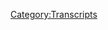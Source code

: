 {{DEFAULTSORT:
    #_TRANSCRIPT_0336:March 24-26, 2013
}}{{Transcript
    | title         = [[336: March 24-26, 2013]]
    | caption       = [https://knowledgefight.libsyn.com/knowledge-fight-march-24-26-2013 Listen to this episode on Libsyn]
    | episodeNumber = [[336: March 24-26, 2013|336]]
    | length        = 01:43:22
}}

{{MessageBox
    | header     = Warning: Bot Generated Content
    | text       = This transcript was automatically generated by transcription software and likely contains many mistakes and misattributions. Please check the audio for definitive quotes, attribution, and context.
    | image      = N3yvass4myg91.webp
    | imagewidth = 50px
    | id         = warning
}}

{{TranscriptBlock
    | name      = Unknown Speaker
    | timestamp = 00:00:00.000
    | text      = N-n-n-n-n-n-n-n-n-knowledge fight.
}}

{{TranscriptBlock
    | name      = Unknown Speaker
    | timestamp = 00:00:13.000
    | text      = Dan and Jordan, I am sweating.
}}

{{TranscriptBlock
    | name      = Unknown Speaker
    | timestamp = 00:00:19.000
    | text      = Knowledgefight.com.
}}

{{TranscriptBlock
    | name      = Unknown Speaker
    | timestamp = 00:00:20.000
    | text      = It's time to pray.
}}

{{TranscriptBlock
    | name      = Unknown Speaker
    | timestamp = 00:00:21.000
    | text      = I have great respect for knowledge fight.
}}

{{TranscriptBlock
    | name      = Unknown Speaker
    | timestamp = 00:00:24.000
    | text      = Knowledge fight.
}}

{{TranscriptBlock
    | name      = Unknown Speaker
    | timestamp = 00:00:25.000
    | text      = I'm sick of them posing as if they're the good guys saying we are the bad guys.
}}

{{TranscriptBlock
    | name      = Unknown Speaker
    | timestamp = 00:00:29.000
    | text      = Knowledge fight.
}}

{{TranscriptBlock
    | name      = Unknown Speaker
    | timestamp = 00:00:30.000
    | text      = Dan and Jordan.
}}

{{TranscriptBlock
    | name      = Unknown Speaker
    | timestamp = 00:00:31.000
    | text      = Knowledge fight.
}}

{{TranscriptBlock
    | name      = Unknown Speaker
    | timestamp = 00:00:32.000
    | text      = Riddler.
}}

{{TranscriptBlock
    | name      = Unknown Speaker
    | timestamp = 00:00:33.000
    | text      = Riddler.
}}

{{TranscriptBlock
    | name      = Unknown Speaker
    | timestamp = 00:00:34.000
    | text      = Riddler.
}}

{{TranscriptBlock
    | name      = Unknown Speaker
    | timestamp = 00:00:35.000
    | text      = Need.
}}

{{TranscriptBlock
    | name      = Unknown Speaker
    | timestamp = 00:00:36.000
    | text      = Need money.
}}

{{TranscriptBlock
    | name      = Unknown Speaker
    | timestamp = 00:00:37.000
    | text      = Riddler.
}}

{{TranscriptBlock
    | name      = Unknown Speaker
    | timestamp = 00:00:38.000
    | text      = Riddler.
}}

{{TranscriptBlock
    | name      = Unknown Speaker
    | timestamp = 00:00:39.000
    | text      = Riddler.
}}

{{TranscriptBlock
    | name      = Unknown Speaker
    | timestamp = 00:00:40.000
    | text      = Andy in Kansas.
}}

{{TranscriptBlock
    | name      = Unknown Speaker
    | timestamp = 00:00:41.000
    | text      = Andy in.
}}

{{TranscriptBlock
    | name      = Unknown Speaker
    | timestamp = 00:00:42.000
    | text      = Andy in.
}}

{{TranscriptBlock
    | name      = Unknown Speaker
    | timestamp = 00:00:43.000
    | text      = Stop it.
}}

{{TranscriptBlock
    | name      = Unknown Speaker
    | timestamp = 00:00:44.000
    | text      = Andy in.
}}

{{TranscriptBlock
    | name      = Unknown Speaker
    | timestamp = 00:00:45.000
    | text      = Andy in Kansas.
}}

{{TranscriptBlock
    | name      = Unknown Speaker
    | timestamp = 00:00:46.000
    | text      = Andy.
}}

{{TranscriptBlock
    | name      = Unknown Speaker
    | timestamp = 00:00:47.000
    | text      = It's time to pray.
}}

{{TranscriptBlock
    | name      = Unknown Speaker
    | timestamp = 00:00:48.000
    | text      = Andy in Kansas.
}}

{{TranscriptBlock
    | name      = Unknown Speaker
    | timestamp = 00:00:49.000
    | text      = You're on the air.
}}

{{TranscriptBlock
    | name      = Unknown Speaker
    | timestamp = 00:00:50.000
    | text      = Thanks for holding.
}}

{{TranscriptBlock
    | name      = Unknown Speaker
    | timestamp = 00:00:51.000
    | text      = Hello, Alex.
}}

{{TranscriptBlock
    | name      = Unknown Speaker
    | timestamp = 00:00:52.000
    | text      = I'm a fifth-time caller.
}}

{{TranscriptBlock
    | name      = Unknown Speaker
    | timestamp = 00:00:53.000
    | text      = I'm a huge fan.
}}

{{TranscriptBlock
    | name      = Unknown Speaker
    | timestamp = 00:00:54.000
    | text      = I love your room.
}}

{{TranscriptBlock
    | name      = Unknown Speaker
    | timestamp = 00:00:55.000
    | text      = Knowledgefight.
}}

{{TranscriptBlock
    | name      = Unknown Speaker
    | timestamp = 00:00:56.000
    | text      = N-n-n-n-n-knowledgefight.com.
}}

{{TranscriptBlock
    | name      = Unknown Speaker
    | timestamp = 00:00:57.000
    | text      = I love you.
}}

{{TranscriptBlock
    | name      = Unknown Speaker
    | timestamp = 00:00:58.000
    | text      = I love you.
}}

{{TranscriptBlock
    | name      = Unknown Speaker
    | timestamp = 00:00:59.000
    | text      = Hey, everybody.
}}

{{TranscriptBlock
    | name      = Unknown Speaker
    | timestamp = 00:01:00.000
    | text      = Welcome back to Knowledge Fight.
}}

{{TranscriptBlock
    | name      = Unknown Speaker
    | timestamp = 00:01:01.000
    | text      = I'm Dan.
}}

{{TranscriptBlock
    | name      = Unknown Speaker
    | timestamp = 00:01:02.000
    | text      = I'm Jordan.
}}

{{TranscriptBlock
    | name      = Unknown Speaker
    | timestamp = 00:01:03.000
    | text      = We're a couple dudes.
}}

{{TranscriptBlock
    | name      = Unknown Speaker
    | timestamp = 00:01:04.000
    | text      = Like to sit around, drink novelty beverages, and talk a little bit about Alex Jones.
}}

{{TranscriptBlock
    | name      = Unknown Speaker
    | timestamp = 00:01:06.599
    | text      = Indeed, we are Dan.
}}

{{TranscriptBlock
    | name      = Unknown Speaker
    | timestamp = 00:01:09.000
    | text      = Jordan.
}}

{{TranscriptBlock
    | name      = Unknown Speaker
    | timestamp = 00:01:10.000
    | text      = Dan.
}}

{{TranscriptBlock
    | name      = Unknown Speaker
    | timestamp = 00:01:11.000
    | text      = Jordan.
}}

{{TranscriptBlock
    | name      = Unknown Speaker
    | timestamp = 00:01:12.000
    | text      = Have you ever had a moment where you felt like you had become old?
}}

{{TranscriptBlock
    | name      = Unknown Speaker
    | timestamp = 00:01:14.000
    | text      = You know, like disconnected from the, like was there a piece of slang that maybe went,
}}

{{TranscriptBlock
    | name      = Unknown Speaker
    | timestamp = 00:01:19.000
    | text      = I'm disconnected from the youths.
}}

{{TranscriptBlock
    | name      = Unknown Speaker
    | timestamp = 00:01:22.000
    | text      = Every single time I am online.
}}

{{TranscriptBlock
    | name      = Unknown Speaker
    | timestamp = 00:01:25.000
    | text      = Day.
}}

{{TranscriptBlock
    | name      = Unknown Speaker
    | timestamp = 00:01:26.000
    | text      = Moment.
}}

{{TranscriptBlock
    | name      = Unknown Speaker
    | timestamp = 00:01:27.000
    | text      = On fleek.
}}

{{TranscriptBlock
    | name      = Unknown Speaker
    | timestamp = 00:01:28.000
    | text      = That was the one.
}}

{{TranscriptBlock
    | name      = Unknown Speaker
    | timestamp = 00:01:29.000
    | text      = Yeah.
}}

{{TranscriptBlock
    | name      = Unknown Speaker
    | timestamp = 00:01:30.000
    | text      = That was the one that got you?
}}

{{TranscriptBlock
    | name      = Unknown Speaker
    | timestamp = 00:01:31.000
    | text      = That definitely made me feel old.
}}

{{TranscriptBlock
    | name      = Unknown Speaker
    | timestamp = 00:01:33.000
    | text      = And that's even old at this point.
}}

{{TranscriptBlock
    | name      = Unknown Speaker
    | timestamp = 00:01:35.000
    | text      = Well, that's the point.
}}

{{TranscriptBlock
    | name      = Unknown Speaker
    | timestamp = 00:01:36.000
    | text      = Yeah.
}}

{{TranscriptBlock
    | name      = Unknown Speaker
    | timestamp = 00:01:37.000
    | text      = I don't know.
}}

{{TranscriptBlock
    | name      = Unknown Speaker
    | timestamp = 00:01:38.000
    | text      = I mean, the VMAs were last night as we were recording this.
}}

{{TranscriptBlock
    | name      = Unknown Speaker
    | timestamp = 00:01:41.000
    | text      = They're still doing those?
}}

{{TranscriptBlock
    | name      = Unknown Speaker
    | timestamp = 00:01:42.000
    | text      = I saw a bunch of stuff on Twitter about that.
}}

{{TranscriptBlock
    | name      = Unknown Speaker
    | timestamp = 00:01:44.000
    | text      = And I have like, I have almost no idea who half of these people are.
}}

{{TranscriptBlock
    | name      = Unknown Speaker
    | timestamp = 00:01:47.000
    | text      = Yeah.
}}

{{TranscriptBlock
    | name      = Unknown Speaker
    | timestamp = 00:01:48.000
    | text      = You don't know who Lil Nas X is?
}}

{{TranscriptBlock
    | name      = Unknown Speaker
    | timestamp = 00:01:49.000
    | text      = I do.
}}

{{TranscriptBlock
    | name      = Unknown Speaker
    | timestamp = 00:01:50.000
    | text      = I'm aware of him.
}}

{{TranscriptBlock
    | name      = Unknown Speaker
    | timestamp = 00:01:51.000
    | text      = Okay.
}}

{{TranscriptBlock
    | name      = Unknown Speaker
    | timestamp = 00:01:52.000
    | text      = I'm aware of him.
}}

{{TranscriptBlock
    | name      = Unknown Speaker
    | timestamp = 00:01:53.000
    | text      = But the only, I don't know why I am.
}}

{{TranscriptBlock
    | name      = Unknown Speaker
    | timestamp = 00:01:56.000
    | text      = I'm so disconnected from music.
}}

{{TranscriptBlock
    | name      = Unknown Speaker
    | timestamp = 00:01:58.000
    | text      = But that one, that one.
}}

{{TranscriptBlock
    | name      = Unknown Speaker
    | timestamp = 00:01:59.000
    | text      = It's so penetrating.
}}

{{TranscriptBlock
    | name      = Unknown Speaker
    | timestamp = 00:02:00.000
    | text      = I guess it was just because there were a lot of like right wing people who were kind of
}}

{{TranscriptBlock
    | name      = Unknown Speaker
    | timestamp = 00:02:03.000
    | text      = like upset about it.
}}

{{TranscriptBlock
    | name      = Unknown Speaker
    | timestamp = 00:02:04.000
    | text      = Right.
}}

{{TranscriptBlock
    | name      = Unknown Speaker
    | timestamp = 00:02:05.000
    | text      = Right.
}}

{{TranscriptBlock
    | name      = Unknown Speaker
    | timestamp = 00:02:06.000
    | text      = Quoting their quotes.
}}

{{TranscriptBlock
    | name      = Unknown Speaker
    | timestamp = 00:02:07.000
    | text      = Yes.
}}

{{TranscriptBlock
    | name      = Unknown Speaker
    | timestamp = 00:02:08.000
    | text      = Yes.
}}

{{TranscriptBlock
    | name      = Unknown Speaker
    | timestamp = 00:02:09.000
    | text      = Yeah.
}}

{{TranscriptBlock
    | name      = Unknown Speaker
    | timestamp = 00:02:10.000
    | text      = Country music or whatever.
}}

{{TranscriptBlock
    | name      = Unknown Speaker
    | timestamp = 00:02:11.000
    | text      = Yeah.
}}

{{TranscriptBlock
    | name      = Unknown Speaker
    | timestamp = 00:02:12.000
    | text      = Bullshit.
}}

{{TranscriptBlock
    | name      = Unknown Speaker
    | timestamp = 00:02:13.000
    | text      = Oh my God.
}}

{{TranscriptBlock
    | name      = Unknown Speaker
    | timestamp = 00:02:14.000
    | text      = Fuck off.
}}

{{TranscriptBlock
    | name      = Unknown Speaker
    | timestamp = 00:02:15.000
    | text      = So it'd be like seeing a bunch of these people who I have absolutely no idea who they are
}}

{{TranscriptBlock
    | name      = Unknown Speaker
    | timestamp = 00:02:16.000
    | text      = getting awards.
}}

{{TranscriptBlock
    | name      = Unknown Speaker
    | timestamp = 00:02:17.000
    | text      = Made me feel a little bit out of it.
}}

{{TranscriptBlock
    | name      = Unknown Speaker
    | timestamp = 00:02:18.000
    | text      = And then the same thing too is like on Twitter, people were talking about like Eddie Murphy
}}

{{TranscriptBlock
    | name      = Unknown Speaker
    | timestamp = 00:02:22.580
    | text      = is hosting SNL.
}}

{{TranscriptBlock
    | name      = Unknown Speaker
    | timestamp = 00:02:23.580
    | text      = Yeah.
}}

{{TranscriptBlock
    | name      = Unknown Speaker
    | timestamp = 00:02:24.580
    | text      = I mean, first of all, I don't care about that at all, but then the board of people who are
}}

{{TranscriptBlock
    | name      = Unknown Speaker
    | timestamp = 00:02:28.759
    | text      = hosting in musical acts, I didn't know who some of those people, I had no idea.
}}

{{TranscriptBlock
    | name      = Unknown Speaker
    | timestamp = 00:02:33.159
    | text      = It was like years and years ago, it'd be like every single person who hosted or were the
}}

{{TranscriptBlock
    | name      = Unknown Speaker
    | timestamp = 00:02:37.599
    | text      = musical acts on SNL, I would be at least aware of their work, who they were.
}}

{{TranscriptBlock
    | name      = Unknown Speaker
    | timestamp = 00:02:43.039
    | text      = Now it's like, I have no fucking idea.
}}

{{TranscriptBlock
    | name      = Unknown Speaker
    | timestamp = 00:02:44.639
    | text      = Yeah.
}}

{{TranscriptBlock
    | name      = Unknown Speaker
    | timestamp = 00:02:45.639
    | text      = It is weird to be on the tail end of the 18 to 34 is where it's like some of this stuff
}}

{{TranscriptBlock
    | name      = Unknown Speaker
    | timestamp = 00:02:50.360
    | text      = is still tailored to me, but not as much as it was when I was 22.
}}

{{TranscriptBlock
    | name      = Unknown Speaker
    | timestamp = 00:02:54.879
    | text      = Yeah.
}}

{{TranscriptBlock
    | name      = Unknown Speaker
    | timestamp = 00:02:55.879
    | text      = I accept it.
}}

{{TranscriptBlock
    | name      = Unknown Speaker
    | timestamp = 00:02:56.879
    | text      = I make peace with it.
}}

{{TranscriptBlock
    | name      = Unknown Speaker
    | timestamp = 00:02:57.879
    | text      = I don't judge the youth or the, uh, the culture itself for being something I'm out of touch
}}

{{TranscriptBlock
    | name      = Unknown Speaker
    | timestamp = 00:03:03.199
    | text      = with.
}}

{{TranscriptBlock
    | name      = Unknown Speaker
    | timestamp = 00:03:04.199
    | text      = That's me.
}}

{{TranscriptBlock
    | name      = Unknown Speaker
    | timestamp = 00:03:05.199
    | text      = I've made that decision to basically just listen to fucking Alex Jones all the time.
}}

{{TranscriptBlock
    | name      = Unknown Speaker
    | timestamp = 00:03:08.400
    | text      = Yeah.
}}

{{TranscriptBlock
    | name      = Unknown Speaker
    | timestamp = 00:03:09.400
    | text      = Yeah, you did.
}}

{{TranscriptBlock
    | name      = Unknown Speaker
    | timestamp = 00:03:10.400
    | text      = Yeah.
}}

{{TranscriptBlock
    | name      = Unknown Speaker
    | timestamp = 00:03:11.400
    | text      = Yeah.
}}

{{TranscriptBlock
    | name      = Unknown Speaker
    | timestamp = 00:03:12.400
    | text      = That definitely gets you out of touch with the youth.
}}

{{TranscriptBlock
    | name      = Unknown Speaker
    | timestamp = 00:03:13.400
    | text      = If Alex starts yelling about Billy English, I promise I'll know who she is, but for now,
}}

{{TranscriptBlock
    | name      = Unknown Speaker
    | timestamp = 00:03:19.280
    | text      = not really any idea.
}}

{{TranscriptBlock
    | name      = Unknown Speaker
    | timestamp = 00:03:20.280
    | text      = It's interesting that the best way for you to stay in contact with a current culture
}}

{{TranscriptBlock
    | name      = Unknown Speaker
    | timestamp = 00:03:24.319
    | text      = is if Alex Jones just reviews the VMAs or something like that, you'll, you'll be right
}}

{{TranscriptBlock
    | name      = Unknown Speaker
    | timestamp = 00:03:28.919
    | text      = on with everybody.
}}

{{TranscriptBlock
    | name      = Unknown Speaker
    | timestamp = 00:03:29.919
    | text      = I have to listen to a bunch of albums and I agree with his tastes.
}}

{{TranscriptBlock
    | name      = Unknown Speaker
    | timestamp = 00:03:33.039
    | text      = That'd be great if Alex started doing like an E show.
}}

{{TranscriptBlock
    | name      = Unknown Speaker
    | timestamp = 00:03:36.080
    | text      = Oh yeah.
}}

{{TranscriptBlock
    | name      = Unknown Speaker
    | timestamp = 00:03:37.080
    | text      = That would be fantastic.
}}

{{TranscriptBlock
    | name      = Unknown Speaker
    | timestamp = 00:03:38.080
    | text      = Some sort of like real bubble gum pop culture coverage.
}}

{{TranscriptBlock
    | name      = Unknown Speaker
    | timestamp = 00:03:40.879
    | text      = Yeah.
}}

{{TranscriptBlock
    | name      = Unknown Speaker
    | timestamp = 00:03:41.879
    | text      = Lighten up our show for sure.
}}

{{TranscriptBlock
    | name      = Unknown Speaker
    | timestamp = 00:03:42.879
    | text      = All right.
}}

{{TranscriptBlock
    | name      = Unknown Speaker
    | timestamp = 00:03:43.879
    | text      = We're going to do a Real Housewives after show.
}}

{{TranscriptBlock
    | name      = Unknown Speaker
    | timestamp = 00:03:44.879
    | text      = That would be amazing.
}}

{{TranscriptBlock
    | name      = Unknown Speaker
    | timestamp = 00:03:45.879
    | text      = So this is a podcast where I don't know much about the pop culture, but I do know a lot
}}

{{TranscriptBlock
    | name      = Unknown Speaker
    | timestamp = 00:03:50.960
    | text      = about Alex Jones.
}}

{{TranscriptBlock
    | name      = Unknown Speaker
    | timestamp = 00:03:52.039
    | text      = And I don't know much about either.
}}

{{TranscriptBlock
    | name      = Unknown Speaker
    | timestamp = 00:03:53.439
    | text      = That's correct.
}}

{{TranscriptBlock
    | name      = Unknown Speaker
    | timestamp = 00:03:54.439
    | text      = So Jordan, today we're going to be going over, we're staying in the past in 2013.
}}

{{TranscriptBlock
    | name      = Unknown Speaker
    | timestamp = 00:03:57.680
    | text      = Okay.
}}

{{TranscriptBlock
    | name      = Unknown Speaker
    | timestamp = 00:03:58.680
    | text      = We're going to be going over March 24th through 26th, 2013.
}}

{{TranscriptBlock
    | name      = Unknown Speaker
    | timestamp = 00:04:02.240
    | text      = All right.
}}

{{TranscriptBlock
    | name      = Unknown Speaker
    | timestamp = 00:04:03.240
    | text      = And some of the reasoning for that is one, I started listening to Monday's show of Alex's
}}

{{TranscriptBlock
    | name      = Unknown Speaker
    | timestamp = 00:04:08.800
    | text      = and it was largely him just screaming about China.
}}

{{TranscriptBlock
    | name      = Unknown Speaker
    | timestamp = 00:04:11.620
    | text      = And I was-
}}

{{TranscriptBlock
    | name      = Unknown Speaker
    | timestamp = 00:04:12.620
    | text      = Do you mean in the present?
}}

{{TranscriptBlock
    | name      = Unknown Speaker
    | timestamp = 00:04:13.620
    | text      = Yes.
}}

{{TranscriptBlock
    | name      = Unknown Speaker
    | timestamp = 00:04:14.620
    | text      = Gotcha.
}}

{{TranscriptBlock
    | name      = Unknown Speaker
    | timestamp = 00:04:15.620
    | text      = That's what I wanted to check out.
}}

{{TranscriptBlock
    | name      = Unknown Speaker
    | timestamp = 00:04:16.620
    | text      = Gotcha.
}}

{{TranscriptBlock
    | name      = Unknown Speaker
    | timestamp = 00:04:17.620
    | text      = Then the second variable is another reason I feel very old.
}}

{{TranscriptBlock
    | name      = Unknown Speaker
    | timestamp = 00:04:21.879
    | text      = And that is on Monday I woke up and I could not hear out of my right ear.
}}

{{TranscriptBlock
    | name      = Unknown Speaker
    | timestamp = 00:04:26.279
    | text      = Right.
}}

{{TranscriptBlock
    | name      = Unknown Speaker
    | timestamp = 00:04:27.279
    | text      = I was pretty, not entirely, but mostly deaf in my right ear.
}}

{{TranscriptBlock
    | name      = Unknown Speaker
    | timestamp = 00:04:32.040
    | text      = And it led to a bit of a freak out on my part on Monday, which cut into a bit of my prep
}}

{{TranscriptBlock
    | name      = Unknown Speaker
    | timestamp = 00:04:37.120
    | text      = time.
}}

{{TranscriptBlock
    | name      = Unknown Speaker
    | timestamp = 00:04:38.120
    | text      = A little bit.
}}

{{TranscriptBlock
    | name      = Unknown Speaker
    | timestamp = 00:04:39.120
    | text      = A little bit.
}}

{{TranscriptBlock
    | name      = Unknown Speaker
    | timestamp = 00:04:40.120
    | text      = I'll be honest.
}}

{{TranscriptBlock
    | name      = Unknown Speaker
    | timestamp = 00:04:41.120
    | text      = So we're in the past and it's going to be interesting to talk about because on our last
}}

{{TranscriptBlock
    | name      = Unknown Speaker
    | timestamp = 00:04:44.600
    | text      = episode there were some indications that Alex was veering towards the Sandy Hook crisis
}}

{{TranscriptBlock
    | name      = Unknown Speaker
    | timestamp = 00:04:50.000
    | text      = actor narrative and it felt like there was a lot of momentum going.
}}

{{TranscriptBlock
    | name      = Unknown Speaker
    | timestamp = 00:04:53.800
    | text      = Right.
}}

{{TranscriptBlock
    | name      = Unknown Speaker
    | timestamp = 00:04:54.800
    | text      = I assume that our predictions have been completely and utterly wrong, correct?
}}

{{TranscriptBlock
    | name      = Unknown Speaker
    | timestamp = 00:04:58.240
    | text      = Not yet.
}}

{{TranscriptBlock
    | name      = Unknown Speaker
    | timestamp = 00:05:00.759
    | text      = It remains to be seen.
}}

{{TranscriptBlock
    | name      = Unknown Speaker
    | timestamp = 00:05:02.360
    | text      = But he's starting to call a number of things actor involved, certainly.
}}

{{TranscriptBlock
    | name      = Unknown Speaker
    | timestamp = 00:05:06.439
    | text      = He's throwing in actors in the Aurora shooting.
}}

{{TranscriptBlock
    | name      = Unknown Speaker
    | timestamp = 00:05:09.519
    | text      = We're seeing him talk about the G20 protest in 2009.
}}

{{TranscriptBlock
    | name      = Unknown Speaker
    | timestamp = 00:05:13.639
    | text      = Meryl Streep's finest performance.
}}

{{TranscriptBlock
    | name      = Unknown Speaker
    | timestamp = 00:05:15.279
    | text      = Absolutely.
}}

{{TranscriptBlock
    | name      = Unknown Speaker
    | timestamp = 00:05:16.279
    | text      = And so it felt like, OK, this thread is getting pulled.
}}

{{TranscriptBlock
    | name      = Unknown Speaker
    | timestamp = 00:05:20.079
    | text      = And so, you know, you tune in to the days after that and it's very interesting what
}}

{{TranscriptBlock
    | name      = Unknown Speaker
    | timestamp = 00:05:23.959
    | text      = ends up happening.
}}

{{TranscriptBlock
    | name      = Unknown Speaker
    | timestamp = 00:05:25.439
    | text      = But before we get to that, we've got to give a shout out to people who have signed up and
}}

{{TranscriptBlock
    | name      = Unknown Speaker
    | timestamp = 00:05:28.279
    | text      = are supporting the show.
}}

{{TranscriptBlock
    | name      = Unknown Speaker
    | timestamp = 00:05:29.600
    | text      = So first of all, Oliver, thank you so much.
}}

{{TranscriptBlock
    | name      = Unknown Speaker
    | timestamp = 00:05:31.759
    | text      = You are now a policy wonk.
}}

{{TranscriptBlock
    | name      = Unknown Speaker
    | timestamp = 00:05:33.399
    | text      = I'm a policy wonk.
}}

{{TranscriptBlock
    | name      = Unknown Speaker
    | timestamp = 00:05:34.399
    | text      = Thanks, Oliver.
}}

{{TranscriptBlock
    | name      = Unknown Speaker
    | timestamp = 00:05:35.399
    | text      = Next, Eric.
}}

{{TranscriptBlock
    | name      = Unknown Speaker
    | timestamp = 00:05:36.399
    | text      = Thank you so much.
}}

{{TranscriptBlock
    | name      = Unknown Speaker
    | timestamp = 00:05:37.399
    | text      = You are now a policy wonk.
}}

{{TranscriptBlock
    | name      = Unknown Speaker
    | timestamp = 00:05:38.920
    | text      = I'm a policy wonk.
}}

{{TranscriptBlock
    | name      = Unknown Speaker
    | timestamp = 00:05:39.920
    | text      = Thank you, Eric.
}}

{{TranscriptBlock
    | name      = Unknown Speaker
    | timestamp = 00:05:40.920
    | text      = Yeah, thank you.
}}

{{TranscriptBlock
    | name      = Unknown Speaker
    | timestamp = 00:05:41.920
    | text      = Next, Luke faction and Mark's.
}}

{{TranscriptBlock
    | name      = Unknown Speaker
    | timestamp = 00:05:44.000
    | text      = We've got a lot of we've got a lot of air.
}}

{{TranscriptBlock
    | name      = Unknown Speaker
    | timestamp = 00:05:45.240
    | text      = We got a lot of air coming in strong lately, lately in the future.
}}

{{TranscriptBlock
    | name      = Unknown Speaker
    | timestamp = 00:05:48.639
    | text      = It seems like we've got a lot of Eric's in this time frame in the last couple of episodes.
}}

{{TranscriptBlock
    | name      = Unknown Speaker
    | timestamp = 00:05:52.959
    | text      = I like it.
}}

{{TranscriptBlock
    | name      = Unknown Speaker
    | timestamp = 00:05:53.959
    | text      = We had a group of Eric's, a gaggle of Eric's, a murder of Eric's.
}}

{{TranscriptBlock
    | name      = Unknown Speaker
    | timestamp = 00:05:56.560
    | text      = We can't have everybody be a murderer of everything.
}}

{{TranscriptBlock
    | name      = Unknown Speaker
    | timestamp = 00:05:58.360
    | text      = Everything is a murder.
}}

{{TranscriptBlock
    | name      = Unknown Speaker
    | timestamp = 00:05:59.360
    | text      = Next, Rochelle.
}}

{{TranscriptBlock
    | name      = Unknown Speaker
    | timestamp = 00:06:00.360
    | text      = Thank you so much.
}}

{{TranscriptBlock
    | name      = Unknown Speaker
    | timestamp = 00:06:01.360
    | text      = You are now a policy wonk.
}}

{{TranscriptBlock
    | name      = Unknown Speaker
    | timestamp = 00:06:02.920
    | text      = I'm a policy wonk.
}}

{{TranscriptBlock
    | name      = Unknown Speaker
    | timestamp = 00:06:03.920
    | text      = Thank you, Rochelle.
}}

{{TranscriptBlock
    | name      = Unknown Speaker
    | timestamp = 00:06:04.920
    | text      = Next, Benjamin.
}}

{{TranscriptBlock
    | name      = Unknown Speaker
    | timestamp = 00:06:06.040
    | text      = Thank you so much.
}}

{{TranscriptBlock
    | name      = Unknown Speaker
    | timestamp = 00:06:07.040
    | text      = You are now a policy wonk.
}}

{{TranscriptBlock
    | name      = Unknown Speaker
    | timestamp = 00:06:08.360
    | text      = I'm a policy wonk.
}}

{{TranscriptBlock
    | name      = Unknown Speaker
    | timestamp = 00:06:09.360
    | text      = Thanks, Benjamin.
}}

{{TranscriptBlock
    | name      = Unknown Speaker
    | timestamp = 00:06:10.360
    | text      = Thank you, Benji.
}}

{{TranscriptBlock
    | name      = Unknown Speaker
    | timestamp = 00:06:11.360
    | text      = Finally, I'd like to say thank you to people who donated on an elevated level.
}}

{{TranscriptBlock
    | name      = Unknown Speaker
    | timestamp = 00:06:14.920
    | text      = We appreciate that very much.
}}

{{TranscriptBlock
    | name      = Unknown Speaker
    | timestamp = 00:06:16.199
    | text      = So thank you so much, Jonathan.
}}

{{TranscriptBlock
    | name      = Unknown Speaker
    | timestamp = 00:06:18.420
    | text      = Thank you so much, Amir.
}}

{{TranscriptBlock
    | name      = Unknown Speaker
    | timestamp = 00:06:19.920
    | text      = And thank you so much, Lionel, Lionel, Lionel, Lionel.
}}

{{TranscriptBlock
    | name      = Unknown Speaker
    | timestamp = 00:06:23.240
    | text      = You're all now wonderful technocrats.
}}

{{TranscriptBlock
    | name      = Unknown Speaker
    | timestamp = 00:06:25.800
    | text      = I'm a policy wonk.
}}

{{TranscriptBlock
    | name      = Unknown Speaker
    | timestamp = 00:06:26.800
    | text      = Crikey, mate.
}}

{{TranscriptBlock
    | name      = Unknown Speaker
    | timestamp = 00:06:27.800
    | text      = That's fantastic.
}}

{{TranscriptBlock
    | name      = Unknown Speaker
    | timestamp = 00:06:28.800
    | text      = Have yourself a brew.
}}

{{TranscriptBlock
    | name      = Unknown Speaker
    | timestamp = 00:06:29.800
    | text      = How's your 401k doing, bro?
}}

{{TranscriptBlock
    | name      = Unknown Speaker
    | timestamp = 00:06:31.800
    | text      = We got to go full tilt boogie on this Watson, all right?
}}

{{TranscriptBlock
    | name      = Unknown Speaker
    | timestamp = 00:06:34.199
    | text      = Let's just get down to business.
}}

{{TranscriptBlock
    | name      = Unknown Speaker
    | timestamp = 00:06:35.680
    | text      = We ain't making that money off that heroin.
}}

{{TranscriptBlock
    | name      = Unknown Speaker
    | timestamp = 00:06:37.759
    | text      = Why are you pimps so good?
}}

{{TranscriptBlock
    | name      = Unknown Speaker
    | timestamp = 00:06:39.680
    | text      = My neck is freakishly large.
}}

{{TranscriptBlock
    | name      = Unknown Speaker
    | timestamp = 00:06:41.339
    | text      = I declare info war on you.
}}

{{TranscriptBlock
    | name      = Unknown Speaker
    | timestamp = 00:06:44.079
    | text      = Thank you so much, Jonathan, Amir, and...
}}

{{TranscriptBlock
    | name      = Unknown Speaker
    | timestamp = 00:06:46.839
    | text      = Lionel, Lionel, Lionel, Lionel.
}}

{{TranscriptBlock
    | name      = Unknown Speaker
    | timestamp = 00:06:49.920
    | text      = Thank you so much.
}}

{{TranscriptBlock
    | name      = Unknown Speaker
    | timestamp = 00:06:50.920
    | text      = We appreciate it very much.
}}

{{TranscriptBlock
    | name      = Unknown Speaker
    | timestamp = 00:06:51.920
    | text      = Thank you very much.
}}

{{TranscriptBlock
    | name      = Unknown Speaker
    | timestamp = 00:06:52.920
    | text      = There's a tacit agreement amongst all policy wonks, apparently, to never let anyone completely
}}

{{TranscriptBlock
    | name      = Unknown Speaker
    | timestamp = 00:06:57.339
    | text      = get that song out of their head.
}}

{{TranscriptBlock
    | name      = Unknown Speaker
    | timestamp = 00:06:58.759
    | text      = The moment you think it's gone, it will be referenced.
}}

{{TranscriptBlock
    | name      = Unknown Speaker
    | timestamp = 00:07:01.040
    | text      = And that is a different person than the three Lionel wonks.
}}

{{TranscriptBlock
    | name      = Unknown Speaker
    | timestamp = 00:07:05.879
    | text      = So that's interesting.
}}

{{TranscriptBlock
    | name      = Unknown Speaker
    | timestamp = 00:07:06.879
    | text      = Lot of Lionel loves.
}}

{{TranscriptBlock
    | name      = Unknown Speaker
    | timestamp = 00:07:07.879
    | text      = Lot of Lionel's.
}}

{{TranscriptBlock
    | name      = Unknown Speaker
    | timestamp = 00:07:08.879
    | text      = There's a lot of Lionel's.
}}

{{TranscriptBlock
    | name      = Unknown Speaker
    | timestamp = 00:07:09.879
    | text      = So if you are listening and you'd like to support the show, you can do that by going
}}

{{TranscriptBlock
    | name      = Unknown Speaker
    | timestamp = 00:07:13.079
    | text      = to our website, knowledgefight.com, clicking the button that says support the show.
}}

{{TranscriptBlock
    | name      = Unknown Speaker
    | timestamp = 00:07:15.639
    | text      = We would appreciate it.
}}

{{TranscriptBlock
    | name      = Unknown Speaker
    | timestamp = 00:07:16.639
    | text      = It'd be delightful.
}}

{{TranscriptBlock
    | name      = Unknown Speaker
    | timestamp = 00:07:17.639
    | text      = Now let's get into it.
}}

{{TranscriptBlock
    | name      = Unknown Speaker
    | timestamp = 00:07:19.279
    | text      = The 24th is a Sunday, so there was no show on the 23rd.
}}

{{TranscriptBlock
    | name      = Unknown Speaker
    | timestamp = 00:07:22.480
    | text      = Alex comes in and he's coming in pretty doom and gloomy.
}}

{{TranscriptBlock
    | name      = Unknown Speaker
    | timestamp = 00:07:28.079
    | text      = This is a heavy beginning to an episode.
}}

{{TranscriptBlock
    | name      = Unknown Speaker
    | timestamp = 00:07:30.360
    | text      = Ladies and gentlemen, it is Sunday, the 24th day of March 2013.
}}

{{TranscriptBlock
    | name      = Unknown Speaker
    | timestamp = 00:07:38.000
    | text      = Pretty soon 2013 will be in the rear view mirror as well.
}}

{{TranscriptBlock
    | name      = Unknown Speaker
    | timestamp = 00:07:42.480
    | text      = Pretty soon our lives will be over, but there'll be a new generation.
}}

{{TranscriptBlock
    | name      = Unknown Speaker
    | timestamp = 00:07:45.660
    | text      = What matters is the continuity of the human species and that we get more liberty, more
}}

{{TranscriptBlock
    | name      = Unknown Speaker
    | timestamp = 00:07:50.319
    | text      = enlightenment, more freedom, not less.
}}

{{TranscriptBlock
    | name      = Unknown Speaker
    | timestamp = 00:07:52.519
    | text      = Welcome to the show.
}}

{{TranscriptBlock
    | name      = Unknown Speaker
    | timestamp = 00:07:53.519
    | text      = We will all soon be dead.
}}

{{TranscriptBlock
    | name      = Unknown Speaker
    | timestamp = 00:07:56.720
    | text      = That's tough.
}}

{{TranscriptBlock
    | name      = Unknown Speaker
    | timestamp = 00:07:57.720
    | text      = He's in a bad head space.
}}

{{TranscriptBlock
    | name      = Unknown Speaker
    | timestamp = 00:08:00.279
    | text      = I was like, it's a bad sign when March is you saying we're soon going to be the end
}}

{{TranscriptBlock
    | name      = Unknown Speaker
    | timestamp = 00:08:04.800
    | text      = of 2013.
}}

{{TranscriptBlock
    | name      = Unknown Speaker
    | timestamp = 00:08:05.800
    | text      = Yeah.
}}

{{TranscriptBlock
    | name      = Unknown Speaker
    | timestamp = 00:08:06.800
    | text      = He's making a wider time scale.
}}

{{TranscriptBlock
    | name      = Unknown Speaker
    | timestamp = 00:08:09.360
    | text      = Step back on that.
}}

{{TranscriptBlock
    | name      = Unknown Speaker
    | timestamp = 00:08:10.360
    | text      = Sort of.
}}

{{TranscriptBlock
    | name      = Unknown Speaker
    | timestamp = 00:08:11.360
    | text      = Oh boy.
}}

{{TranscriptBlock
    | name      = Unknown Speaker
    | timestamp = 00:08:12.360
    | text      = He does that a lot though too, as if to really emphasize how quick time passes.
}}

{{TranscriptBlock
    | name      = Unknown Speaker
    | timestamp = 00:08:17.040
    | text      = Right, right, right.
}}

{{TranscriptBlock
    | name      = Unknown Speaker
    | timestamp = 00:08:18.040
    | text      = He'll say 2013 will be over on January 3rd.
}}

{{TranscriptBlock
    | name      = Unknown Speaker
    | timestamp = 00:08:20.759
    | text      = He'll say it's not fast approaching the end of the year.
}}

{{TranscriptBlock
    | name      = Unknown Speaker
    | timestamp = 00:08:24.079
    | text      = Time flies, but gloomy as hell.
}}

{{TranscriptBlock
    | name      = Unknown Speaker
    | timestamp = 00:08:26.879
    | text      = We will all be dead soon.
}}

{{TranscriptBlock
    | name      = Unknown Speaker
    | timestamp = 00:08:27.879
    | text      = We're all going to die soon and the next generation, well, they're going to die soon too.
}}

{{TranscriptBlock
    | name      = Unknown Speaker
    | timestamp = 00:08:31.600
    | text      = What's important is making sure they're free.
}}

{{TranscriptBlock
    | name      = Unknown Speaker
    | timestamp = 00:08:33.720
    | text      = Sure.
}}

{{TranscriptBlock
    | name      = Unknown Speaker
    | timestamp = 00:08:34.720
    | text      = Cool.
}}

{{TranscriptBlock
    | name      = Unknown Speaker
    | timestamp = 00:08:35.720
    | text      = Oh my God.
}}

{{TranscriptBlock
    | name      = Unknown Speaker
    | timestamp = 00:08:36.720
    | text      = He is fucked up today.
}}

{{TranscriptBlock
    | name      = Unknown Speaker
    | timestamp = 00:08:37.720
    | text      = This is going to be weird.
}}

{{TranscriptBlock
    | name      = Unknown Speaker
    | timestamp = 00:08:38.720
    | text      = Right.
}}

{{TranscriptBlock
    | name      = Unknown Speaker
    | timestamp = 00:08:39.720
    | text      = And then he throws it to a clip show.
}}

{{TranscriptBlock
    | name      = Unknown Speaker
    | timestamp = 00:08:41.440
    | text      = He does what?
}}

{{TranscriptBlock
    | name      = Unknown Speaker
    | timestamp = 00:08:42.440
    | text      = He has like a best of episode.
}}

{{TranscriptBlock
    | name      = Unknown Speaker
    | timestamp = 00:08:43.639
    | text      = He did that in studio.
}}

{{TranscriptBlock
    | name      = Unknown Speaker
    | timestamp = 00:08:45.080
    | text      = Yeah.
}}

{{TranscriptBlock
    | name      = Unknown Speaker
    | timestamp = 00:08:46.080
    | text      = He said we're all going to die soon.
}}

{{TranscriptBlock
    | name      = Unknown Speaker
    | timestamp = 00:08:47.600
    | text      = Yup.
}}

{{TranscriptBlock
    | name      = Unknown Speaker
    | timestamp = 00:08:48.600
    | text      = And then he went directly to a clip show.
}}

{{TranscriptBlock
    | name      = Unknown Speaker
    | timestamp = 00:08:49.720
    | text      = The entire show?
}}

{{TranscriptBlock
    | name      = Unknown Speaker
    | timestamp = 00:08:50.720
    | text      = Yup.
}}

{{TranscriptBlock
    | name      = Unknown Speaker
    | timestamp = 00:08:51.720
    | text      = That's bananas.
}}

{{TranscriptBlock
    | name      = Unknown Speaker
    | timestamp = 00:08:52.720
    | text      = He just re-airs a couple of old interviews.
}}

{{TranscriptBlock
    | name      = Unknown Speaker
    | timestamp = 00:08:54.799
    | text      = That is fucking bananas.
}}

{{TranscriptBlock
    | name      = Unknown Speaker
    | timestamp = 00:08:56.279
    | text      = Yeah, super nuts.
}}

{{TranscriptBlock
    | name      = Unknown Speaker
    | timestamp = 00:08:57.279
    | text      = So that means that there might've been literally a producer in the, we got it, boom, let's
}}

{{TranscriptBlock
    | name      = Unknown Speaker
    | timestamp = 00:09:03.480
    | text      = do it.
}}

{{TranscriptBlock
    | name      = Unknown Speaker
    | timestamp = 00:09:04.480
    | text      = And they just tackled him to the ground.
}}

{{TranscriptBlock
    | name      = Unknown Speaker
    | timestamp = 00:09:06.600
    | text      = It's so crazy because he was at work.
}}

{{TranscriptBlock
    | name      = Unknown Speaker
    | timestamp = 00:09:08.519
    | text      = He was there.
}}

{{TranscriptBlock
    | name      = Unknown Speaker
    | timestamp = 00:09:09.519
    | text      = Yeah.
}}

{{TranscriptBlock
    | name      = Unknown Speaker
    | timestamp = 00:09:10.519
    | text      = Because I don't think that was prerecorded.
}}

{{TranscriptBlock
    | name      = Unknown Speaker
    | timestamp = 00:09:11.960
    | text      = Right.
}}

{{TranscriptBlock
    | name      = Unknown Speaker
    | timestamp = 00:09:12.960
    | text      = It doesn't have the same tone as a lot of the times that he'll prerecord a little bumper.
}}

{{TranscriptBlock
    | name      = Unknown Speaker
    | timestamp = 00:09:16.600
    | text      = It seems like he was just there and he's like, I don't want to do the show, I want to work
}}

{{TranscriptBlock
    | name      = Unknown Speaker
    | timestamp = 00:09:19.240
    | text      = on something else.
}}

{{TranscriptBlock
    | name      = Unknown Speaker
    | timestamp = 00:09:20.240
    | text      = Yeah.
}}

{{TranscriptBlock
    | name      = Unknown Speaker
    | timestamp = 00:09:21.240
    | text      = Fuck it.
}}

{{TranscriptBlock
    | name      = Unknown Speaker
    | timestamp = 00:09:22.240
    | text      = Replay that other interview.
}}

{{TranscriptBlock
    | name      = Unknown Speaker
    | timestamp = 00:09:23.240
    | text      = Jesus.
}}

{{TranscriptBlock
    | name      = Unknown Speaker
    | timestamp = 00:09:24.240
    | text      = Yeah.
}}

{{TranscriptBlock
    | name      = Unknown Speaker
    | timestamp = 00:09:25.240
    | text      = Pretty wild.
}}

{{TranscriptBlock
    | name      = Unknown Speaker
    | timestamp = 00:09:26.240
    | text      = That is solid.
}}

{{TranscriptBlock
    | name      = Unknown Speaker
    | timestamp = 00:09:27.240
    | text      = That is solid work.
}}

{{TranscriptBlock
    | name      = Unknown Speaker
    | timestamp = 00:09:28.240
    | text      = Yeah, absolutely.
}}

{{TranscriptBlock
    | name      = Unknown Speaker
    | timestamp = 00:09:29.240
    | text      = So now that's the 24th.
}}

{{TranscriptBlock
    | name      = Unknown Speaker
    | timestamp = 00:09:30.240
    | text      = We don't need to re-go over like him interviewing Rosa Corey about Agenda 21, which is a large
}}

{{TranscriptBlock
    | name      = Unknown Speaker
    | timestamp = 00:09:33.480
    | text      = part of that episode.
}}

{{TranscriptBlock
    | name      = Unknown Speaker
    | timestamp = 00:09:35.519
    | text      = So we'll go on to the 25th, this Monday, March 25th.
}}

{{TranscriptBlock
    | name      = Unknown Speaker
    | timestamp = 00:09:40.600
    | text      = Alex spends a large portion of the show getting into something I never expected to find and
}}

{{TranscriptBlock
    | name      = Unknown Speaker
    | timestamp = 00:09:47.759
    | text      = is one of the weirdest things I've ever heard be something that is a preoccupation for Alex
}}

{{TranscriptBlock
    | name      = Unknown Speaker
    | timestamp = 00:09:54.080
    | text      = on this episode.
}}

{{TranscriptBlock
    | name      = Unknown Speaker
    | timestamp = 00:09:55.080
    | text      = If you ever wonder why you hear such demonization of the Koch brothers, it's because they are
}}

{{TranscriptBlock
    | name      = Unknown Speaker
    | timestamp = 00:10:00.480
    | text      = some of the biggest factory owners in the United States and because they are the biggest
}}

{{TranscriptBlock
    | name      = Unknown Speaker
    | timestamp = 00:10:07.240
    | text      = coal mining and refining outfit in the United States and they keep the lights on.
}}

{{TranscriptBlock
    | name      = Unknown Speaker
    | timestamp = 00:10:13.039
    | text      = Do I romanticize that and think they're angels?
}}

{{TranscriptBlock
    | name      = Unknown Speaker
    | timestamp = 00:10:15.759
    | text      = Not particularly.
}}

{{TranscriptBlock
    | name      = Unknown Speaker
    | timestamp = 00:10:16.919
    | text      = I've spent months off and on as of late trying to dig up some dirt on them that isn't manufactured
}}

{{TranscriptBlock
    | name      = Unknown Speaker
    | timestamp = 00:10:22.360
    | text      = or fake.
}}

{{TranscriptBlock
    | name      = Unknown Speaker
    | timestamp = 00:10:23.360
    | text      = And about the worst thing I can find is something that all major oil companies, supply companies
}}

{{TranscriptBlock
    | name      = Unknown Speaker
    | timestamp = 00:10:28.840
    | text      = have been done because loopholes were written, they've sold equipment, oil refining equipment
}}

{{TranscriptBlock
    | name      = Unknown Speaker
    | timestamp = 00:10:33.879
    | text      = to Iran during those decades-long sanctions.
}}

{{TranscriptBlock
    | name      = Unknown Speaker
    | timestamp = 00:10:37.879
    | text      = This is weird.
}}

{{TranscriptBlock
    | name      = Unknown Speaker
    | timestamp = 00:10:39.419
    | text      = Are you fucking with us?
}}

{{TranscriptBlock
    | name      = Unknown Speaker
    | timestamp = 00:10:41.120
    | text      = This is weird.
}}

{{TranscriptBlock
    | name      = Unknown Speaker
    | timestamp = 00:10:42.120
    | text      = I swear to God, this shouldn't be, it shouldn't happen, we're talking about 2013, right?
}}

{{TranscriptBlock
    | name      = Unknown Speaker
    | timestamp = 00:10:46.919
    | text      = Yeah.
}}

{{TranscriptBlock
    | name      = Unknown Speaker
    | timestamp = 00:10:47.919
    | text      = In a continuity where David Koch just died and we have not heretofore heard about the
}}

{{TranscriptBlock
    | name      = Unknown Speaker
    | timestamp = 00:10:53.519
    | text      = Koch brothers whatsoever.
}}

{{TranscriptBlock
    | name      = Unknown Speaker
    | timestamp = 00:10:54.519
    | text      = Nope.
}}

{{TranscriptBlock
    | name      = Unknown Speaker
    | timestamp = 00:10:55.519
    | text      = In the entire 2013 investigation.
}}

{{TranscriptBlock
    | name      = Unknown Speaker
    | timestamp = 00:10:56.519
    | text      = Not at all.
}}

{{TranscriptBlock
    | name      = Unknown Speaker
    | timestamp = 00:10:57.519
    | text      = Are you fucking with me?
}}

{{TranscriptBlock
    | name      = Unknown Speaker
    | timestamp = 00:10:59.759
    | text      = I'm not.
}}

{{TranscriptBlock
    | name      = Unknown Speaker
    | timestamp = 00:11:00.759
    | text      = Alex might be.
}}

{{TranscriptBlock
    | name      = Unknown Speaker
    | timestamp = 00:11:01.759
    | text      = I swear to God.
}}

{{TranscriptBlock
    | name      = Unknown Speaker
    | timestamp = 00:11:02.759
    | text      = I swear to God.
}}

{{TranscriptBlock
    | name      = Unknown Speaker
    | timestamp = 00:11:03.759
    | text      = It is very weird, the confluence of past and present.
}}

{{TranscriptBlock
    | name      = Unknown Speaker
    | timestamp = 00:11:06.440
    | text      = Every time.
}}

{{TranscriptBlock
    | name      = Unknown Speaker
    | timestamp = 00:11:07.440
    | text      = Yeah.
}}

{{TranscriptBlock
    | name      = Unknown Speaker
    | timestamp = 00:11:08.440
    | text      = Every time.
}}

{{TranscriptBlock
    | name      = Unknown Speaker
    | timestamp = 00:11:09.440
    | text      = Yeah, absolutely.
}}

{{TranscriptBlock
    | name      = Unknown Speaker
    | timestamp = 00:11:10.440
    | text      = It's super weird.
}}

{{TranscriptBlock
    | name      = Unknown Speaker
    | timestamp = 00:11:11.440
    | text      = I know that I have heard clips of Alex where he talks about the Koch brothers.
}}

{{TranscriptBlock
    | name      = Unknown Speaker
    | timestamp = 00:11:16.159
    | text      = In one of them that I've heard, he says that they're not political, which is a weird thing.
}}

{{TranscriptBlock
    | name      = Unknown Speaker
    | timestamp = 00:11:21.440
    | text      = So I knew that he had brought them up before, but not to the extent he is here on this 25th
}}

{{TranscriptBlock
    | name      = Unknown Speaker
    | timestamp = 00:11:27.320
    | text      = episode.
}}

{{TranscriptBlock
    | name      = Unknown Speaker
    | timestamp = 00:11:28.320
    | text      = Okay.
}}

{{TranscriptBlock
    | name      = Unknown Speaker
    | timestamp = 00:11:29.320
    | text      = He has a lot to say about the Koch brothers.
}}

{{TranscriptBlock
    | name      = Unknown Speaker
    | timestamp = 00:11:32.000
    | text      = Okay.
}}

{{TranscriptBlock
    | name      = Unknown Speaker
    | timestamp = 00:11:33.000
    | text      = One of the things I find particularly interesting about this is, let's imagine that the worst
}}

{{TranscriptBlock
    | name      = Unknown Speaker
    | timestamp = 00:11:37.919
    | text      = thing that Alex did find is that the Koch family broke sanctions by helping with equipment
}}

{{TranscriptBlock
    | name      = Unknown Speaker
    | timestamp = 00:11:43.279
    | text      = selling oil refinery stuff to Iran.
}}

{{TranscriptBlock
    | name      = Unknown Speaker
    | timestamp = 00:11:46.679
    | text      = Even if that's true, imagine if Soros did that.
}}

{{TranscriptBlock
    | name      = Unknown Speaker
    | timestamp = 00:11:50.320
    | text      = Not a big deal.
}}

{{TranscriptBlock
    | name      = Unknown Speaker
    | timestamp = 00:11:52.360
    | text      = Imagine if anybody-
}}

{{TranscriptBlock
    | name      = Unknown Speaker
    | timestamp = 00:11:53.360
    | text      = Broke a few sanctions, whatever.
}}

{{TranscriptBlock
    | name      = Unknown Speaker
    | timestamp = 00:11:54.919
    | text      = That would be the biggest deal if David Rockefeller had sold around oil refinery equipment.
}}

{{TranscriptBlock
    | name      = Unknown Speaker
    | timestamp = 00:12:02.080
    | text      = He was the one who put the sanctions in in the first place.
}}

{{TranscriptBlock
    | name      = Unknown Speaker
    | timestamp = 00:12:04.720
    | text      = So of course, anybody who's breaking any sanctions is fighting against the globalists, correct?
}}

{{TranscriptBlock
    | name      = Unknown Speaker
    | timestamp = 00:12:11.120
    | text      = It's weird.
}}

{{TranscriptBlock
    | name      = Unknown Speaker
    | timestamp = 00:12:12.120
    | text      = It's a very weird line that I'm seeing here, and I don't know what to make of it.
}}

{{TranscriptBlock
    | name      = Unknown Speaker
    | timestamp = 00:12:17.519
    | text      = Honestly, there's not really a ton of this for me to research, because I can't tell you
}}

{{TranscriptBlock
    | name      = Unknown Speaker
    | timestamp = 00:12:24.759
    | text      = why Alex is saying any of this shit.
}}

{{TranscriptBlock
    | name      = Unknown Speaker
    | timestamp = 00:12:27.000
    | text      = Yeah, that is a good question.
}}

{{TranscriptBlock
    | name      = Unknown Speaker
    | timestamp = 00:12:28.320
    | text      = I don't know.
}}

{{TranscriptBlock
    | name      = Unknown Speaker
    | timestamp = 00:12:29.320
    | text      = I don't think it proves that he's being paid by the Koch brothers or anything like that,
}}

{{TranscriptBlock
    | name      = Unknown Speaker
    | timestamp = 00:12:32.720
    | text      = but it's a super weird line that he's taking.
}}

{{TranscriptBlock
    | name      = Unknown Speaker
    | timestamp = 00:12:36.720
    | text      = Well, it once again reinforces my opinion that perhaps he has a psychic link to 2013
}}

{{TranscriptBlock
    | name      = Unknown Speaker
    | timestamp = 00:12:41.200
    | text      = and is influencing his own coverage post facto in order to fuck with me.
}}

{{TranscriptBlock
    | name      = Unknown Speaker
    | timestamp = 00:12:45.480
    | text      = Maybe that's some of the technology along with the life extension technology that Trump
}}

{{TranscriptBlock
    | name      = Unknown Speaker
    | timestamp = 00:12:49.759
    | text      = has given him for being such a dutiful servant.
}}

{{TranscriptBlock
    | name      = Unknown Speaker
    | timestamp = 00:12:53.120
    | text      = Right.
}}

{{TranscriptBlock
    | name      = Unknown Speaker
    | timestamp = 00:12:54.120
    | text      = That's possible.
}}

{{TranscriptBlock
    | name      = Unknown Speaker
    | timestamp = 00:12:55.120
    | text      = That'd be fun.
}}

{{TranscriptBlock
    | name      = Unknown Speaker
    | timestamp = 00:12:56.120
    | text      = Yeah.
}}

{{TranscriptBlock
    | name      = Unknown Speaker
    | timestamp = 00:12:57.120
    | text      = I don't know.
}}

{{TranscriptBlock
    | name      = Unknown Speaker
    | timestamp = 00:12:58.120
    | text      = Whatever the case is, if this is all that Alex is able to dig up, that means he's not
}}

{{TranscriptBlock
    | name      = Unknown Speaker
    | timestamp = 00:13:00.759
    | text      = looking too hard.
}}

{{TranscriptBlock
    | name      = Unknown Speaker
    | timestamp = 00:13:01.960
    | text      = Not at all.
}}

{{TranscriptBlock
    | name      = Unknown Speaker
    | timestamp = 00:13:02.960
    | text      = And if that is the case, then he either doesn't want to look too hard or he has looked into
}}

{{TranscriptBlock
    | name      = Unknown Speaker
    | timestamp = 00:13:07.200
    | text      = it and realizes like, well, let's just say that no big deal.
}}

{{TranscriptBlock
    | name      = Unknown Speaker
    | timestamp = 00:13:13.120
    | text      = They sold a couple of things.
}}

{{TranscriptBlock
    | name      = Unknown Speaker
    | timestamp = 00:13:14.299
    | text      = Everybody does it though.
}}

{{TranscriptBlock
    | name      = Unknown Speaker
    | timestamp = 00:13:15.299
    | text      = Everybody does this.
}}

{{TranscriptBlock
    | name      = Unknown Speaker
    | timestamp = 00:13:16.299
    | text      = Sold shit to Iran.
}}

{{TranscriptBlock
    | name      = Unknown Speaker
    | timestamp = 00:13:17.299
    | text      = Oh, they're funneling all kinds of money into things that I am theoretically against in
}}

{{TranscriptBlock
    | name      = Unknown Speaker
    | timestamp = 00:13:22.679
    | text      = 2013, but I'm totally cool with now.
}}

{{TranscriptBlock
    | name      = Unknown Speaker
    | timestamp = 00:13:25.159
    | text      = They don't like climate change or regulation.
}}

{{TranscriptBlock
    | name      = Unknown Speaker
    | timestamp = 00:13:27.559
    | text      = Boom.
}}

{{TranscriptBlock
    | name      = Unknown Speaker
    | timestamp = 00:13:28.559
    | text      = They share.
}}

{{TranscriptBlock
    | name      = Unknown Speaker
    | timestamp = 00:13:29.559
    | text      = They broke a few sanctions here or there.
}}

{{TranscriptBlock
    | name      = Unknown Speaker
    | timestamp = 00:13:33.399
    | text      = Maybe their family had something to do with the Nazis.
}}

{{TranscriptBlock
    | name      = Unknown Speaker
    | timestamp = 00:13:36.600
    | text      = No big deal.
}}

{{TranscriptBlock
    | name      = Unknown Speaker
    | timestamp = 00:13:39.000
    | text      = So the thing is, though, that Alex is only getting into this, I think, because he gets
}}

{{TranscriptBlock
    | name      = Unknown Speaker
    | timestamp = 00:13:44.100
    | text      = accused of working for the Koch brothers a bit, which is a natural thing, an accusation
}}

{{TranscriptBlock
    | name      = Unknown Speaker
    | timestamp = 00:13:50.000
    | text      = for people to make.
}}

{{TranscriptBlock
    | name      = Unknown Speaker
    | timestamp = 00:13:51.000
    | text      = I mean, he behaves like someone who would be.
}}

{{TranscriptBlock
    | name      = Unknown Speaker
    | timestamp = 00:13:53.279
    | text      = Yeah.
}}

{{TranscriptBlock
    | name      = Unknown Speaker
    | timestamp = 00:13:54.279
    | text      = Yeah.
}}

{{TranscriptBlock
    | name      = Unknown Speaker
    | timestamp = 00:13:55.279
    | text      = You know, that doesn't prove anything.
}}

{{TranscriptBlock
    | name      = Unknown Speaker
    | timestamp = 00:13:56.279
    | text      = But it's certainly a reason why people would be suspicious.
}}

{{TranscriptBlock
    | name      = Unknown Speaker
    | timestamp = 00:13:58.960
    | text      = You almost think he is stupid if he's not taking Koch money.
}}

{{TranscriptBlock
    | name      = Unknown Speaker
    | timestamp = 00:14:02.440
    | text      = Yeah.
}}

{{TranscriptBlock
    | name      = Unknown Speaker
    | timestamp = 00:14:03.440
    | text      = Or principled, which we know he's not.
}}

{{TranscriptBlock
    | name      = Unknown Speaker
    | timestamp = 00:14:05.440
    | text      = Yeah.
}}

{{TranscriptBlock
    | name      = Unknown Speaker
    | timestamp = 00:14:06.440
    | text      = Yeah.
}}

{{TranscriptBlock
    | name      = Unknown Speaker
    | timestamp = 00:14:07.440
    | text      = So stupid it is.
}}

{{TranscriptBlock
    | name      = Unknown Speaker
    | timestamp = 00:14:08.440
    | text      = Yeah.
}}

{{TranscriptBlock
    | name      = Unknown Speaker
    | timestamp = 00:14:09.440
    | text      = So Alex is responding to that and he gets into that and those thoughts and those feelings
}}

{{TranscriptBlock
    | name      = Unknown Speaker
    | timestamp = 00:14:13.159
    | text      = that he has about those accusations in this next clip.
}}

{{TranscriptBlock
    | name      = Unknown Speaker
    | timestamp = 00:14:16.440
    | text      = And so thank God I've been accused for working for the Koch brothers because it made me actually
}}

{{TranscriptBlock
    | name      = Unknown Speaker
    | timestamp = 00:14:20.960
    | text      = go research them and find out what they're up to and what they're doing.
}}

{{TranscriptBlock
    | name      = Unknown Speaker
    | timestamp = 00:14:24.960
    | text      = A private family, the second largest private corporation in the country that hasn't merged
}}

{{TranscriptBlock
    | name      = Unknown Speaker
    | timestamp = 00:14:30.080
    | text      = into tax free foundations.
}}

{{TranscriptBlock
    | name      = Unknown Speaker
    | timestamp = 00:14:31.879
    | text      = They go to some globalist meetings to protect their interest, obviously.
}}

{{TranscriptBlock
    | name      = Unknown Speaker
    | timestamp = 00:14:35.480
    | text      = Obviously.
}}

{{TranscriptBlock
    | name      = Unknown Speaker
    | timestamp = 00:14:36.480
    | text      = They're horrible because they're having secret meetings in Colorado.
}}

{{TranscriptBlock
    | name      = Unknown Speaker
    | timestamp = 00:14:39.480
    | text      = Not really secret.
}}

{{TranscriptBlock
    | name      = Unknown Speaker
    | timestamp = 00:14:40.480
    | text      = They're just not for the public.
}}

{{TranscriptBlock
    | name      = Unknown Speaker
    | timestamp = 00:14:42.039
    | text      = And hours of it gets released.
}}

{{TranscriptBlock
    | name      = Unknown Speaker
    | timestamp = 00:14:43.840
    | text      = And it's the government wants to destroy the family.
}}

{{TranscriptBlock
    | name      = Unknown Speaker
    | timestamp = 00:14:46.440
    | text      = The government wants to take our guns.
}}

{{TranscriptBlock
    | name      = Unknown Speaker
    | timestamp = 00:14:48.159
    | text      = The government's run by authoritarian mega corporations that aren't free market.
}}

{{TranscriptBlock
    | name      = Unknown Speaker
    | timestamp = 00:14:51.919
    | text      = Oh, my gosh.
}}

{{TranscriptBlock
    | name      = Unknown Speaker
    | timestamp = 00:14:52.960
    | text      = How do we the the the independent wealthy defend freedom?
}}

{{TranscriptBlock
    | name      = Unknown Speaker
    | timestamp = 00:14:57.799
    | text      = Oh, my gosh.
}}

{{TranscriptBlock
    | name      = Unknown Speaker
    | timestamp = 00:14:59.899
    | text      = Can you imagine the evil level of this?
}}

{{TranscriptBlock
    | name      = Unknown Speaker
    | timestamp = 00:15:04.919
    | text      = Yes.
}}

{{TranscriptBlock
    | name      = Unknown Speaker
    | timestamp = 00:15:05.919
    | text      = Seems to think that the Koch industries is like a little mom and pop.
}}

{{TranscriptBlock
    | name      = Unknown Speaker
    | timestamp = 00:15:09.759
    | text      = It's a little mom and pop store.
}}

{{TranscriptBlock
    | name      = Unknown Speaker
    | timestamp = 00:15:11.399
    | text      = It's like a little family business.
}}

{{TranscriptBlock
    | name      = Unknown Speaker
    | timestamp = 00:15:13.080
    | text      = The government is trying to regulate these mom and pop shops.
}}

{{TranscriptBlock
    | name      = Unknown Speaker
    | timestamp = 00:15:16.799
    | text      = And that's why that's why Wal-Mart is taking over everybody.
}}

{{TranscriptBlock
    | name      = Unknown Speaker
    | timestamp = 00:15:20.960
    | text      = When was the last time you walked by a good old fashioned coke coal shop?
}}

{{TranscriptBlock
    | name      = Unknown Speaker
    | timestamp = 00:15:24.759
    | text      = It's been a while now.
}}

{{TranscriptBlock
    | name      = Unknown Speaker
    | timestamp = 00:15:26.080
    | text      = I mean, it's it's insane that he can be putting forth the idea that it's like, you know, it's
}}

{{TranscriptBlock
    | name      = Unknown Speaker
    | timestamp = 00:15:30.799
    | text      = just an independent family business.
}}

{{TranscriptBlock
    | name      = Unknown Speaker
    | timestamp = 00:15:33.799
    | text      = And then at the same time, sort of perpetuating like their America's engine, you know, like
}}

{{TranscriptBlock
    | name      = Unknown Speaker
    | timestamp = 00:15:39.879
    | text      = both of those things seem to not really occupy the same space.
}}

{{TranscriptBlock
    | name      = Unknown Speaker
    | timestamp = 00:15:44.440
    | text      = One of them is like, hey, they're relatable.
}}

{{TranscriptBlock
    | name      = Unknown Speaker
    | timestamp = 00:15:46.720
    | text      = It's just, you know, like down to small business owners.
}}

{{TranscriptBlock
    | name      = Unknown Speaker
    | timestamp = 00:15:49.440
    | text      = And the other one is like they are running the whole show.
}}

{{TranscriptBlock
    | name      = Unknown Speaker
    | timestamp = 00:15:53.840
    | text      = Definitely nothing like the guys in trading places if they were mixed with an anarcho
}}

{{TranscriptBlock
    | name      = Unknown Speaker
    | timestamp = 00:15:58.899
    | text      = capitalist nightmare dystopia.
}}

{{TranscriptBlock
    | name      = Unknown Speaker
    | timestamp = 00:16:01.159
    | text      = They're nothing like those guys.
}}

{{TranscriptBlock
    | name      = Unknown Speaker
    | timestamp = 00:16:02.679
    | text      = Dan, nothing, nothing.
}}

{{TranscriptBlock
    | name      = Unknown Speaker
    | timestamp = 00:16:03.679
    | text      = So in this next clip, Alex talks about how Fred Koch is a genius.
}}

{{TranscriptBlock
    | name      = Unknown Speaker
    | timestamp = 00:16:08.480
    | text      = Mm hmm.
}}

{{TranscriptBlock
    | name      = Unknown Speaker
    | timestamp = 00:16:09.480
    | text      = Which is weird.
}}

{{TranscriptBlock
    | name      = Unknown Speaker
    | timestamp = 00:16:10.480
    | text      = It's almost like before we get too far into this, I want to say that the extent to which
}}

{{TranscriptBlock
    | name      = Unknown Speaker
    | timestamp = 00:16:16.000
    | text      = Alex goes in praising the Koch brothers makes me think he's not getting any money from them
}}

{{TranscriptBlock
    | name      = Unknown Speaker
    | timestamp = 00:16:22.960
    | text      = because it's over the top, even for somebody who is on their payroll, even for one of their
}}

{{TranscriptBlock
    | name      = Unknown Speaker
    | timestamp = 00:16:27.639
    | text      = lackeys.
}}

{{TranscriptBlock
    | name      = Unknown Speaker
    | timestamp = 00:16:28.639
    | text      = Right.
}}

{{TranscriptBlock
    | name      = Unknown Speaker
    | timestamp = 00:16:29.639
    | text      = Like Glenn Beck took tons and tons of money from like FreedomWorks and Americans Prosperity.
}}

{{TranscriptBlock
    | name      = Unknown Speaker
    | timestamp = 00:16:33.919
    | text      = He would never say stuff like that.
}}

{{TranscriptBlock
    | name      = Unknown Speaker
    | timestamp = 00:16:35.759
    | text      = No, no, no.
}}

{{TranscriptBlock
    | name      = Unknown Speaker
    | timestamp = 00:16:36.759
    | text      = Not on TV.
}}

{{TranscriptBlock
    | name      = Unknown Speaker
    | timestamp = 00:16:37.759
    | text      = It almost makes it like he's so glowing and over the top that he's like, I would almost
}}

{{TranscriptBlock
    | name      = Unknown Speaker
    | timestamp = 00:16:42.399
    | text      = be like, you're in the clear.
}}

{{TranscriptBlock
    | name      = Unknown Speaker
    | timestamp = 00:16:44.240
    | text      = Yeah.
}}

{{TranscriptBlock
    | name      = Unknown Speaker
    | timestamp = 00:16:45.240
    | text      = And then he opens up even more quest to fawning.
}}

{{TranscriptBlock
    | name      = Unknown Speaker
    | timestamp = 00:16:47.519
    | text      = Yeah.
}}

{{TranscriptBlock
    | name      = Unknown Speaker
    | timestamp = 00:16:48.519
    | text      = Is what are you are you are you trying to get go, brother?
}}

{{TranscriptBlock
    | name      = Unknown Speaker
    | timestamp = 00:16:51.720
    | text      = It's gosh.
}}

{{TranscriptBlock
    | name      = Unknown Speaker
    | timestamp = 00:16:52.720
    | text      = It is gosh.
}}

{{TranscriptBlock
    | name      = Unknown Speaker
    | timestamp = 00:16:53.840
    | text      = But anyway, Fred Koch's a genius chair because they shut down the two city owned power plants.
}}

{{TranscriptBlock
    | name      = Unknown Speaker
    | timestamp = 00:16:59.879
    | text      = The third one in Fayetteville is now to be shut down next year.
}}

{{TranscriptBlock
    | name      = Unknown Speaker
    | timestamp = 00:17:04.599
    | text      = They're just shutting it down a giant, clean burning power plant.
}}

{{TranscriptBlock
    | name      = Unknown Speaker
    | timestamp = 00:17:08.900
    | text      = The media shows the smoke coming out of it.
}}

{{TranscriptBlock
    | name      = Unknown Speaker
    | timestamp = 00:17:10.599
    | text      = It's water vapor.
}}

{{TranscriptBlock
    | name      = Unknown Speaker
    | timestamp = 00:17:11.599
    | text      = That's why it doesn't keep going.
}}

{{TranscriptBlock
    | name      = Unknown Speaker
    | timestamp = 00:17:12.599
    | text      = It's it's hot water, carbon dioxide, and it fades out and you can say, well, that's still
}}

{{TranscriptBlock
    | name      = Unknown Speaker
    | timestamp = 00:17:17.680
    | text      = dirty.
}}

{{TranscriptBlock
    | name      = Unknown Speaker
    | timestamp = 00:17:18.680
    | text      = It still has byproducts that they use in steel and plastics and other products has a lot
}}

{{TranscriptBlock
    | name      = Unknown Speaker
    | timestamp = 00:17:24.160
    | text      = of distillates.
}}

{{TranscriptBlock
    | name      = Unknown Speaker
    | timestamp = 00:17:25.160
    | text      = And you notice the Koch brothers were really smart because the founder of it was a genius
}}

{{TranscriptBlock
    | name      = Unknown Speaker
    | timestamp = 00:17:29.839
    | text      = engineer, the father of the brothers who who developed all these distillation programs
}}

{{TranscriptBlock
    | name      = Unknown Speaker
    | timestamp = 00:17:35.720
    | text      = in the 40s and 50s.
}}

{{TranscriptBlock
    | name      = Unknown Speaker
    | timestamp = 00:17:38.079
    | text      = And he had all these patents for the night.
}}

{{TranscriptBlock
    | name      = Unknown Speaker
    | timestamp = 00:17:39.960
    | text      = And it was a genius who learned how to use all this stuff.
}}

{{TranscriptBlock
    | name      = Unknown Speaker
    | timestamp = 00:17:43.119
    | text      = So more I'd study the Koch brothers, I was just describing.
}}

{{TranscriptBlock
    | name      = Unknown Speaker
    | timestamp = 00:17:46.519
    | text      = It's like they're the engine.
}}

{{TranscriptBlock
    | name      = Unknown Speaker
    | timestamp = 00:17:48.819
    | text      = In episode four and the Star Destroyer is chasing the the diplomatic frigate and they're
}}

{{TranscriptBlock
    | name      = Unknown Speaker
    | timestamp = 00:17:54.440
    | text      = firing on it, they blow the engine and they tractor beam it in.
}}

{{TranscriptBlock
    | name      = Unknown Speaker
    | timestamp = 00:17:57.759
    | text      = They blow the engine of this country, which they've basically done.
}}

{{TranscriptBlock
    | name      = Unknown Speaker
    | timestamp = 00:18:00.640
    | text      = It's smoking right now.
}}

{{TranscriptBlock
    | name      = Unknown Speaker
    | timestamp = 00:18:02.559
    | text      = Then then it's going to totally implode.
}}

{{TranscriptBlock
    | name      = Unknown Speaker
    | timestamp = 00:18:04.039
    | text      = The globalists are going to buy everything up for pennies on the dollar.
}}

{{TranscriptBlock
    | name      = Unknown Speaker
    | timestamp = 00:18:07.279
    | text      = Suspicious in his absence is any discussion of like Fred Koch being a founding member
}}

{{TranscriptBlock
    | name      = Unknown Speaker
    | timestamp = 00:18:12.359
    | text      = of the John Birch Society.
}}

{{TranscriptBlock
    | name      = Unknown Speaker
    | timestamp = 00:18:13.359
    | text      = Yeah.
}}

{{TranscriptBlock
    | name      = Unknown Speaker
    | timestamp = 00:18:14.359
    | text      = He doesn't mention that.
}}

{{TranscriptBlock
    | name      = Unknown Speaker
    | timestamp = 00:18:15.359
    | text      = No.
}}

{{TranscriptBlock
    | name      = Unknown Speaker
    | timestamp = 00:18:16.359
    | text      = Which is something that he should.
}}

{{TranscriptBlock
    | name      = Unknown Speaker
    | timestamp = 00:18:17.359
    | text      = He loves the John Birch Society.
}}

{{TranscriptBlock
    | name      = Unknown Speaker
    | timestamp = 00:18:18.359
    | text      = He's researching the Koch brothers.
}}

{{TranscriptBlock
    | name      = Unknown Speaker
    | timestamp = 00:18:20.259
    | text      = He should be like, I didn't know anything about this.
}}

{{TranscriptBlock
    | name      = Unknown Speaker
    | timestamp = 00:18:22.079
    | text      = Turns out Fred Koch is one of the fucking 12 dudes who was at the first.
}}

{{TranscriptBlock
    | name      = Unknown Speaker
    | timestamp = 00:18:26.640
    | text      = This is this guy is amazing.
}}

{{TranscriptBlock
    | name      = Unknown Speaker
    | timestamp = 00:18:28.240
    | text      = Yeah.
}}

{{TranscriptBlock
    | name      = Unknown Speaker
    | timestamp = 00:18:29.240
    | text      = It's it's it's conspicuous in its absence.
}}

{{TranscriptBlock
    | name      = Unknown Speaker
    | timestamp = 00:18:32.460
    | text      = Very much.
}}

{{TranscriptBlock
    | name      = Unknown Speaker
    | timestamp = 00:18:33.460
    | text      = Especially the Nazi stuff.
}}

{{TranscriptBlock
    | name      = Unknown Speaker
    | timestamp = 00:18:34.460
    | text      = Because even going back to that, I learned so much about him from the 40s and 50s.
}}

{{TranscriptBlock
    | name      = Unknown Speaker
    | timestamp = 00:18:38.279
    | text      = I have zero more to say about the Koch brothers in that time.
}}

{{TranscriptBlock
    | name      = Unknown Speaker
    | timestamp = 00:18:41.200
    | text      = All I learned about family in the 30s and 40s was the scientific pieces of it.
}}

{{TranscriptBlock
    | name      = Unknown Speaker
    | timestamp = 00:18:46.599
    | text      = So many brilliant patents.
}}

{{TranscriptBlock
    | name      = Unknown Speaker
    | timestamp = 00:18:49.299
    | text      = So I don't know if that coal power plant that Alex was talking about in Fayetteville, Texas,
}}

{{TranscriptBlock
    | name      = Unknown Speaker
    | timestamp = 00:18:54.000
    | text      = I don't know if it closed when he was saying it's due to close.
}}

{{TranscriptBlock
    | name      = Unknown Speaker
    | timestamp = 00:18:58.279
    | text      = I'm not positive that this is the exact same power plant in Fayetteville, Texas.
}}

{{TranscriptBlock
    | name      = Unknown Speaker
    | timestamp = 00:19:03.240
    | text      = So I had to bet I would say that it is, considering it's a power plant, a coal power plant in
}}

{{TranscriptBlock
    | name      = Unknown Speaker
    | timestamp = 00:19:08.359
    | text      = Fayetteville, Texas, that is still open.
}}

{{TranscriptBlock
    | name      = Unknown Speaker
    | timestamp = 00:19:11.920
    | text      = Yeah, I know that.
}}

{{TranscriptBlock
    | name      = Unknown Speaker
    | timestamp = 00:19:13.500
    | text      = Because I found an interesting article in the Texas Tribune from January 2019 with a
}}

{{TranscriptBlock
    | name      = Unknown Speaker
    | timestamp = 00:19:18.039
    | text      = headline quote report, Texas coal power plants leaching toxic pollutants into groundwater.
}}

{{TranscriptBlock
    | name      = Unknown Speaker
    | timestamp = 00:19:24.180
    | text      = The report found that all 16 of the coal fired power plants in Texas were leaking things
}}

{{TranscriptBlock
    | name      = Unknown Speaker
    | timestamp = 00:19:28.180
    | text      = like arsenic into the groundwater and that none of them were compliant with regulations
}}

{{TranscriptBlock
    | name      = Unknown Speaker
    | timestamp = 00:19:31.940
    | text      = about spent coal disposal.
}}

{{TranscriptBlock
    | name      = Unknown Speaker
    | timestamp = 00:19:33.440
    | text      = I just want to say that Fred Koch is a genius, genius, genius.
}}

{{TranscriptBlock
    | name      = Unknown Speaker
    | timestamp = 00:19:37.599
    | text      = In terms of the Fayetteville plant specifically, people tried to argue that the pollution wasn't
}}

{{TranscriptBlock
    | name      = Unknown Speaker
    | timestamp = 00:19:42.240
    | text      = their fault.
}}

{{TranscriptBlock
    | name      = Unknown Speaker
    | timestamp = 00:19:43.240
    | text      = It was just naturally occurring.
}}

{{TranscriptBlock
    | name      = Unknown Speaker
    | timestamp = 00:19:45.240
    | text      = But samples taken from upstream from the plant were compared to once downstream.
}}

{{TranscriptBlock
    | name      = Unknown Speaker
    | timestamp = 00:19:49.119
    | text      = And those downstream had, quote, sulfate levels significantly higher.
}}

{{TranscriptBlock
    | name      = Unknown Speaker
    | timestamp = 00:19:53.559
    | text      = And it's therefore probably not naturally occurring.
}}

{{TranscriptBlock
    | name      = Unknown Speaker
    | timestamp = 00:19:56.640
    | text      = Why can't they just look?
}}

{{TranscriptBlock
    | name      = Unknown Speaker
    | timestamp = 00:19:59.779
    | text      = We all get it.
}}

{{TranscriptBlock
    | name      = Unknown Speaker
    | timestamp = 00:20:00.839
    | text      = You tried to pull one over.
}}

{{TranscriptBlock
    | name      = Unknown Speaker
    | timestamp = 00:20:02.440
    | text      = That happens.
}}

{{TranscriptBlock
    | name      = Unknown Speaker
    | timestamp = 00:20:03.660
    | text      = We caught you.
}}

{{TranscriptBlock
    | name      = Unknown Speaker
    | timestamp = 00:20:04.660
    | text      = Now just fix your fucking plant like it.
}}

{{TranscriptBlock
    | name      = Unknown Speaker
    | timestamp = 00:20:06.359
    | text      = We get it.
}}

{{TranscriptBlock
    | name      = Unknown Speaker
    | timestamp = 00:20:07.359
    | text      = You tried to pull one over.
}}

{{TranscriptBlock
    | name      = Unknown Speaker
    | timestamp = 00:20:08.559
    | text      = We've all been there.
}}

{{TranscriptBlock
    | name      = Unknown Speaker
    | timestamp = 00:20:09.559
    | text      = You had a good run.
}}

{{TranscriptBlock
    | name      = Unknown Speaker
    | timestamp = 00:20:10.559
    | text      = You had a good run.
}}

{{TranscriptBlock
    | name      = Unknown Speaker
    | timestamp = 00:20:11.559
    | text      = How much time did you get away with polluting and destroying the planet?
}}

{{TranscriptBlock
    | name      = Unknown Speaker
    | timestamp = 00:20:14.160
    | text      = Fine.
}}

{{TranscriptBlock
    | name      = Unknown Speaker
    | timestamp = 00:20:15.160
    | text      = But now you got to fix it.
}}

{{TranscriptBlock
    | name      = Unknown Speaker
    | timestamp = 00:20:16.440
    | text      = Don't bullshit me with this.
}}

{{TranscriptBlock
    | name      = Unknown Speaker
    | timestamp = 00:20:18.039
    | text      = Like it's naturally occurring murder pollution.
}}

{{TranscriptBlock
    | name      = Unknown Speaker
    | timestamp = 00:20:20.599
    | text      = Oh, yeah.
}}

{{TranscriptBlock
    | name      = Unknown Speaker
    | timestamp = 00:20:21.599
    | text      = I mean, that's just the plausible deniability.
}}

{{TranscriptBlock
    | name      = Unknown Speaker
    | timestamp = 00:20:22.920
    | text      = I can't prove that's my arsenic.
}}

{{TranscriptBlock
    | name      = Unknown Speaker
    | timestamp = 00:20:24.799
    | text      = You.
}}

{{TranscriptBlock
    | name      = Unknown Speaker
    | timestamp = 00:20:25.799
    | text      = Oh, my God.
}}

{{TranscriptBlock
    | name      = Unknown Speaker
    | timestamp = 00:20:26.799
    | text      = So I don't think this is I don't think this is strong stuff.
}}

{{TranscriptBlock
    | name      = Unknown Speaker
    | timestamp = 00:20:31.519
    | text      = It's very weird.
}}

{{TranscriptBlock
    | name      = Unknown Speaker
    | timestamp = 00:20:32.720
    | text      = Yeah.
}}

{{TranscriptBlock
    | name      = Unknown Speaker
    | timestamp = 00:20:33.720
    | text      = So Alex now gets into the Keystone pipeline.
}}

{{TranscriptBlock
    | name      = Unknown Speaker
    | timestamp = 00:20:36.599
    | text      = Oh, no.
}}

{{TranscriptBlock
    | name      = Unknown Speaker
    | timestamp = 00:20:37.599
    | text      = Because.
}}

{{TranscriptBlock
    | name      = Unknown Speaker
    | timestamp = 00:20:38.599
    | text      = Oh, no.
}}

{{TranscriptBlock
    | name      = Unknown Speaker
    | timestamp = 00:20:39.599
    | text      = He believes that opposition to the coal, I'm sorry, to the Keystone pipeline is just about
}}

{{TranscriptBlock
    | name      = Unknown Speaker
    | timestamp = 00:20:44.759
    | text      = attacking the Koch brothers, which isn't necessarily true.
}}

{{TranscriptBlock
    | name      = Unknown Speaker
    | timestamp = 00:20:48.519
    | text      = Is he like one step away from being like, we should just finish off the genocide of
}}

{{TranscriptBlock
    | name      = Unknown Speaker
    | timestamp = 00:20:52.200
    | text      = the first peoples?
}}

{{TranscriptBlock
    | name      = Unknown Speaker
    | timestamp = 00:20:54.119
    | text      = He's not there, but I don't I don't actually know his position on that.
}}

{{TranscriptBlock
    | name      = Unknown Speaker
    | timestamp = 00:20:57.619
    | text      = But I do know he doesn't really care if they are protesting this pipeline.
}}

{{TranscriptBlock
    | name      = Unknown Speaker
    | timestamp = 00:21:02.480
    | text      = Here's the thing about the Keystone pipeline.
}}

{{TranscriptBlock
    | name      = Unknown Speaker
    | timestamp = 00:21:05.000
    | text      = America would have gotten that oil.
}}

{{TranscriptBlock
    | name      = Unknown Speaker
    | timestamp = 00:21:07.839
    | text      = The United States instead, even Bloomberg has to admit this, you can pull it up.
}}

{{TranscriptBlock
    | name      = Unknown Speaker
    | timestamp = 00:21:12.359
    | text      = Soros is the big winner who owns the controlling interest in the big railway that is going
}}

{{TranscriptBlock
    | name      = Unknown Speaker
    | timestamp = 00:21:17.359
    | text      = to take all the tar sand oil to the west coast of Canada to be loaded on tankers and taken
}}

{{TranscriptBlock
    | name      = Unknown Speaker
    | timestamp = 00:21:23.119
    | text      = to China.
}}

{{TranscriptBlock
    | name      = Unknown Speaker
    | timestamp = 00:21:24.119
    | text      = So Alex knows that it's tar sand oil, which isn't good.
}}

{{TranscriptBlock
    | name      = Unknown Speaker
    | timestamp = 00:21:27.279
    | text      = The best kind.
}}

{{TranscriptBlock
    | name      = Unknown Speaker
    | timestamp = 00:21:28.279
    | text      = He should know then that it's really dirty, clean burning.
}}

{{TranscriptBlock
    | name      = Unknown Speaker
    | timestamp = 00:21:32.599
    | text      = So the argument that the Keystone pipeline being built with lower energy costs, because
}}

{{TranscriptBlock
    | name      = Unknown Speaker
    | timestamp = 00:21:36.480
    | text      = that's what Alex is implying, that's what he's he's his feelings are, because the oil
}}

{{TranscriptBlock
    | name      = Unknown Speaker
    | timestamp = 00:21:40.279
    | text      = will come to the United States.
}}

{{TranscriptBlock
    | name      = Unknown Speaker
    | timestamp = 00:21:41.720
    | text      = Could have gone to us.
}}

{{TranscriptBlock
    | name      = Unknown Speaker
    | timestamp = 00:21:42.720
    | text      = Yeah.
}}

{{TranscriptBlock
    | name      = Unknown Speaker
    | timestamp = 00:21:43.720
    | text      = So that's a fallacious piece of propaganda largely pushed by people in the pocket of
}}

{{TranscriptBlock
    | name      = Unknown Speaker
    | timestamp = 00:21:46.519
    | text      = big oil companies.
}}

{{TranscriptBlock
    | name      = Unknown Speaker
    | timestamp = 00:21:47.839
    | text      = In 2015, President Obama signed the spending and tax agreement, which was a necessary step
}}

{{TranscriptBlock
    | name      = Unknown Speaker
    | timestamp = 00:21:53.720
    | text      = to avoid the threatened government shutdown.
}}

{{TranscriptBlock
    | name      = Unknown Speaker
    | timestamp = 00:21:56.440
    | text      = The GOP had lobbied hard to make sure that a provision was buried in that budget agreement
}}

{{TranscriptBlock
    | name      = Unknown Speaker
    | timestamp = 00:22:00.240
    | text      = that lifted the ban on U.S. exporting crude oil, which nearly all experts agree is something
}}

{{TranscriptBlock
    | name      = Unknown Speaker
    | timestamp = 00:22:05.480
    | text      = that only benefits big oil companies and hurts U.S. consumers.
}}

{{TranscriptBlock
    | name      = Unknown Speaker
    | timestamp = 00:22:09.480
    | text      = Because that ban has been lifted, there's no reason to believe that the tar sand oil
}}

{{TranscriptBlock
    | name      = Unknown Speaker
    | timestamp = 00:22:12.839
    | text      = that comes to the U.S. refineries will ever be sold on the U.S. market.
}}

{{TranscriptBlock
    | name      = Unknown Speaker
    | timestamp = 00:22:16.859
    | text      = There's every reason to believe that if it's going where it's most profitable for the oil
}}

{{TranscriptBlock
    | name      = Unknown Speaker
    | timestamp = 00:22:21.019
    | text      = companies, a good bet is lowering the prices here in the U.S. isn't their prime profit
}}

{{TranscriptBlock
    | name      = Unknown Speaker
    | timestamp = 00:22:26.119
    | text      = strategy.
}}

{{TranscriptBlock
    | name      = Unknown Speaker
    | timestamp = 00:22:27.559
    | text      = Alex repeating this line of rhetoric is a good indication that he has no idea what he's
}}

{{TranscriptBlock
    | name      = Unknown Speaker
    | timestamp = 00:22:30.640
    | text      = talking about and has just bought the corporate propaganda line, or much less likely he has
}}

{{TranscriptBlock
    | name      = Unknown Speaker
    | timestamp = 00:22:35.740
    | text      = some oil money coming in.
}}

{{TranscriptBlock
    | name      = Unknown Speaker
    | timestamp = 00:22:37.380
    | text      = I don't think we have evidence of that, but like I said, this behavior mirrors someone
}}

{{TranscriptBlock
    | name      = Unknown Speaker
    | timestamp = 00:22:42.859
    | text      = who does or would.
}}

{{TranscriptBlock
    | name      = Unknown Speaker
    | timestamp = 00:22:45.880
    | text      = That's what makes this really complicated, and I'm not satisfied with his behavior being
}}

{{TranscriptBlock
    | name      = Unknown Speaker
    | timestamp = 00:22:51.640
    | text      = proof that he's on a payroll or anything like that.
}}

{{TranscriptBlock
    | name      = Unknown Speaker
    | timestamp = 00:22:55.039
    | text      = It's just, I get why someone would think that.
}}

{{TranscriptBlock
    | name      = Unknown Speaker
    | timestamp = 00:22:59.000
    | text      = Anyway, another problem with Alex's support of the Keystone XL pipeline is that building
}}

{{TranscriptBlock
    | name      = Unknown Speaker
    | timestamp = 00:23:03.519
    | text      = it would require using eminent domain to take people's property away who are in the path
}}

{{TranscriptBlock
    | name      = Unknown Speaker
    | timestamp = 00:23:07.160
    | text      = of the pipeline.
}}

{{TranscriptBlock
    | name      = Unknown Speaker
    | timestamp = 00:23:08.160
    | text      = It's totally fine.
}}

{{TranscriptBlock
    | name      = Unknown Speaker
    | timestamp = 00:23:09.160
    | text      = They broke a few sanctions.
}}

{{TranscriptBlock
    | name      = Unknown Speaker
    | timestamp = 00:23:11.000
    | text      = It's not that big a deal, Dan.
}}

{{TranscriptBlock
    | name      = Unknown Speaker
    | timestamp = 00:23:12.839
    | text      = Soros is the one who's eminent.
}}

{{TranscriptBlock
    | name      = Unknown Speaker
    | timestamp = 00:23:14.440
    | text      = You're demeaning.
}}

{{TranscriptBlock
    | name      = Unknown Speaker
    | timestamp = 00:23:15.440
    | text      = Alex is an essentialist when it comes to private property.
}}

{{TranscriptBlock
    | name      = Unknown Speaker
    | timestamp = 00:23:19.240
    | text      = It's one of the most important pieces of the West to him, but I guess that building an
}}

{{TranscriptBlock
    | name      = Unknown Speaker
    | timestamp = 00:23:23.000
    | text      = oil pipeline to profit an out-of-control industry supersedes that somehow.
}}

{{TranscriptBlock
    | name      = Unknown Speaker
    | timestamp = 00:23:26.599
    | text      = Of course.
}}

{{TranscriptBlock
    | name      = Unknown Speaker
    | timestamp = 00:23:27.599
    | text      = Which is weird.
}}

{{TranscriptBlock
    | name      = Unknown Speaker
    | timestamp = 00:23:28.599
    | text      = It doesn't fit.
}}

{{TranscriptBlock
    | name      = Unknown Speaker
    | timestamp = 00:23:29.599
    | text      = It doesn't make sense.
}}

{{TranscriptBlock
    | name      = Unknown Speaker
    | timestamp = 00:23:30.599
    | text      = I don't know.
}}

{{TranscriptBlock
    | name      = Unknown Speaker
    | timestamp = 00:23:31.599
    | text      = Native American land isn't American land, Dan.
}}

{{TranscriptBlock
    | name      = Unknown Speaker
    | timestamp = 00:23:35.480
    | text      = It doesn't count.
}}

{{TranscriptBlock
    | name      = Unknown Speaker
    | timestamp = 00:23:36.480
    | text      = Right.
}}

{{TranscriptBlock
    | name      = Unknown Speaker
    | timestamp = 00:23:37.480
    | text      = So Alex, in this next clip, is talking about how everything is getting shut down.
}}

{{TranscriptBlock
    | name      = Unknown Speaker
    | timestamp = 00:23:40.779
    | text      = The energy grid, it's all getting shut down.
}}

{{TranscriptBlock
    | name      = Unknown Speaker
    | timestamp = 00:23:43.359
    | text      = The globalists are going to take it all out.
}}

{{TranscriptBlock
    | name      = Unknown Speaker
    | timestamp = 00:23:45.380
    | text      = Because of the globalist liberals.
}}

{{TranscriptBlock
    | name      = Unknown Speaker
    | timestamp = 00:23:46.380
    | text      = But then everybody comes out and they're like, the Koch brothers are so evil.
}}

{{TranscriptBlock
    | name      = Unknown Speaker
    | timestamp = 00:23:50.319
    | text      = Oh, they are, man.
}}

{{TranscriptBlock
    | name      = Unknown Speaker
    | timestamp = 00:23:51.960
    | text      = You know, veterans, people I've known my whole life, don't have money to drive to work now,
}}

{{TranscriptBlock
    | name      = Unknown Speaker
    | timestamp = 00:23:57.279
    | text      = to see restaurants closing, businesses closing, roads rotting.
}}

{{TranscriptBlock
    | name      = Unknown Speaker
    | timestamp = 00:24:02.119
    | text      = But more cops.
}}

{{TranscriptBlock
    | name      = Unknown Speaker
    | timestamp = 00:24:03.119
    | text      = You can't swing a dead cat and not county, city, state, federal, armored vehicles, helicopters,
}}

{{TranscriptBlock
    | name      = Unknown Speaker
    | timestamp = 00:24:08.000
    | text      = checkpoints.
}}

{{TranscriptBlock
    | name      = Unknown Speaker
    | timestamp = 00:24:09.000
    | text      = Oh, yes, the signs of tyranny.
}}

{{TranscriptBlock
    | name      = Unknown Speaker
    | timestamp = 00:24:10.480
    | text      = As they just flip the switch, boom, boom, just grabbing the switch, boom, boom, boom,
}}

{{TranscriptBlock
    | name      = Unknown Speaker
    | timestamp = 00:24:21.240
    | text      = just all turning the lights out of America, like going down the life support, flipping
}}

{{TranscriptBlock
    | name      = Unknown Speaker
    | timestamp = 00:24:25.200
    | text      = off the switches, click, click, click, click, click, click, click, click.
}}

{{TranscriptBlock
    | name      = Unknown Speaker
    | timestamp = 00:24:29.160
    | text      = And then I hear Koch brothers, demons, Koch brothers, the devil, Koch brothers, there's
}}

{{TranscriptBlock
    | name      = Unknown Speaker
    | timestamp = 00:24:33.039
    | text      = no one worse.
}}

{{TranscriptBlock
    | name      = Unknown Speaker
    | timestamp = 00:24:34.039
    | text      = Why, they flayed children alive.
}}

{{TranscriptBlock
    | name      = Unknown Speaker
    | timestamp = 00:24:35.680
    | text      = Alex Jones works for them.
}}

{{TranscriptBlock
    | name      = Unknown Speaker
    | timestamp = 00:24:37.240
    | text      = And I go, let me go check these guys out.
}}

{{TranscriptBlock
    | name      = Unknown Speaker
    | timestamp = 00:24:39.160
    | text      = I mean, sure, I know more than most people being politically aware, but let me go make
}}

{{TranscriptBlock
    | name      = Unknown Speaker
    | timestamp = 00:24:43.160
    | text      = sure I know about these guys.
}}

{{TranscriptBlock
    | name      = Unknown Speaker
    | timestamp = 00:24:44.839
    | text      = So I spent the last few weeks and I've got Aaron looking into them right now.
}}

{{TranscriptBlock
    | name      = Unknown Speaker
    | timestamp = 00:24:47.920
    | text      = We're gonna do a whole report on the good, the bad and the ugly, the Koch brothers.
}}

{{TranscriptBlock
    | name      = Unknown Speaker
    | timestamp = 00:24:51.000
    | text      = But then I come to the industrial fact that they are all that's left of the engine of
}}

{{TranscriptBlock
    | name      = Unknown Speaker
    | timestamp = 00:24:55.519
    | text      = America.
}}

{{TranscriptBlock
    | name      = Unknown Speaker
    | timestamp = 00:24:56.519
    | text      = And don't worry, so-called left authoritarians, that engine's gonna get blown.
}}

{{TranscriptBlock
    | name      = Unknown Speaker
    | timestamp = 00:25:01.200
    | text      = I can see where everything's going.
}}

{{TranscriptBlock
    | name      = Unknown Speaker
    | timestamp = 00:25:02.640
    | text      = You're gonna shut everything down.
}}

{{TranscriptBlock
    | name      = Unknown Speaker
    | timestamp = 00:25:05.720
    | text      = That's why I don't think he's on the payroll.
}}

{{TranscriptBlock
    | name      = Unknown Speaker
    | timestamp = 00:25:08.440
    | text      = Like if you are some sort of business that wants propaganda pushed, you wouldn't allow
}}

{{TranscriptBlock
    | name      = Unknown Speaker
    | timestamp = 00:25:14.240
    | text      = that.
}}

{{TranscriptBlock
    | name      = Unknown Speaker
    | timestamp = 00:25:16.359
    | text      = I don't think you would allow that.
}}

{{TranscriptBlock
    | name      = Unknown Speaker
    | timestamp = 00:25:17.920
    | text      = That's too over the top.
}}

{{TranscriptBlock
    | name      = Unknown Speaker
    | timestamp = 00:25:19.400
    | text      = It's too stupid.
}}

{{TranscriptBlock
    | name      = Unknown Speaker
    | timestamp = 00:25:21.099
    | text      = It's too stupid.
}}

{{TranscriptBlock
    | name      = Unknown Speaker
    | timestamp = 00:25:22.099
    | text      = And it's way out of line.
}}

{{TranscriptBlock
    | name      = Unknown Speaker
    | timestamp = 00:25:25.240
    | text      = It's too overt.
}}

{{TranscriptBlock
    | name      = Unknown Speaker
    | timestamp = 00:25:26.480
    | text      = I mean, I suppose the only, like, that would be a contract that they would have to go into
}}

{{TranscriptBlock
    | name      = Unknown Speaker
    | timestamp = 00:25:33.039
    | text      = fully aware that not only might he say something incredibly wrong, but even counterproductive
}}

{{TranscriptBlock
    | name      = Unknown Speaker
    | timestamp = 00:25:40.359
    | text      = towards the ends that you are paying him for.
}}

{{TranscriptBlock
    | name      = Unknown Speaker
    | timestamp = 00:25:42.279
    | text      = He could go into business for himself, as they say in the wrestling business.
}}

{{TranscriptBlock
    | name      = Unknown Speaker
    | timestamp = 00:25:45.160
    | text      = Yeah, yeah, yeah.
}}

{{TranscriptBlock
    | name      = Unknown Speaker
    | timestamp = 00:25:46.160
    | text      = He could go rogue.
}}

{{TranscriptBlock
    | name      = Unknown Speaker
    | timestamp = 00:25:47.160
    | text      = But at the same time, you know, it'll be a net gain for you, so why not spend the money?
}}

{{TranscriptBlock
    | name      = Unknown Speaker
    | timestamp = 00:25:51.400
    | text      = You know, that kind of thing.
}}

{{TranscriptBlock
    | name      = Unknown Speaker
    | timestamp = 00:25:52.400
    | text      = I honestly think that anybody who is interested in advancing a particular end would probably
}}

{{TranscriptBlock
    | name      = Unknown Speaker
    | timestamp = 00:25:58.660
    | text      = not work with Alex Jones.
}}

{{TranscriptBlock
    | name      = Unknown Speaker
    | timestamp = 00:26:00.839
    | text      = I think that the idea of hiring him to push propaganda is not in your best interest for
}}

{{TranscriptBlock
    | name      = Unknown Speaker
    | timestamp = 00:26:08.119
    | text      = two reasons.
}}

{{TranscriptBlock
    | name      = Unknown Speaker
    | timestamp = 00:26:09.480
    | text      = One is exactly what you're describing, the idea that he could just go way off script.
}}

{{TranscriptBlock
    | name      = Unknown Speaker
    | timestamp = 00:26:12.960
    | text      = It could be...
}}

{{TranscriptBlock
    | name      = Unknown Speaker
    | timestamp = 00:26:13.960
    | text      = Instantly.
}}

{{TranscriptBlock
    | name      = Unknown Speaker
    | timestamp = 00:26:14.960
    | text      = It could either be embarrassingly over the top, like this, were this to be paid, brokered
}}

{{TranscriptBlock
    | name      = Unknown Speaker
    | timestamp = 00:26:21.680
    | text      = programming.
}}

{{TranscriptBlock
    | name      = Unknown Speaker
    | timestamp = 00:26:22.680
    | text      = Right, right, right, right.
}}

{{TranscriptBlock
    | name      = Unknown Speaker
    | timestamp = 00:26:23.680
    | text      = Or he could just, you know, not really achieve your end result by what he's, because of his
}}

{{TranscriptBlock
    | name      = Unknown Speaker
    | timestamp = 00:26:29.720
    | text      = own Picadillos.
}}

{{TranscriptBlock
    | name      = Unknown Speaker
    | timestamp = 00:26:31.640
    | text      = The second reason is if you approach him and he's not interested in it, he will turn you
}}

{{TranscriptBlock
    | name      = Unknown Speaker
    | timestamp = 00:26:37.799
    | text      = into his next villain.
}}

{{TranscriptBlock
    | name      = Unknown Speaker
    | timestamp = 00:26:40.599
    | text      = He's unreliable in that way, and if you don't buy him for life, as soon as he's free of
}}

{{TranscriptBlock
    | name      = Unknown Speaker
    | timestamp = 00:26:46.319
    | text      = whatever agreement you have, he now has information that could bury you.
}}

{{TranscriptBlock
    | name      = Unknown Speaker
    | timestamp = 00:26:52.619
    | text      = And there's no indication that he wouldn't do that.
}}

{{TranscriptBlock
    | name      = Unknown Speaker
    | timestamp = 00:26:55.160
    | text      = He seems like someone, it would be very dangerous to try and buy off on the off chance that
}}

{{TranscriptBlock
    | name      = Unknown Speaker
    | timestamp = 00:27:01.720
    | text      = he has principles, or he sees a bigger payday out of flipping the script on you.
}}

{{TranscriptBlock
    | name      = Unknown Speaker
    | timestamp = 00:27:07.240
    | text      = Right, right, right, right.
}}

{{TranscriptBlock
    | name      = Unknown Speaker
    | timestamp = 00:27:09.240
    | text      = I think the Koch brothers would be smarter then to do that.
}}

{{TranscriptBlock
    | name      = Unknown Speaker
    | timestamp = 00:27:13.319
    | text      = Fledbeck is a much better option.
}}

{{TranscriptBlock
    | name      = Unknown Speaker
    | timestamp = 00:27:15.920
    | text      = I'm not saying that they would not be smarter to do that.
}}

{{TranscriptBlock
    | name      = Unknown Speaker
    | timestamp = 00:27:19.960
    | text      = I am going to say, however, that billionaires are almost uniformly stupid, stupid people.
}}

{{TranscriptBlock
    | name      = Unknown Speaker
    | timestamp = 00:27:25.240
    | text      = So toss that one in there, if you will.
}}

{{TranscriptBlock
    | name      = Unknown Speaker
    | timestamp = 00:27:29.920
    | text      = I don't know.
}}

{{TranscriptBlock
    | name      = Unknown Speaker
    | timestamp = 00:27:30.920
    | text      = I don't think that we have many examples of billionaires paying off folks who then immediately
}}

{{TranscriptBlock
    | name      = Unknown Speaker
    | timestamp = 00:27:39.019
    | text      = turn on them.
}}

{{TranscriptBlock
    | name      = Unknown Speaker
    | timestamp = 00:27:40.019
    | text      = Yeah, do you think it's just, it could just be the John Birch Society, right?
}}

{{TranscriptBlock
    | name      = Unknown Speaker
    | timestamp = 00:27:44.400
    | text      = It could just be that he's trapped in the mythology of the John Birch Society that his
}}

{{TranscriptBlock
    | name      = Unknown Speaker
    | timestamp = 00:27:48.200
    | text      = dad raised him on.
}}

{{TranscriptBlock
    | name      = Unknown Speaker
    | timestamp = 00:27:49.599
    | text      = So before he even looked into the Koch brothers, like the first thing that popped up was he's
}}

{{TranscriptBlock
    | name      = Unknown Speaker
    | timestamp = 00:27:55.119
    | text      = like, Koch, I remember Fred Koch.
}}

{{TranscriptBlock
    | name      = Unknown Speaker
    | timestamp = 00:27:57.880
    | text      = And then he just slobbers all over their knobbers, if you will.
}}

{{TranscriptBlock
    | name      = Unknown Speaker
    | timestamp = 00:28:01.559
    | text      = Maybe.
}}

{{TranscriptBlock
    | name      = Unknown Speaker
    | timestamp = 00:28:02.559
    | text      = I think that Alex is pretty into all of the political things that the Koch brothers support.
}}

{{TranscriptBlock
    | name      = Unknown Speaker
    | timestamp = 00:28:08.640
    | text      = Right.
}}

{{TranscriptBlock
    | name      = Unknown Speaker
    | timestamp = 00:28:09.640
    | text      = Evil.
}}

{{TranscriptBlock
    | name      = Unknown Speaker
    | timestamp = 00:28:10.640
    | text      = I think he's pretty into all that stuff, but he doesn't want to open up the door that opens
}}

{{TranscriptBlock
    | name      = Unknown Speaker
    | timestamp = 00:28:18.720
    | text      = into like, oh my God, they have a Byzantine maze of foundations that they use to fund
}}

{{TranscriptBlock
    | name      = Unknown Speaker
    | timestamp = 00:28:24.640
    | text      = all this stuff.
}}

{{TranscriptBlock
    | name      = Unknown Speaker
    | timestamp = 00:28:25.640
    | text      = And they're super politically active and give almost exclusively to GOP candidates.
}}

{{TranscriptBlock
    | name      = Unknown Speaker
    | timestamp = 00:28:32.500
    | text      = I don't think he wants to open that door because it too closely mirrors the things he screams
}}

{{TranscriptBlock
    | name      = Unknown Speaker
    | timestamp = 00:28:36.440
    | text      = about the globalists doing.
}}

{{TranscriptBlock
    | name      = Unknown Speaker
    | timestamp = 00:28:37.680
    | text      = So he can't really do that.
}}

{{TranscriptBlock
    | name      = Unknown Speaker
    | timestamp = 00:28:39.779
    | text      = So what he does is he pretends that they're not political and his support of them is just
}}

{{TranscriptBlock
    | name      = Unknown Speaker
    | timestamp = 00:28:43.839
    | text      = like based on this, they're a business people who are in the energy industry and everybody
}}

{{TranscriptBlock
    | name      = Unknown Speaker
    | timestamp = 00:28:49.279
    | text      = demonizes them for that.
}}

{{TranscriptBlock
    | name      = Unknown Speaker
    | timestamp = 00:28:51.000
    | text      = And in that way, he kind of diffuses criticisms of the Koch brothers that people might have
}}

{{TranscriptBlock
    | name      = Unknown Speaker
    | timestamp = 00:28:56.599
    | text      = in his listeners' minds.
}}

{{TranscriptBlock
    | name      = Unknown Speaker
    | timestamp = 00:28:58.180
    | text      = So when they hear criticism of the Koch brothers, they're able to just toss them aside as like,
}}

{{TranscriptBlock
    | name      = Unknown Speaker
    | timestamp = 00:29:02.599
    | text      = oh, they ate them just because they're in the energy sector.
}}

{{TranscriptBlock
    | name      = Unknown Speaker
    | timestamp = 00:29:06.000
    | text      = I think it serves that goal.
}}

{{TranscriptBlock
    | name      = Unknown Speaker
    | timestamp = 00:29:08.160
    | text      = I don't know if it's strictly related to the JBS.
}}

{{TranscriptBlock
    | name      = Unknown Speaker
    | timestamp = 00:29:12.400
    | text      = So you're saying it could possibly be that when he did his cursory glance into them,
}}

{{TranscriptBlock
    | name      = Unknown Speaker
    | timestamp = 00:29:18.640
    | text      = he realized that they were behaving exactly as the globalists that don't exist, that he
}}

{{TranscriptBlock
    | name      = Unknown Speaker
    | timestamp = 00:29:25.279
    | text      = says are evil.
}}

{{TranscriptBlock
    | name      = Unknown Speaker
    | timestamp = 00:29:26.920
    | text      = They behave exactly like that.
}}

{{TranscriptBlock
    | name      = Unknown Speaker
    | timestamp = 00:29:28.920
    | text      = So if he were to talk about the real globalists who happen to agree with literally everything
}}

{{TranscriptBlock
    | name      = Unknown Speaker
    | timestamp = 00:29:34.880
    | text      = he believes in, that's the problem, then he would be opening himself up for the globalists
}}

{{TranscriptBlock
    | name      = Unknown Speaker
    | timestamp = 00:29:40.319
    | text      = on the right, whereas he needs to run distraction.
}}

{{TranscriptBlock
    | name      = Unknown Speaker
    | timestamp = 00:29:44.000
    | text      = It overcomplicates the narrative for him.
}}

{{TranscriptBlock
    | name      = Unknown Speaker
    | timestamp = 00:29:47.079
    | text      = I don't think he'd be able to neatly spin all the yarns that he does were there to be
}}

{{TranscriptBlock
    | name      = Unknown Speaker
    | timestamp = 00:29:52.319
    | text      = the idea of people who behave exactly like the demons that he yells about, who have exactly
}}

{{TranscriptBlock
    | name      = Unknown Speaker
    | timestamp = 00:29:59.660
    | text      = the same social and political goals that he does.
}}

{{TranscriptBlock
    | name      = Unknown Speaker
    | timestamp = 00:30:02.420
    | text      = It becomes a plate-spinning act that's too difficult.
}}

{{TranscriptBlock
    | name      = Unknown Speaker
    | timestamp = 00:30:04.839
    | text      = No, that's impossible.
}}

{{TranscriptBlock
    | name      = Unknown Speaker
    | timestamp = 00:30:05.839
    | text      = I could see him doing this of his own accord, without anybody paying him entirely, because
}}

{{TranscriptBlock
    | name      = Unknown Speaker
    | timestamp = 00:30:12.079
    | text      = it does still serve his interests, his show's interests, his worldview's interests.
}}

{{TranscriptBlock
    | name      = Unknown Speaker
    | timestamp = 00:30:19.220
    | text      = That explanation suffices for me, but it's messy.
}}

{{TranscriptBlock
    | name      = Unknown Speaker
    | timestamp = 00:30:22.559
    | text      = It's complicated.
}}

{{TranscriptBlock
    | name      = Unknown Speaker
    | timestamp = 00:30:24.440
    | text      = There's literally no way without me seeing Alex's finances for me to tell you what...
}}

{{TranscriptBlock
    | name      = Unknown Speaker
    | timestamp = 00:30:30.160
    | text      = It would just be rank speculation.
}}

{{TranscriptBlock
    | name      = Unknown Speaker
    | timestamp = 00:30:32.079
    | text      = I'm not super interested in creating a conspiracy of him being coke-funded.
}}

{{TranscriptBlock
    | name      = Unknown Speaker
    | timestamp = 00:30:38.079
    | text      = Although it's a possibility, I just don't know.
}}

{{TranscriptBlock
    | name      = Unknown Speaker
    | timestamp = 00:30:40.799
    | text      = I would say if any funds are involved, I would say it's more of a retainer.
}}

{{TranscriptBlock
    | name      = Unknown Speaker
    | timestamp = 00:30:48.000
    | text      = They just give him some money and it's like, don't fuck with us too hard.
}}

{{TranscriptBlock
    | name      = Unknown Speaker
    | timestamp = 00:30:51.740
    | text      = Get on out of here, you scamp.
}}

{{TranscriptBlock
    | name      = Unknown Speaker
    | timestamp = 00:30:53.559
    | text      = You do whatever you do, just leave us out of it for the most part.
}}

{{TranscriptBlock
    | name      = Unknown Speaker
    | timestamp = 00:30:57.400
    | text      = In this next clip, Alex is talking about how everybody wants to arrest the Koch brothers,
}}

{{TranscriptBlock
    | name      = Unknown Speaker
    | timestamp = 00:31:04.559
    | text      = and how like, all right, I'll allow you to do that, but first...
}}

{{TranscriptBlock
    | name      = Unknown Speaker
    | timestamp = 00:31:10.799
    | text      = I tell you what, if we're going to arrest rich people just because they're rich, let's
}}

{{TranscriptBlock
    | name      = Unknown Speaker
    | timestamp = 00:31:15.079
    | text      = start with the Queen of England, the Rothschilds, the Rockefellers, Ted Turner, Bill Gates,
}}

{{TranscriptBlock
    | name      = Unknown Speaker
    | timestamp = 00:31:22.160
    | text      = all of them, and then after you've arrested all of them, we can arrest the Koch brothers.
}}

{{TranscriptBlock
    | name      = Unknown Speaker
    | timestamp = 00:31:26.680
    | text      = If you've got like the Soviet dream of, you know, you're in a Che Guevara outfit and storming
}}

{{TranscriptBlock
    | name      = Unknown Speaker
    | timestamp = 00:31:31.400
    | text      = the Bastille, you're in Jacobin, so you don't know what that is, you should actually find
}}

{{TranscriptBlock
    | name      = Unknown Speaker
    | timestamp = 00:31:35.140
    | text      = out before you fantasize.
}}

{{TranscriptBlock
    | name      = Unknown Speaker
    | timestamp = 00:31:36.140
    | text      = I want a t-shirt simple for you, isn't it?
}}

{{TranscriptBlock
    | name      = Unknown Speaker
    | timestamp = 00:31:39.960
    | text      = You sell a bunch of t-shirts that are really simple.
}}

{{TranscriptBlock
    | name      = Unknown Speaker
    | timestamp = 00:31:43.440
    | text      = I get what you're saying of like, go ahead and arrest them all.
}}

{{TranscriptBlock
    | name      = Unknown Speaker
    | timestamp = 00:31:46.759
    | text      = Yeah, take them down, I'm fine with it.
}}

{{TranscriptBlock
    | name      = Unknown Speaker
    | timestamp = 00:31:48.519
    | text      = But the interesting thing for me with Alex's angle on it is the chronology.
}}

{{TranscriptBlock
    | name      = Unknown Speaker
    | timestamp = 00:31:52.660
    | text      = It's like, go ahead, arrest all my political enemies, and then you can have these guys.
}}

{{TranscriptBlock
    | name      = Unknown Speaker
    | timestamp = 00:31:57.339
    | text      = You know what, I'll take them.
}}

{{TranscriptBlock
    | name      = Unknown Speaker
    | timestamp = 00:31:58.640
    | text      = If you arrest all of Alex's political enemies, the day of arresting the people on the right,
}}

{{TranscriptBlock
    | name      = Unknown Speaker
    | timestamp = 00:32:03.740
    | text      = it's not going to come.
}}

{{TranscriptBlock
    | name      = Unknown Speaker
    | timestamp = 00:32:04.740
    | text      = It might not come.
}}

{{TranscriptBlock
    | name      = Unknown Speaker
    | timestamp = 00:32:05.839
    | text      = It might not come.
}}

{{TranscriptBlock
    | name      = Unknown Speaker
    | timestamp = 00:32:06.839
    | text      = They might change their mind at that point and say, well, we got them all.
}}

{{TranscriptBlock
    | name      = Unknown Speaker
    | timestamp = 00:32:10.240
    | text      = Exactly.
}}

{{TranscriptBlock
    | name      = Unknown Speaker
    | timestamp = 00:32:11.240
    | text      = Oh, we were wrong about this.
}}

{{TranscriptBlock
    | name      = Unknown Speaker
    | timestamp = 00:32:12.240
    | text      = No, we should arrest the Koch brothers.
}}

{{TranscriptBlock
    | name      = Unknown Speaker
    | timestamp = 00:32:14.359
    | text      = Iceland just held a funeral for a glacier that was absolutely murdered by the Koch brothers.
}}

{{TranscriptBlock
    | name      = Unknown Speaker
    | timestamp = 00:32:20.559
    | text      = It's very confusing to me.
}}

{{TranscriptBlock
    | name      = Unknown Speaker
    | timestamp = 00:32:22.880
    | text      = I don't know what to make of all this.
}}

{{TranscriptBlock
    | name      = Unknown Speaker
    | timestamp = 00:32:26.039
    | text      = It's isolated.
}}

{{TranscriptBlock
    | name      = Unknown Speaker
    | timestamp = 00:32:27.039
    | text      = It is just, on this episode, it's the only time I've heard this kind of talk.
}}

{{TranscriptBlock
    | name      = Unknown Speaker
    | timestamp = 00:32:32.839
    | text      = I do think it's defensive a little bit, but about his worldview.
}}

{{TranscriptBlock
    | name      = Unknown Speaker
    | timestamp = 00:32:37.720
    | text      = I don't know what to draw into it.
}}

{{TranscriptBlock
    | name      = Unknown Speaker
    | timestamp = 00:32:41.240
    | text      = I don't know why this is happening now in 2013.
}}

{{TranscriptBlock
    | name      = Unknown Speaker
    | timestamp = 00:32:44.640
    | text      = I don't know why it's happening then.
}}

{{TranscriptBlock
    | name      = Unknown Speaker
    | timestamp = 00:32:46.319
    | text      = This obviously isn't the first time that accusations have been made about getting Koch money.
}}

{{TranscriptBlock
    | name      = Unknown Speaker
    | timestamp = 00:32:53.559
    | text      = This isn't like, I don't know what's precipitating this.
}}

{{TranscriptBlock
    | name      = Unknown Speaker
    | timestamp = 00:32:56.759
    | text      = I don't know why he feels the need to respond to it.
}}

{{TranscriptBlock
    | name      = Unknown Speaker
    | timestamp = 00:32:59.799
    | text      = I know he didn't do deep research.
}}

{{TranscriptBlock
    | name      = Unknown Speaker
    | timestamp = 00:33:01.839
    | text      = He's a thin-skinned loser little titty baby is why he feels the need to respond to it.
}}

{{TranscriptBlock
    | name      = Unknown Speaker
    | timestamp = 00:33:05.519
    | text      = If that's the case, then you would have expected him to be going on about this a lot.
}}

{{TranscriptBlock
    | name      = Unknown Speaker
    | timestamp = 00:33:10.319
    | text      = I don't know.
}}

{{TranscriptBlock
    | name      = Unknown Speaker
    | timestamp = 00:33:11.319
    | text      = It's a...
}}

{{TranscriptBlock
    | name      = Unknown Speaker
    | timestamp = 00:33:12.740
    | text      = He does feel extra defensive.
}}

{{TranscriptBlock
    | name      = Unknown Speaker
    | timestamp = 00:33:14.759
    | text      = He feels extra defensive, almost as though people are saying that he's paid by them so
}}

{{TranscriptBlock
    | name      = Unknown Speaker
    | timestamp = 00:33:23.079
    | text      = much that he's defensive about them saying that he needs their money.
}}

{{TranscriptBlock
    | name      = Unknown Speaker
    | timestamp = 00:33:27.779
    | text      = So he doesn't need them while at the same time he's defensive because he may be or knows
}}

{{TranscriptBlock
    | name      = Unknown Speaker
    | timestamp = 00:33:33.960
    | text      = that he might want or may get in the future money from them.
}}

{{TranscriptBlock
    | name      = Unknown Speaker
    | timestamp = 00:33:37.960
    | text      = And so he is defending them as if to say, look, I'm not getting paid by them, but even
}}

{{TranscriptBlock
    | name      = Unknown Speaker
    | timestamp = 00:33:42.880
    | text      = if I was, they're still fighting the good fight, that kind of thing.
}}

{{TranscriptBlock
    | name      = Unknown Speaker
    | timestamp = 00:33:46.160
    | text      = I think the more I think about it, the less inclined I am to believe that he is getting
}}

{{TranscriptBlock
    | name      = Unknown Speaker
    | timestamp = 00:33:50.880
    | text      = money from them.
}}

{{TranscriptBlock
    | name      = Unknown Speaker
    | timestamp = 00:33:51.880
    | text      = Yeah.
}}

{{TranscriptBlock
    | name      = Unknown Speaker
    | timestamp = 00:33:52.880
    | text      = Like, I don't think that this sort of a display is the act of someone who's actually getting
}}

{{TranscriptBlock
    | name      = Unknown Speaker
    | timestamp = 00:33:56.680
    | text      = money from them.
}}

{{TranscriptBlock
    | name      = Unknown Speaker
    | timestamp = 00:33:57.680
    | text      = Right.
}}

{{TranscriptBlock
    | name      = Unknown Speaker
    | timestamp = 00:33:58.680
    | text      = No, this is not somebody confident in his, yeah.
}}

{{TranscriptBlock
    | name      = Unknown Speaker
    | timestamp = 00:34:00.200
    | text      = It doesn't feel that way.
}}

{{TranscriptBlock
    | name      = Unknown Speaker
    | timestamp = 00:34:01.900
    | text      = It also doesn't really feel like an overture to them to get money.
}}

{{TranscriptBlock
    | name      = Unknown Speaker
    | timestamp = 00:34:06.640
    | text      = I just feel like it's defensive.
}}

{{TranscriptBlock
    | name      = Unknown Speaker
    | timestamp = 00:34:09.400
    | text      = Yeah.
}}

{{TranscriptBlock
    | name      = Unknown Speaker
    | timestamp = 00:34:10.400
    | text      = No, I agree.
}}

{{TranscriptBlock
    | name      = Unknown Speaker
    | timestamp = 00:34:11.400
    | text      = So anyway, we jump off the Koch brothers' narrative, which isn't really a narrative.
}}

{{TranscriptBlock
    | name      = Unknown Speaker
    | timestamp = 00:34:14.920
    | text      = It's just a weird blip.
}}

{{TranscriptBlock
    | name      = Unknown Speaker
    | timestamp = 00:34:16.920
    | text      = I wonder if it's going to come back.
}}

{{TranscriptBlock
    | name      = Unknown Speaker
    | timestamp = 00:34:18.199
    | text      = I have no idea.
}}

{{TranscriptBlock
    | name      = Unknown Speaker
    | timestamp = 00:34:19.199
    | text      = It's very confusing to me because the next day after this has nothing to do with the
}}

{{TranscriptBlock
    | name      = Unknown Speaker
    | timestamp = 00:34:23.159
    | text      = Koch brothers.
}}

{{TranscriptBlock
    | name      = Unknown Speaker
    | timestamp = 00:34:24.159
    | text      = Of course.
}}

{{TranscriptBlock
    | name      = Unknown Speaker
    | timestamp = 00:34:25.159
    | text      = Of course.
}}

{{TranscriptBlock
    | name      = Unknown Speaker
    | timestamp = 00:34:26.159
    | text      = And is weird in its own way.
}}

{{TranscriptBlock
    | name      = Unknown Speaker
    | timestamp = 00:34:27.159
    | text      = He's Captain Pollution.
}}

{{TranscriptBlock
    | name      = Unknown Speaker
    | timestamp = 00:34:28.159
    | text      = He only supports the Koch brothers when the five polluting families get together and get
}}

{{TranscriptBlock
    | name      = Unknown Speaker
    | timestamp = 00:34:34.039
    | text      = rings and bring him into existence.
}}

{{TranscriptBlock
    | name      = Unknown Speaker
    | timestamp = 00:34:36.079
    | text      = Perhaps.
}}

{{TranscriptBlock
    | name      = Unknown Speaker
    | timestamp = 00:34:37.079
    | text      = But before we get to the next day, Alex has an interview with the one, the only Joel Skousen.
}}

{{TranscriptBlock
    | name      = Unknown Speaker
    | timestamp = 00:34:42.400
    | text      = Oh, the Skousen's scowling.
}}

{{TranscriptBlock
    | name      = Unknown Speaker
    | timestamp = 00:34:44.440
    | text      = He of course is a guy who wrote a book about where to bug out the strategic relocations
}}

{{TranscriptBlock
    | name      = Unknown Speaker
    | timestamp = 00:34:50.320
    | text      = that Alex is selling on his site.
}}

{{TranscriptBlock
    | name      = Unknown Speaker
    | timestamp = 00:34:52.119
    | text      = It's a good book.
}}

{{TranscriptBlock
    | name      = Unknown Speaker
    | timestamp = 00:34:54.320
    | text      = Also apparently Joel Skousen recently survived a plane crash and that is big.
}}

{{TranscriptBlock
    | name      = Unknown Speaker
    | timestamp = 00:35:01.840
    | text      = That is big stuff.
}}

{{TranscriptBlock
    | name      = Unknown Speaker
    | timestamp = 00:35:02.840
    | text      = All right.
}}

{{TranscriptBlock
    | name      = Unknown Speaker
    | timestamp = 00:35:03.840
    | text      = All right.
}}

{{TranscriptBlock
    | name      = Unknown Speaker
    | timestamp = 00:35:04.840
    | text      = Joel Skousen tells the story of it and it sounds a lot like he's the guy from Invincible.
}}

{{TranscriptBlock
    | name      = Unknown Speaker
    | timestamp = 00:35:11.480
    | text      = I think it's, I mean, it's crazy.
}}

{{TranscriptBlock
    | name      = Unknown Speaker
    | timestamp = 00:35:13.679
    | text      = He did survive a plane crash.
}}

{{TranscriptBlock
    | name      = Unknown Speaker
    | timestamp = 00:35:15.400
    | text      = It's not like, yeah, it's not made up, but like it's waiting for him to be like, and
}}

{{TranscriptBlock
    | name      = Unknown Speaker
    | timestamp = 00:35:20.320
    | text      = John F. Kennedy Jr. was right next to me and I parachuted away.
}}

{{TranscriptBlock
    | name      = Unknown Speaker
    | timestamp = 00:35:24.840
    | text      = One of the reasons that I'm pretty sure that this is a real thing that he did survive this
}}

{{TranscriptBlock
    | name      = Unknown Speaker
    | timestamp = 00:35:28.920
    | text      = plane crash is that Alex is trying to sell subscriptions to his website by offering to
}}

{{TranscriptBlock
    | name      = Unknown Speaker
    | timestamp = 00:35:35.159
    | text      = have people watch Joel Skousen's plane crash.
}}

{{TranscriptBlock
    | name      = Unknown Speaker
    | timestamp = 00:35:37.880
    | text      = God, I hate this place.
}}

{{TranscriptBlock
    | name      = Unknown Speaker
    | timestamp = 00:35:38.880
    | text      = All right, my friends, coming up for the balance of the hour, Joel Skousen, who's a frequent
}}

{{TranscriptBlock
    | name      = Unknown Speaker
    | timestamp = 00:35:43.760
    | text      = guest here and editor of World's Affairs Brief, he, a couple of days before he was on with
}}

{{TranscriptBlock
    | name      = Unknown Speaker
    | timestamp = 00:35:49.480
    | text      = us a week and a half ago, he survived an incredible plane crash that we have video of for TV viewers
}}

{{TranscriptBlock
    | name      = Unknown Speaker
    | timestamp = 00:35:56.199
    | text      = watching on prisonplanet.tv.
}}

{{TranscriptBlock
    | name      = Unknown Speaker
    | timestamp = 00:36:00.099
    | text      = So I want to challenge all of you who are not members of prisonplanet.tv to become members
}}

{{TranscriptBlock
    | name      = Unknown Speaker
    | timestamp = 00:36:09.599
    | text      = of Prison Planet today so you can actually see the video and all the things that we're
}}

{{TranscriptBlock
    | name      = Unknown Speaker
    | timestamp = 00:36:14.900
    | text      = covering here on the broadcast.
}}

{{TranscriptBlock
    | name      = Unknown Speaker
    | timestamp = 00:36:16.960
    | text      = You want to watch Joel Skousen's plane crash?
}}

{{TranscriptBlock
    | name      = Unknown Speaker
    | timestamp = 00:36:19.199
    | text      = Sign up today.
}}

{{TranscriptBlock
    | name      = Unknown Speaker
    | timestamp = 00:36:20.199
    | text      = That's a weird sales pitch.
}}

{{TranscriptBlock
    | name      = Unknown Speaker
    | timestamp = 00:36:22.300
    | text      = That's pretty strange.
}}

{{TranscriptBlock
    | name      = Unknown Speaker
    | timestamp = 00:36:23.300
    | text      = This is just when you pine for early 2000s Conan and imagine that instead of playing
}}

{{TranscriptBlock
    | name      = Unknown Speaker
    | timestamp = 00:36:28.679
    | text      = the clip of the plane crash, he'd play the Walker Texas Ranger clip right there.
}}

{{TranscriptBlock
    | name      = Unknown Speaker
    | timestamp = 00:36:33.440
    | text      = Just a brief moment of pure levity.
}}

{{TranscriptBlock
    | name      = Unknown Speaker
    | timestamp = 00:36:36.119
    | text      = Just a little Rick rolling.
}}

{{TranscriptBlock
    | name      = Unknown Speaker
    | timestamp = 00:36:37.719
    | text      = Never going to happen.
}}

{{TranscriptBlock
    | name      = Unknown Speaker
    | timestamp = 00:36:38.719
    | text      = No.
}}

{{TranscriptBlock
    | name      = Unknown Speaker
    | timestamp = 00:36:39.719
    | text      = So I don't know.
}}

{{TranscriptBlock
    | name      = Unknown Speaker
    | timestamp = 00:36:40.719
    | text      = I don't know why they have that video.
}}

{{TranscriptBlock
    | name      = Unknown Speaker
    | timestamp = 00:36:42.719
    | text      = I don't know why Alex is using it to push his traffic to the website, but...
}}

{{TranscriptBlock
    | name      = Unknown Speaker
    | timestamp = 00:36:47.039
    | text      = Did you see it?
}}

{{TranscriptBlock
    | name      = Unknown Speaker
    | timestamp = 00:36:48.039
    | text      = I didn't.
}}

{{TranscriptBlock
    | name      = Unknown Speaker
    | timestamp = 00:36:49.039
    | text      = I don't want to watch that, even if it is real and not horrifying.
}}

{{TranscriptBlock
    | name      = Unknown Speaker
    | timestamp = 00:36:52.559
    | text      = I still don't want to watch a plane crash.
}}

{{TranscriptBlock
    | name      = Unknown Speaker
    | timestamp = 00:36:54.360
    | text      = I don't know.
}}

{{TranscriptBlock
    | name      = Unknown Speaker
    | timestamp = 00:36:55.679
    | text      = It does not charm me.
}}

{{TranscriptBlock
    | name      = Unknown Speaker
    | timestamp = 00:36:57.880
    | text      = So Joel Skousen comes in and he has some pretty bad takes and here's one of them.
}}

{{TranscriptBlock
    | name      = Unknown Speaker
    | timestamp = 00:37:03.239
    | text      = Well, no, sure.
}}

{{TranscriptBlock
    | name      = Unknown Speaker
    | timestamp = 00:37:04.239
    | text      = I mean, let's expand on this.
}}

{{TranscriptBlock
    | name      = Unknown Speaker
    | timestamp = 00:37:05.480
    | text      = It's not that we dislike people for whatever they're doing.
}}

{{TranscriptBlock
    | name      = Unknown Speaker
    | timestamp = 00:37:08.360
    | text      = I mean, we're all, you know, doing things that, you know, in God's system, God sees
}}

{{TranscriptBlock
    | name      = Unknown Speaker
    | timestamp = 00:37:11.940
    | text      = as bad.
}}

{{TranscriptBlock
    | name      = Unknown Speaker
    | timestamp = 00:37:12.940
    | text      = It's the issue is they're forcing it on kids.
}}

{{TranscriptBlock
    | name      = Unknown Speaker
    | timestamp = 00:37:14.880
    | text      = They are trying to end the family and they're trying to sexualize children everywhere.
}}

{{TranscriptBlock
    | name      = Unknown Speaker
    | timestamp = 00:37:21.599
    | text      = I should point out that this is in response to a caller who has talked about how Alex
}}

{{TranscriptBlock
    | name      = Unknown Speaker
    | timestamp = 00:37:27.599
    | text      = had Rosa Corey, who hates Agenda 21 on the show, and the caller was saying, like, I really
}}

{{TranscriptBlock
    | name      = Unknown Speaker
    | timestamp = 00:37:32.699
    | text      = appreciate that she's fighting Agenda 21, but she's a lesbian.
}}

{{TranscriptBlock
    | name      = Unknown Speaker
    | timestamp = 00:37:36.239
    | text      = Oh, that is a great take.
}}

{{TranscriptBlock
    | name      = Unknown Speaker
    | timestamp = 00:37:38.599
    | text      = That is a great take.
}}

{{TranscriptBlock
    | name      = Unknown Speaker
    | timestamp = 00:37:39.599
    | text      = So this caller was, like, trying to get into the gay agenda.
}}

{{TranscriptBlock
    | name      = Unknown Speaker
    | timestamp = 00:37:42.920
    | text      = That's a great take on it.
}}

{{TranscriptBlock
    | name      = Unknown Speaker
    | timestamp = 00:37:44.679
    | text      = So that's what Alex's response is.
}}

{{TranscriptBlock
    | name      = Unknown Speaker
    | timestamp = 00:37:47.039
    | text      = Alex's response is not good.
}}

{{TranscriptBlock
    | name      = Unknown Speaker
    | timestamp = 00:37:48.320
    | text      = No, no, no.
}}

{{TranscriptBlock
    | name      = Unknown Speaker
    | timestamp = 00:37:49.320
    | text      = And Joel's might be worse.
}}

{{TranscriptBlock
    | name      = Unknown Speaker
    | timestamp = 00:37:50.960
    | text      = Okay.
}}

{{TranscriptBlock
    | name      = Unknown Speaker
    | timestamp = 00:37:51.960
    | text      = And it is very evil.
}}

{{TranscriptBlock
    | name      = Unknown Speaker
    | timestamp = 00:37:53.159
    | text      = So I guess that's a question for Joel Skousen.
}}

{{TranscriptBlock
    | name      = Unknown Speaker
    | timestamp = 00:37:55.079
    | text      = I mean, that is part of the plan is to destroy the family.
}}

{{TranscriptBlock
    | name      = Unknown Speaker
    | timestamp = 00:37:58.320
    | text      = Joel Skousen.
}}

{{TranscriptBlock
    | name      = Unknown Speaker
    | timestamp = 00:37:59.800
    | text      = It is.
}}

{{TranscriptBlock
    | name      = Unknown Speaker
    | timestamp = 00:38:00.800
    | text      = And they're using the doctrine of rights to say, you know, this is just not right that
}}

{{TranscriptBlock
    | name      = Unknown Speaker
    | timestamp = 00:38:04.480
    | text      = we cannot exercise the right to be married.
}}

{{TranscriptBlock
    | name      = Unknown Speaker
    | timestamp = 00:38:07.719
    | text      = But it is a misunderstanding of the doctrine of rights.
}}

{{TranscriptBlock
    | name      = Unknown Speaker
    | timestamp = 00:38:11.079
    | text      = They have the perfect right to go ahead in private and have whatever relationships they
}}

{{TranscriptBlock
    | name      = Unknown Speaker
    | timestamp = 00:38:16.519
    | text      = want.
}}

{{TranscriptBlock
    | name      = Unknown Speaker
    | timestamp = 00:38:17.519
    | text      = They have the right to force other people to accept that, however, right.
}}

{{TranscriptBlock
    | name      = Unknown Speaker
    | timestamp = 00:38:22.260
    | text      = That's what we lost in the civil rights movement.
}}

{{TranscriptBlock
    | name      = Unknown Speaker
    | timestamp = 00:38:24.119
    | text      = We lost the right of private discrimination.
}}

{{TranscriptBlock
    | name      = Unknown Speaker
    | timestamp = 00:38:26.920
    | text      = And it's a fundamental right.
}}

{{TranscriptBlock
    | name      = Unknown Speaker
    | timestamp = 00:38:28.280
    | text      = If you don't have the right to disassociate, then you've really lost a major fundamental
}}

{{TranscriptBlock
    | name      = Unknown Speaker
    | timestamp = 00:38:33.360
    | text      = right.
}}

{{TranscriptBlock
    | name      = Unknown Speaker
    | timestamp = 00:38:34.360
    | text      = Why don't you discriminate in private?
}}

{{TranscriptBlock
    | name      = Unknown Speaker
    | timestamp = 00:38:38.400
    | text      = Like can you allow that exact same argument is equally applicable to, like, interracial
}}

{{TranscriptBlock
    | name      = Unknown Speaker
    | timestamp = 00:38:43.519
    | text      = marriage?
}}

{{TranscriptBlock
    | name      = Unknown Speaker
    | timestamp = 00:38:44.519
    | text      = Yeah.
}}

{{TranscriptBlock
    | name      = Unknown Speaker
    | timestamp = 00:38:45.519
    | text      = I mean, that is a wildly crazy thing.
}}

{{TranscriptBlock
    | name      = Unknown Speaker
    | timestamp = 00:38:50.079
    | text      = That take crashed and burned, if you will, Dan.
}}

{{TranscriptBlock
    | name      = Unknown Speaker
    | timestamp = 00:38:52.440
    | text      = There's video of it on our website.
}}

{{TranscriptBlock
    | name      = Unknown Speaker
    | timestamp = 00:38:54.280
    | text      = It never got off the ground, if you know what I'm saying.
}}

{{TranscriptBlock
    | name      = Unknown Speaker
    | timestamp = 00:38:57.400
    | text      = Yeesh.
}}

{{TranscriptBlock
    | name      = Unknown Speaker
    | timestamp = 00:38:58.400
    | text      = Yeesh.
}}

{{TranscriptBlock
    | name      = Unknown Speaker
    | timestamp = 00:38:59.400
    | text      = What a stupid fucking asshole.
}}

{{TranscriptBlock
    | name      = Unknown Speaker
    | timestamp = 00:39:00.800
    | text      = We're losing the right to discriminate.
}}

{{TranscriptBlock
    | name      = Unknown Speaker
    | timestamp = 00:39:03.280
    | text      = Oh, oh.
}}

{{TranscriptBlock
    | name      = Unknown Speaker
    | timestamp = 00:39:04.840
    | text      = Cool.
}}

{{TranscriptBlock
    | name      = Unknown Speaker
    | timestamp = 00:39:05.840
    | text      = That was the problem with those whole civil rights, you know?
}}

{{TranscriptBlock
    | name      = Unknown Speaker
    | timestamp = 00:39:08.719
    | text      = I feel like you still have every right to discriminate all you want, but state structures
}}

{{TranscriptBlock
    | name      = Unknown Speaker
    | timestamp = 00:39:14.119
    | text      = maybe shouldn't have the right to discriminate arbitrarily.
}}

{{TranscriptBlock
    | name      = Unknown Speaker
    | timestamp = 00:39:17.159
    | text      = Ah, but what if I work in one of those state structures?
}}

{{TranscriptBlock
    | name      = Unknown Speaker
    | timestamp = 00:39:20.760
    | text      = Then you can discriminate in your private life.
}}

{{TranscriptBlock
    | name      = Unknown Speaker
    | timestamp = 00:39:22.760
    | text      = Aha!
}}

{{TranscriptBlock
    | name      = Unknown Speaker
    | timestamp = 00:39:23.760
    | text      = But what if I wanted to do it all the time?
}}

{{TranscriptBlock
    | name      = Unknown Speaker
    | timestamp = 00:39:26.119
    | text      = Well, you're at the job, so no.
}}

{{TranscriptBlock
    | name      = Unknown Speaker
    | timestamp = 00:39:28.440
    | text      = Right, no.
}}

{{TranscriptBlock
    | name      = Unknown Speaker
    | timestamp = 00:39:29.639
    | text      = Well, what if I won an election?
}}

{{TranscriptBlock
    | name      = Unknown Speaker
    | timestamp = 00:39:31.440
    | text      = Well, you're right.
}}

{{TranscriptBlock
    | name      = Unknown Speaker
    | timestamp = 00:39:32.440
    | text      = I mean, you have every right to be naked in private, right?
}}

{{TranscriptBlock
    | name      = Unknown Speaker
    | timestamp = 00:39:35.360
    | text      = But you don't have that right at the office.
}}

{{TranscriptBlock
    | name      = Unknown Speaker
    | timestamp = 00:39:38.480
    | text      = Your argument is making more sense, so what I'm going to do now is instead say, what about
}}

{{TranscriptBlock
    | name      = Unknown Speaker
    | timestamp = 00:39:44.079
    | text      = the gays?
}}

{{TranscriptBlock
    | name      = Unknown Speaker
    | timestamp = 00:39:45.079
    | text      = Or whatever.
}}

{{TranscriptBlock
    | name      = Unknown Speaker
    | timestamp = 00:39:46.079
    | text      = I should be able to discriminate naked at the office.
}}

{{TranscriptBlock
    | name      = Unknown Speaker
    | timestamp = 00:39:48.400
    | text      = Yeah.
}}

{{TranscriptBlock
    | name      = Unknown Speaker
    | timestamp = 00:39:49.400
    | text      = Cool.
}}

{{TranscriptBlock
    | name      = Unknown Speaker
    | timestamp = 00:39:50.400
    | text      = So in this next clip, Joel Skousen, it turns out he is pretty concerned with demographics
}}

{{TranscriptBlock
    | name      = Unknown Speaker
    | timestamp = 00:39:56.480
    | text      = back in 2013.
}}

{{TranscriptBlock
    | name      = Unknown Speaker
    | timestamp = 00:39:58.480
    | text      = Surprise.
}}

{{TranscriptBlock
    | name      = Unknown Speaker
    | timestamp = 00:39:59.480
    | text      = He was on that tip probably before a lot of these folks started yelling about it pretty
}}

{{TranscriptBlock
    | name      = Unknown Speaker
    | timestamp = 00:40:05.599
    | text      = constantly.
}}

{{TranscriptBlock
    | name      = Unknown Speaker
    | timestamp = 00:40:06.599
    | text      = Publicly.
}}

{{TranscriptBlock
    | name      = Unknown Speaker
    | timestamp = 00:40:07.599
    | text      = Perhaps, yeah.
}}

{{TranscriptBlock
    | name      = Unknown Speaker
    | timestamp = 00:40:08.599
    | text      = And we're losing the battle of eugenics, basically, because other more socialist economies are
}}

{{TranscriptBlock
    | name      = Unknown Speaker
    | timestamp = 00:40:15.679
    | text      = out producing us.
}}

{{TranscriptBlock
    | name      = Unknown Speaker
    | timestamp = 00:40:17.159
    | text      = The American white Christian family is not producing as many children as they should.
}}

{{TranscriptBlock
    | name      = Unknown Speaker
    | timestamp = 00:40:23.679
    | text      = And we should be having more children.
}}

{{TranscriptBlock
    | name      = Unknown Speaker
    | timestamp = 00:40:25.480
    | text      = We should be keeping them out of the public schools.
}}

{{TranscriptBlock
    | name      = Unknown Speaker
    | timestamp = 00:40:28.440
    | text      = We've got to start more homeschooling or using private schools to raise up a generation that
}}

{{TranscriptBlock
    | name      = Unknown Speaker
    | timestamp = 00:40:33.960
    | text      = can withstand what's coming.
}}

{{TranscriptBlock
    | name      = Unknown Speaker
    | timestamp = 00:40:35.280
    | text      = Well, look at the new Southern Poverty Law Center report that actually says being white
}}

{{TranscriptBlock
    | name      = Unknown Speaker
    | timestamp = 00:40:39.519
    | text      = is inherently bad.
}}

{{TranscriptBlock
    | name      = Unknown Speaker
    | timestamp = 00:40:41.039
    | text      = I mean, Ben, it's almost meant to make whites become racial.
}}

{{TranscriptBlock
    | name      = Unknown Speaker
    | timestamp = 00:40:45.880
    | text      = I mean, it's like so openly saying white men are bad, period.
}}

{{TranscriptBlock
    | name      = Unknown Speaker
    | timestamp = 00:40:50.239
    | text      = Well, we're certainly leading the point we're going to be a minority someday, and you watch,
}}

{{TranscriptBlock
    | name      = Unknown Speaker
    | timestamp = 00:40:55.139
    | text      = we won't have the same minority rights they're pushing for Latinos and other minority groups
}}

{{TranscriptBlock
    | name      = Unknown Speaker
    | timestamp = 00:41:00.119
    | text      = right now.
}}

{{TranscriptBlock
    | name      = Unknown Speaker
    | timestamp = 00:41:01.400
    | text      = So the argument against giving equal protection and rights across the board is somehow being
}}

{{TranscriptBlock
    | name      = Unknown Speaker
    | timestamp = 00:41:09.800
    | text      = bolstered by the idea of we won't have that when we're a minority, which is gross.
}}

{{TranscriptBlock
    | name      = Unknown Speaker
    | timestamp = 00:41:15.960
    | text      = That's crazy.
}}

{{TranscriptBlock
    | name      = Unknown Speaker
    | timestamp = 00:41:16.960
    | text      = When I was at the headliner for the last week, we had a conversation where he literally said
}}

{{TranscriptBlock
    | name      = Unknown Speaker
    | timestamp = 00:41:21.880
    | text      = just that.
}}

{{TranscriptBlock
    | name      = Unknown Speaker
    | timestamp = 00:41:22.880
    | text      = Yeah.
}}

{{TranscriptBlock
    | name      = Unknown Speaker
    | timestamp = 00:41:23.880
    | text      = He was like, they're not going to treat us the same way that or no, no.
}}

{{TranscriptBlock
    | name      = Unknown Speaker
    | timestamp = 00:41:26.980
    | text      = He said it the reverse, though.
}}

{{TranscriptBlock
    | name      = Unknown Speaker
    | timestamp = 00:41:28.440
    | text      = He said they're going to treat us as bad as we treated them when they were minorities.
}}

{{TranscriptBlock
    | name      = Unknown Speaker
    | timestamp = 00:41:32.159
    | text      = I mean, that's a translation of exactly what he's the exact same thing he's describing.
}}

{{TranscriptBlock
    | name      = Unknown Speaker
    | timestamp = 00:41:36.840
    | text      = And that sort of fear is is a fucked up way to live your life.
}}

{{TranscriptBlock
    | name      = Unknown Speaker
    | timestamp = 00:41:40.239
    | text      = No shit.
}}

{{TranscriptBlock
    | name      = Unknown Speaker
    | timestamp = 00:41:41.519
    | text      = Because maybe.
}}

{{TranscriptBlock
    | name      = Unknown Speaker
    | timestamp = 00:41:42.519
    | text      = No.
}}

{{TranscriptBlock
    | name      = Unknown Speaker
    | timestamp = 00:41:43.519
    | text      = Yeah.
}}

{{TranscriptBlock
    | name      = Unknown Speaker
    | timestamp = 00:41:44.519
    | text      = That's kind of the whole point is everybody does better when nobody's getting fucked over.
}}

{{TranscriptBlock
    | name      = Unknown Speaker
    | timestamp = 00:41:50.360
    | text      = Yeah.
}}

{{TranscriptBlock
    | name      = Unknown Speaker
    | timestamp = 00:41:51.360
    | text      = Yeah.
}}

{{TranscriptBlock
    | name      = Unknown Speaker
    | timestamp = 00:41:52.360
    | text      = So on our last episode, we saw these indications that Alex is bringing actors into a lot of
}}

{{TranscriptBlock
    | name      = Unknown Speaker
    | timestamp = 00:41:57.880
    | text      = narratives.
}}

{{TranscriptBlock
    | name      = Unknown Speaker
    | timestamp = 00:41:58.880
    | text      = And I have a feeling that we're getting close to Alex going full in the Sandy Hook crisis
}}

{{TranscriptBlock
    | name      = Unknown Speaker
    | timestamp = 00:42:05.480
    | text      = actors territory.
}}

{{TranscriptBlock
    | name      = Unknown Speaker
    | timestamp = 00:42:06.480
    | text      = Right.
}}

{{TranscriptBlock
    | name      = Unknown Speaker
    | timestamp = 00:42:07.480
    | text      = So here on this 25th, March 25th episode, Alex brings up Sandy Hook and he does say
}}

{{TranscriptBlock
    | name      = Unknown Speaker
    | timestamp = 00:42:12.199
    | text      = that it's definitely staged, but it's a little muddy.
}}

{{TranscriptBlock
    | name      = Unknown Speaker
    | timestamp = 00:42:16.960
    | text      = What his point is.
}}

{{TranscriptBlock
    | name      = Unknown Speaker
    | timestamp = 00:42:17.960
    | text      = OK.
}}

{{TranscriptBlock
    | name      = Unknown Speaker
    | timestamp = 00:42:18.960
    | text      = And they're going to ban our guns.
}}

{{TranscriptBlock
    | name      = Unknown Speaker
    | timestamp = 00:42:19.960
    | text      = They're coming.
}}

{{TranscriptBlock
    | name      = Unknown Speaker
    | timestamp = 00:42:20.960
    | text      = They're going to stage more Sandy Hooks.
}}

{{TranscriptBlock
    | name      = Unknown Speaker
    | timestamp = 00:42:21.960
    | text      = Folks, let me tell you, they staged all these things.
}}

{{TranscriptBlock
    | name      = Unknown Speaker
    | timestamp = 00:42:24.039
    | text      = I've looked at them now.
}}

{{TranscriptBlock
    | name      = Unknown Speaker
    | timestamp = 00:42:25.119
    | text      = I mean, they are a bunch of murderers.
}}

{{TranscriptBlock
    | name      = Unknown Speaker
    | timestamp = 00:42:27.099
    | text      = When you see those pro gun confiscation people on TV, a lot of them licking their lips going,
}}

{{TranscriptBlock
    | name      = Unknown Speaker
    | timestamp = 00:42:31.539
    | text      = you know, too bad.
}}

{{TranscriptBlock
    | name      = Unknown Speaker
    | timestamp = 00:42:32.539
    | text      = Harry Reid's kids aren't you know, grandkids aren't dead and all this.
}}

{{TranscriptBlock
    | name      = Unknown Speaker
    | timestamp = 00:42:35.039
    | text      = And let's show the dead kids and all this.
}}

{{TranscriptBlock
    | name      = Unknown Speaker
    | timestamp = 00:42:37.800
    | text      = You're looking at some monsters, let me tell you, a lot of them are in on the fact, OK,
}}

{{TranscriptBlock
    | name      = Unknown Speaker
    | timestamp = 00:42:42.719
    | text      = they know full well, this is about they're not trying to get your guns.
}}

{{TranscriptBlock
    | name      = Unknown Speaker
    | timestamp = 00:42:46.440
    | text      = They really care about kids.
}}

{{TranscriptBlock
    | name      = Unknown Speaker
    | timestamp = 00:42:47.440
    | text      = These are monster authoritarian scum.
}}

{{TranscriptBlock
    | name      = Unknown Speaker
    | timestamp = 00:42:49.880
    | text      = OK.
}}

{{TranscriptBlock
    | name      = Unknown Speaker
    | timestamp = 00:42:51.039
    | text      = Anybody wants your guns.
}}

{{TranscriptBlock
    | name      = Unknown Speaker
    | timestamp = 00:42:52.039
    | text      = They want to dominate you and your family and you know it.
}}

{{TranscriptBlock
    | name      = Unknown Speaker
    | timestamp = 00:42:55.099
    | text      = So the reason that message is muddy is that he's saying this is all staged.
}}

{{TranscriptBlock
    | name      = Unknown Speaker
    | timestamp = 00:43:00.360
    | text      = But at the same time, he's calling the murderers.
}}

{{TranscriptBlock
    | name      = Unknown Speaker
    | timestamp = 00:43:02.400
    | text      = It does seem like he's saying they killed they actually killed kids.
}}

{{TranscriptBlock
    | name      = Unknown Speaker
    | timestamp = 00:43:05.960
    | text      = It does seem that way.
}}

{{TranscriptBlock
    | name      = Unknown Speaker
    | timestamp = 00:43:07.360
    | text      = But the issue with the muddiness of the message is that the audience, how are they going to
}}

{{TranscriptBlock
    | name      = Unknown Speaker
    | timestamp = 00:43:13.599
    | text      = hear that?
}}

{{TranscriptBlock
    | name      = Unknown Speaker
    | timestamp = 00:43:14.599
    | text      = What is the message they're going to be taking away from that?
}}

{{TranscriptBlock
    | name      = Unknown Speaker
    | timestamp = 00:43:17.019
    | text      = And if I'm critically looking at these episodes and going through them and I'm not exactly
}}

{{TranscriptBlock
    | name      = Unknown Speaker
    | timestamp = 00:43:21.719
    | text      = sure what point he's trying to make, you've got to assume that people who are in it, they're
}}

{{TranscriptBlock
    | name      = Unknown Speaker
    | timestamp = 00:43:26.559
    | text      = inundated with the conspiracy culture that's going on at this time.
}}

{{TranscriptBlock
    | name      = Unknown Speaker
    | timestamp = 00:43:30.260
    | text      = They've got to be even more unsure.
}}

{{TranscriptBlock
    | name      = Unknown Speaker
    | timestamp = 00:43:32.199
    | text      = Like if you want to believe that they're actors, then you could hear that clip.
}}

{{TranscriptBlock
    | name      = Unknown Speaker
    | timestamp = 00:43:35.960
    | text      = It's definitely staged.
}}

{{TranscriptBlock
    | name      = Unknown Speaker
    | timestamp = 00:43:37.440
    | text      = They stage all this stuff.
}}

{{TranscriptBlock
    | name      = Unknown Speaker
    | timestamp = 00:43:39.019
    | text      = And that reinforces your belief.
}}

{{TranscriptBlock
    | name      = Unknown Speaker
    | timestamp = 00:43:41.159
    | text      = If you believe that the globalists did it and killed people, when he says they're all
}}

{{TranscriptBlock
    | name      = Unknown Speaker
    | timestamp = 00:43:45.079
    | text      = murderers, that can you can hear it that way, right?
}}

{{TranscriptBlock
    | name      = Unknown Speaker
    | timestamp = 00:43:47.980
    | text      = If you believe that they're all actors, when he says they're all murderers, you could just
}}

{{TranscriptBlock
    | name      = Unknown Speaker
    | timestamp = 00:43:51.179
    | text      = think that that's an additionally, these are murderers.
}}

{{TranscriptBlock
    | name      = Unknown Speaker
    | timestamp = 00:43:54.679
    | text      = It doesn't necessarily it fits whichever version of the conspiracy you want it to fit.
}}

{{TranscriptBlock
    | name      = Unknown Speaker
    | timestamp = 00:44:00.360
    | text      = Yeah, I would say that's why the word unsure caught me off guard there for a second.
}}

{{TranscriptBlock
    | name      = Unknown Speaker
    | timestamp = 00:44:04.400
    | text      = I don't think they are unsure about what he's saying at all.
}}

{{TranscriptBlock
    | name      = Unknown Speaker
    | timestamp = 00:44:07.119
    | text      = I think they don't care.
}}

{{TranscriptBlock
    | name      = Unknown Speaker
    | timestamp = 00:44:08.480
    | text      = I think whatever he's saying right here is perfect because it reinforces whatever they
}}

{{TranscriptBlock
    | name      = Unknown Speaker
    | timestamp = 00:44:13.480
    | text      = already thought.
}}

{{TranscriptBlock
    | name      = Unknown Speaker
    | timestamp = 00:44:15.199
    | text      = They don't need to think about like, oh, does he mean this or does he mean that?
}}

{{TranscriptBlock
    | name      = Unknown Speaker
    | timestamp = 00:44:18.679
    | text      = They assume he means what they wanted to him.
}}

{{TranscriptBlock
    | name      = Unknown Speaker
    | timestamp = 00:44:20.960
    | text      = There's a lot of utility across the audience.
}}

{{TranscriptBlock
    | name      = Unknown Speaker
    | timestamp = 00:44:25.000
    | text      = And I don't I think that might be a feature.
}}

{{TranscriptBlock
    | name      = Unknown Speaker
    | timestamp = 00:44:27.519
    | text      = Like I think that might be consciously or unconsciously.
}}

{{TranscriptBlock
    | name      = Unknown Speaker
    | timestamp = 00:44:32.679
    | text      = He's behaving in such a way as to not alienate people who believe X and people who believe
}}

{{TranscriptBlock
    | name      = Unknown Speaker
    | timestamp = 00:44:38.800
    | text      = Y.
}}

{{TranscriptBlock
    | name      = Unknown Speaker
    | timestamp = 00:44:39.800
    | text      = Right.
}}

{{TranscriptBlock
    | name      = Unknown Speaker
    | timestamp = 00:44:40.800
    | text      = Just a good strategy.
}}

{{TranscriptBlock
    | name      = Unknown Speaker
    | timestamp = 00:44:41.800
    | text      = It's a feature, not a bug.
}}

{{TranscriptBlock
    | name      = Unknown Speaker
    | timestamp = 00:44:42.800
    | text      = It seems like it.
}}

{{TranscriptBlock
    | name      = Unknown Speaker
    | timestamp = 00:44:43.800
    | text      = Good strategy.
}}

{{TranscriptBlock
    | name      = Unknown Speaker
    | timestamp = 00:44:44.940
    | text      = So we're done with the 25th and we jumped to the 26th.
}}

{{TranscriptBlock
    | name      = Unknown Speaker
    | timestamp = 00:44:47.679
    | text      = And so like when I when I listen to the 25th and I heard all that Koch brothers stuff,
}}

{{TranscriptBlock
    | name      = Unknown Speaker
    | timestamp = 00:44:51.280
    | text      = I was like, this is weird.
}}

{{TranscriptBlock
    | name      = Unknown Speaker
    | timestamp = 00:44:54.000
    | text      = What is going on with this?
}}

{{TranscriptBlock
    | name      = Unknown Speaker
    | timestamp = 00:44:55.400
    | text      = And I was I was hoping that the 26th would give me some sort of a clue about that.
}}

{{TranscriptBlock
    | name      = Unknown Speaker
    | timestamp = 00:45:00.739
    | text      = But unfortunately, he hit the eject button on that plane.
}}

{{TranscriptBlock
    | name      = Unknown Speaker
    | timestamp = 00:45:05.119
    | text      = He survived the crash.
}}

{{TranscriptBlock
    | name      = Unknown Speaker
    | timestamp = 00:45:08.039
    | text      = Something happened.
}}

{{TranscriptBlock
    | name      = Unknown Speaker
    | timestamp = 00:45:09.039
    | text      = Yeah.
}}

{{TranscriptBlock
    | name      = Unknown Speaker
    | timestamp = 00:45:10.039
    | text      = And it's it takes over pretty much the entire show on the 26th.
}}

{{TranscriptBlock
    | name      = Unknown Speaker
    | timestamp = 00:45:14.119
    | text      = And again, it's another thing I could never have predicted.
}}

{{TranscriptBlock
    | name      = Unknown Speaker
    | timestamp = 00:45:17.239
    | text      = Ladies and gentlemen.
}}

{{TranscriptBlock
    | name      = Unknown Speaker
    | timestamp = 00:45:20.159
    | text      = Something snapped in me last night when I saw a video that came out a few days ago,
}}

{{TranscriptBlock
    | name      = Unknown Speaker
    | timestamp = 00:45:26.920
    | text      = but only got attention in the news yesterday by the.
}}

{{TranscriptBlock
    | name      = Unknown Speaker
    | timestamp = 00:45:31.199
    | text      = Somewhat washed up Canadian anti individualist Jim Carrey, why I saw a video of him celebrating
}}

{{TranscriptBlock
    | name      = Unknown Speaker
    | timestamp = 00:45:42.739
    | text      = Charlton Heston's death and defaming him, defaming a dead man who I personally had a
}}

{{TranscriptBlock
    | name      = Unknown Speaker
    | timestamp = 00:45:50.880
    | text      = chance to interview several times and who I had a chance to talk to off air once.
}}

{{TranscriptBlock
    | name      = Unknown Speaker
    | timestamp = 00:45:56.360
    | text      = And I've never told that story because that's was private.
}}

{{TranscriptBlock
    | name      = Unknown Speaker
    | timestamp = 00:46:02.360
    | text      = I will talk a little bit about it today.
}}

{{TranscriptBlock
    | name      = Unknown Speaker
    | timestamp = 00:46:06.199
    | text      = But I had a chance to talk to Ted Nugent this morning under the gene stuff, pretty soon
}}

{{TranscriptBlock
    | name      = Unknown Speaker
    | timestamp = 00:46:13.480
    | text      = you could tell was very upset because he was very close friends with Charlton Heston.
}}

{{TranscriptBlock
    | name      = Unknown Speaker
    | timestamp = 00:46:22.239
    | text      = Sure.
}}

{{TranscriptBlock
    | name      = Unknown Speaker
    | timestamp = 00:46:27.280
    | text      = When you see people that are clearly authoritarians dancing on Patriots graves.
}}

{{TranscriptBlock
    | name      = Unknown Speaker
    | timestamp = 00:46:38.000
    | text      = It's disgusting.
}}

{{TranscriptBlock
    | name      = Unknown Speaker
    | timestamp = 00:46:39.000
    | text      = I would say that saying that Charlton Heston was good friends with Ted Nugent is defaming
}}

{{TranscriptBlock
    | name      = Unknown Speaker
    | timestamp = 00:46:44.019
    | text      = a dead man, but that's speaking of a dead man.
}}

{{TranscriptBlock
    | name      = Unknown Speaker
    | timestamp = 00:46:46.800
    | text      = If you see Patriots dancing on authoritarian graves.
}}

{{TranscriptBlock
    | name      = Unknown Speaker
    | timestamp = 00:46:51.800
    | text      = Right.
}}

{{TranscriptBlock
    | name      = Unknown Speaker
    | timestamp = 00:46:52.800
    | text      = That's just good patriotism, right?
}}

{{TranscriptBlock
    | name      = Unknown Speaker
    | timestamp = 00:46:53.800
    | text      = I mean, hypocrisy isn't a relevant complaint to make about Alex Jones, as we've discussed
}}

{{TranscriptBlock
    | name      = Unknown Speaker
    | timestamp = 00:46:57.760
    | text      = a hundred times.
}}

{{TranscriptBlock
    | name      = Unknown Speaker
    | timestamp = 00:46:58.760
    | text      = Like, there's no use.
}}

{{TranscriptBlock
    | name      = Unknown Speaker
    | timestamp = 00:46:59.760
    | text      = Oh, yeah.
}}

{{TranscriptBlock
    | name      = Unknown Speaker
    | timestamp = 00:47:00.760
    | text      = No, I was just.
}}

{{TranscriptBlock
    | name      = Unknown Speaker
    | timestamp = 00:47:01.760
    | text      = Yeah.
}}

{{TranscriptBlock
    | name      = Unknown Speaker
    | timestamp = 00:47:02.760
    | text      = I know that it doesn't like, you know, you try to demonstrate how little anything means
}}

{{TranscriptBlock
    | name      = Unknown Speaker
    | timestamp = 00:47:07.780
    | text      = that Alex says by pointing out one thing someone else is doing.
}}

{{TranscriptBlock
    | name      = Unknown Speaker
    | timestamp = 00:47:11.360
    | text      = He complains about it.
}}

{{TranscriptBlock
    | name      = Unknown Speaker
    | timestamp = 00:47:13.719
    | text      = The worst thing in the world.
}}

{{TranscriptBlock
    | name      = Unknown Speaker
    | timestamp = 00:47:14.920
    | text      = It's exactly the same thing that he does all the time.
}}

{{TranscriptBlock
    | name      = Unknown Speaker
    | timestamp = 00:47:17.139
    | text      = It doesn't matter.
}}

{{TranscriptBlock
    | name      = Unknown Speaker
    | timestamp = 00:47:18.139
    | text      = Oftentimes in the same or consecutive sentences.
}}

{{TranscriptBlock
    | name      = Unknown Speaker
    | timestamp = 00:47:21.039
    | text      = Yeah.
}}

{{TranscriptBlock
    | name      = Unknown Speaker
    | timestamp = 00:47:22.039
    | text      = You know, I expect this to mean anything, but I should tell you that I've seen at least
}}

{{TranscriptBlock
    | name      = Unknown Speaker
    | timestamp = 00:47:25.159
    | text      = two episodes of Alex's show that were largely dedicated to laughing about and celebrating
}}

{{TranscriptBlock
    | name      = Unknown Speaker
    | timestamp = 00:47:29.400
    | text      = the deaths of his enemies, namely David Rockefeller and Zbigniew Brzezinski.
}}

{{TranscriptBlock
    | name      = Unknown Speaker
    | timestamp = 00:47:33.719
    | text      = Right.
}}

{{TranscriptBlock
    | name      = Unknown Speaker
    | timestamp = 00:47:34.719
    | text      = The only thing I think that is all interesting at all about this case is that Alex did those
}}

{{TranscriptBlock
    | name      = Unknown Speaker
    | timestamp = 00:47:39.719
    | text      = shows on the day those men died.
}}

{{TranscriptBlock
    | name      = Unknown Speaker
    | timestamp = 00:47:42.760
    | text      = This episode that we're listening to is from March 26th, 2013, and it seems relevant that
}}

{{TranscriptBlock
    | name      = Unknown Speaker
    | timestamp = 00:47:47.460
    | text      = Charlton Heston died on April 5th, 2008, almost five years prior.
}}

{{TranscriptBlock
    | name      = Unknown Speaker
    | timestamp = 00:47:51.800
    | text      = Right.
}}

{{TranscriptBlock
    | name      = Unknown Speaker
    | timestamp = 00:47:53.000
    | text      = It's still fresh in the mind.
}}

{{TranscriptBlock
    | name      = Unknown Speaker
    | timestamp = 00:47:55.599
    | text      = Sure.
}}

{{TranscriptBlock
    | name      = Unknown Speaker
    | timestamp = 00:47:56.599
    | text      = Ted Nugent was crying this morning.
}}

{{TranscriptBlock
    | name      = Unknown Speaker
    | timestamp = 00:47:59.719
    | text      = Sure.
}}

{{TranscriptBlock
    | name      = Unknown Speaker
    | timestamp = 00:48:00.719
    | text      = After Jim Carrey said whatever it was Jim Carrey said.
}}

{{TranscriptBlock
    | name      = Unknown Speaker
    | timestamp = 00:48:05.320
    | text      = Also funny point, in 2015, when Jim Carrey was going against vaccines, Alex was all about
}}

{{TranscriptBlock
    | name      = Unknown Speaker
    | timestamp = 00:48:11.239
    | text      = it.
}}

{{TranscriptBlock
    | name      = Unknown Speaker
    | timestamp = 00:48:12.239
    | text      = Yeah.
}}

{{TranscriptBlock
    | name      = Unknown Speaker
    | timestamp = 00:48:13.239
    | text      = Yeah.
}}

{{TranscriptBlock
    | name      = Unknown Speaker
    | timestamp = 00:48:14.239
    | text      = Jim Carrey's onto something.
}}

{{TranscriptBlock
    | name      = Unknown Speaker
    | timestamp = 00:48:15.239
    | text      = So what has Alex and Ted Nugent so worked up is that Jim Carrey put out a parody song
}}

{{TranscriptBlock
    | name      = Unknown Speaker
    | timestamp = 00:48:19.719
    | text      = on Funny or Die called Cold Dead Hand.
}}

{{TranscriptBlock
    | name      = Unknown Speaker
    | timestamp = 00:48:23.000
    | text      = The video is basically just making fun of people who are obsessed with guns, and Charlton
}}

{{TranscriptBlock
    | name      = Unknown Speaker
    | timestamp = 00:48:26.239
    | text      = Heston's a pretty good example of that sort of person from history, and Jim Carrey does
}}

{{TranscriptBlock
    | name      = Unknown Speaker
    | timestamp = 00:48:30.239
    | text      = a Charlton Heston impression, so it all fits.
}}

{{TranscriptBlock
    | name      = Unknown Speaker
    | timestamp = 00:48:33.400
    | text      = It's easy.
}}

{{TranscriptBlock
    | name      = Unknown Speaker
    | timestamp = 00:48:34.400
    | text      = It's not really making fun of his death, which again happened five years prior.
}}

{{TranscriptBlock
    | name      = Unknown Speaker
    | timestamp = 00:48:38.199
    | text      = It's really more making fun of the expression, you can take my gun from my cold dead hand,
}}

{{TranscriptBlock
    | name      = Unknown Speaker
    | timestamp = 00:48:42.280
    | text      = which is itself a reference to Heston's 2000 NRA convention speech, and they're making
}}

{{TranscriptBlock
    | name      = Unknown Speaker
    | timestamp = 00:48:47.480
    | text      = fun of it by saying that Heston couldn't get into heaven because the angels couldn't get
}}

{{TranscriptBlock
    | name      = Unknown Speaker
    | timestamp = 00:48:50.800
    | text      = the gun out of his cold dead hand.
}}

{{TranscriptBlock
    | name      = Unknown Speaker
    | timestamp = 00:48:52.360
    | text      = All right, so Carrey made a video that got them all butthurt about their guns, so they
}}

{{TranscriptBlock
    | name      = Unknown Speaker
    | timestamp = 00:48:57.079
    | text      = decided to pick the cheapest, lamest, loseriest angle on it, which is that you're defaming
}}

{{TranscriptBlock
    | name      = Unknown Speaker
    | timestamp = 00:49:03.840
    | text      = a dead hero.
}}

{{TranscriptBlock
    | name      = Unknown Speaker
    | timestamp = 00:49:05.000
    | text      = Exactly.
}}

{{TranscriptBlock
    | name      = Unknown Speaker
    | timestamp = 00:49:06.000
    | text      = God, these people are sad.
}}

{{TranscriptBlock
    | name      = Unknown Speaker
    | timestamp = 00:49:07.719
    | text      = And if I'm being honest, if the video was Jim Carrey running around being like, Charlton
}}

{{TranscriptBlock
    | name      = Unknown Speaker
    | timestamp = 00:49:12.559
    | text      = Heston's dead and fuck that guy, then I'd probably at least concede that it was a pretty
}}

{{TranscriptBlock
    | name      = Unknown Speaker
    | timestamp = 00:49:15.920
    | text      = bizarre decision from a strategy and messaging standpoint.
}}

{{TranscriptBlock
    | name      = Unknown Speaker
    | timestamp = 00:49:20.079
    | text      = As it is, this is just a possibly clunky attempt at social commentary and parody.
}}

{{TranscriptBlock
    | name      = Unknown Speaker
    | timestamp = 00:49:24.519
    | text      = Whether or not it's effective or made its point is a question I'm going to leave alone,
}}

{{TranscriptBlock
    | name      = Unknown Speaker
    | timestamp = 00:49:28.039
    | text      = but all we're going to see here is Alex and Ted Nugent be the most sensitive gun weirdos
}}

{{TranscriptBlock
    | name      = Unknown Speaker
    | timestamp = 00:49:32.760
    | text      = on the fucking planet.
}}

{{TranscriptBlock
    | name      = Unknown Speaker
    | timestamp = 00:49:34.039
    | text      = This is pathetic.
}}

{{TranscriptBlock
    | name      = Unknown Speaker
    | timestamp = 00:49:35.039
    | text      = Yeah.
}}

{{TranscriptBlock
    | name      = Unknown Speaker
    | timestamp = 00:49:36.039
    | text      = Also, Jim Carrey's backing band in that parody video.
}}

{{TranscriptBlock
    | name      = Unknown Speaker
    | timestamp = 00:49:39.619
    | text      = You know who it was?
}}

{{TranscriptBlock
    | name      = Unknown Speaker
    | timestamp = 00:49:40.619
    | text      = Mighty Mighty Boston?
}}

{{TranscriptBlock
    | name      = Unknown Speaker
    | timestamp = 00:49:41.619
    | text      = The Eels.
}}

{{TranscriptBlock
    | name      = Unknown Speaker
    | timestamp = 00:49:42.619
    | text      = Ah, what?
}}

{{TranscriptBlock
    | name      = Unknown Speaker
    | timestamp = 00:49:43.619
    | text      = Yeah.
}}

{{TranscriptBlock
    | name      = Unknown Speaker
    | timestamp = 00:49:44.619
    | text      = Why were the Eels?
}}

{{TranscriptBlock
    | name      = Unknown Speaker
    | timestamp = 00:49:45.619
    | text      = I don't know.
}}

{{TranscriptBlock
    | name      = Unknown Speaker
    | timestamp = 00:49:46.619
    | text      = I don't want to know.
}}

{{TranscriptBlock
    | name      = Unknown Speaker
    | timestamp = 00:49:47.619
    | text      = The man named Eels.
}}

{{TranscriptBlock
    | name      = Unknown Speaker
    | timestamp = 00:49:48.619
    | text      = I don't want to know.
}}

{{TranscriptBlock
    | name      = Unknown Speaker
    | timestamp = 00:49:49.619
    | text      = I don't want to know, Dan.
}}

{{TranscriptBlock
    | name      = Unknown Speaker
    | timestamp = 00:49:50.619
    | text      = So in this next clip, we're going to see Alex is taking this very personally, that parody
}}

{{TranscriptBlock
    | name      = Unknown Speaker
    | timestamp = 00:49:55.480
    | text      = video.
}}

{{TranscriptBlock
    | name      = Unknown Speaker
    | timestamp = 00:49:56.880
    | text      = Jim Carrey is such a bad actor making a few funny faces that they're so weak and Hollywood's
}}

{{TranscriptBlock
    | name      = Unknown Speaker
    | timestamp = 00:50:02.440
    | text      = so weak and the globalists really are weak.
}}

{{TranscriptBlock
    | name      = Unknown Speaker
    | timestamp = 00:50:05.079
    | text      = And so what does it say about us that we let them dominate us and we let them control us
}}

{{TranscriptBlock
    | name      = Unknown Speaker
    | timestamp = 00:50:10.199
    | text      = and we let them sit there and walk all over somebody?
}}

{{TranscriptBlock
    | name      = Unknown Speaker
    | timestamp = 00:50:13.119
    | text      = Let me tell you something, I've got stacks of interview requests in there every day and
}}

{{TranscriptBlock
    | name      = Unknown Speaker
    | timestamp = 00:50:17.360
    | text      = I can't physically do them.
}}

{{TranscriptBlock
    | name      = Unknown Speaker
    | timestamp = 00:50:20.199
    | text      = Okay.
}}

{{TranscriptBlock
    | name      = Unknown Speaker
    | timestamp = 00:50:21.760
    | text      = I am 39 years old and have a lot of stamina, ladies and gentlemen.
}}

{{TranscriptBlock
    | name      = Unknown Speaker
    | timestamp = 00:50:25.519
    | text      = And I torture sometimes do the nightly news.
}}

{{TranscriptBlock
    | name      = Unknown Speaker
    | timestamp = 00:50:28.159
    | text      = Coming around the corner.
}}

{{TranscriptBlock
    | name      = Unknown Speaker
    | timestamp = 00:50:29.159
    | text      = I'm so angry at the tyrants.
}}

{{TranscriptBlock
    | name      = Unknown Speaker
    | timestamp = 00:50:30.159
    | text      = I roll up and do it.
}}

{{TranscriptBlock
    | name      = Unknown Speaker
    | timestamp = 00:50:31.719
    | text      = I was up here till like 730 last night shooting the special reports we're going to air this
}}

{{TranscriptBlock
    | name      = Unknown Speaker
    | timestamp = 00:50:35.719
    | text      = week.
}}

{{TranscriptBlock
    | name      = Unknown Speaker
    | timestamp = 00:50:36.719
    | text      = My shoulder was aching and from an old football injury and I had a headache and I hadn't eaten
}}

{{TranscriptBlock
    | name      = Unknown Speaker
    | timestamp = 00:50:42.599
    | text      = it, but I still just willed it.
}}

{{TranscriptBlock
    | name      = Unknown Speaker
    | timestamp = 00:50:45.440
    | text      = And I'm not saying I'm tough, 39 years old folks having to fight, having to fight to
}}

{{TranscriptBlock
    | name      = Unknown Speaker
    | timestamp = 00:50:51.760
    | text      = get the info out and feeling guilty every night when I drive home that I haven't done
}}

{{TranscriptBlock
    | name      = Unknown Speaker
    | timestamp = 00:50:55.900
    | text      = enough to defend my family and that I'm weak and I'm dominated by scum and that's exactly
}}

{{TranscriptBlock
    | name      = Unknown Speaker
    | timestamp = 00:51:01.440
    | text      = how Charlton Heston felt.
}}

{{TranscriptBlock
    | name      = Unknown Speaker
    | timestamp = 00:51:04.039
    | text      = Almost 80 years old, ladies and gentlemen.
}}

{{TranscriptBlock
    | name      = Unknown Speaker
    | timestamp = 00:51:07.360
    | text      = He's on the brink of tears screaming about this.
}}

{{TranscriptBlock
    | name      = Unknown Speaker
    | timestamp = 00:51:10.280
    | text      = Can I paraphrase that, because I was listening to that very clearly and let me try and kind
}}

{{TranscriptBlock
    | name      = Unknown Speaker
    | timestamp = 00:51:14.139
    | text      = of get some analysis going here.
}}

{{TranscriptBlock
    | name      = Unknown Speaker
    | timestamp = 00:51:17.920
    | text      = Wow, your English class is really paying off.
}}

{{TranscriptBlock
    | name      = Unknown Speaker
    | timestamp = 00:51:26.639
    | text      = Very good.
}}

{{TranscriptBlock
    | name      = Unknown Speaker
    | timestamp = 00:51:27.639
    | text      = Critical deconstruction.
}}

{{TranscriptBlock
    | name      = Unknown Speaker
    | timestamp = 00:51:28.639
    | text      = Very good.
}}

{{TranscriptBlock
    | name      = Unknown Speaker
    | timestamp = 00:51:29.639
    | text      = Yeah.
}}

{{TranscriptBlock
    | name      = Unknown Speaker
    | timestamp = 00:51:30.639
    | text      = This is...
}}

{{TranscriptBlock
    | name      = Unknown Speaker
    | timestamp = 00:51:31.639
    | text      = You'd be surprised how applicable that analysis is to just about, look, Madame Bovary sucked.
}}

{{TranscriptBlock
    | name      = Unknown Speaker
    | timestamp = 00:51:38.000
    | text      = Anyways, keep going.
}}

{{TranscriptBlock
    | name      = Unknown Speaker
    | timestamp = 00:51:39.000
    | text      = This is crazy.
}}

{{TranscriptBlock
    | name      = Unknown Speaker
    | timestamp = 00:51:41.659
    | text      = I mean, like, I understand why Alex is taking this personally because it's really the only
}}

{{TranscriptBlock
    | name      = Unknown Speaker
    | timestamp = 00:51:46.880
    | text      = way to approach this because it's parody.
}}

{{TranscriptBlock
    | name      = Unknown Speaker
    | timestamp = 00:51:49.440
    | text      = It's a satire kind of thing.
}}

{{TranscriptBlock
    | name      = Unknown Speaker
    | timestamp = 00:51:52.659
    | text      = And if you admit like, I don't like people poking fun at my positions, you look super
}}

{{TranscriptBlock
    | name      = Unknown Speaker
    | timestamp = 00:51:57.400
    | text      = weak.
}}

{{TranscriptBlock
    | name      = Unknown Speaker
    | timestamp = 00:51:58.400
    | text      = So you've got to attack as like, Charlton Heston was such a hero and how dare they disgrace.
}}

{{TranscriptBlock
    | name      = Unknown Speaker
    | timestamp = 00:52:04.360
    | text      = They were a gold star family, what monster would insult a...
}}

{{TranscriptBlock
    | name      = Unknown Speaker
    | timestamp = 00:52:11.039
    | text      = So Alex spends almost this entire show complaining about Jim Carrey's parody video.
}}

{{TranscriptBlock
    | name      = Unknown Speaker
    | timestamp = 00:52:17.239
    | text      = That can't be true.
}}

{{TranscriptBlock
    | name      = Unknown Speaker
    | timestamp = 00:52:18.480
    | text      = It is.
}}

{{TranscriptBlock
    | name      = Unknown Speaker
    | timestamp = 00:52:19.480
    | text      = How old are we?
}}

{{TranscriptBlock
    | name      = Unknown Speaker
    | timestamp = 00:52:20.480
    | text      = And it fucks him up so much that he starts reciting the lyrics to that song Hurt.
}}

{{TranscriptBlock
    | name      = Unknown Speaker
    | timestamp = 00:52:25.000
    | text      = Really?
}}

{{TranscriptBlock
    | name      = Unknown Speaker
    | timestamp = 00:52:26.000
    | text      = Yeah.
}}

{{TranscriptBlock
    | name      = Unknown Speaker
    | timestamp = 00:52:27.000
    | text      = What?
}}

{{TranscriptBlock
    | name      = Unknown Speaker
    | timestamp = 00:52:28.000
    | text      = Yep.
}}

{{TranscriptBlock
    | name      = Unknown Speaker
    | timestamp = 00:52:29.000
    | text      = And just what have we become, my sweetest friend?
}}

{{TranscriptBlock
    | name      = Unknown Speaker
    | timestamp = 00:52:30.239
    | text      = I assume the Johnny Cash thing.
}}

{{TranscriptBlock
    | name      = Unknown Speaker
    | timestamp = 00:52:31.920
    | text      = And everyone I love goes away in the end.
}}

{{TranscriptBlock
    | name      = Unknown Speaker
    | timestamp = 00:52:36.639
    | text      = And then I've got to sit there and I've got to watch this piece of garbage squat on top
}}

{{TranscriptBlock
    | name      = Unknown Speaker
    | timestamp = 00:52:41.880
    | text      = of the grave of Charlton Heston and all of us.
}}

{{TranscriptBlock
    | name      = Unknown Speaker
    | timestamp = 00:52:45.039
    | text      = They hate him because he was real.
}}

{{TranscriptBlock
    | name      = Unknown Speaker
    | timestamp = 00:52:47.099
    | text      = He was honorable.
}}

{{TranscriptBlock
    | name      = Unknown Speaker
    | timestamp = 00:52:48.099
    | text      = And he got tears in his eyes when he talked about liberty and he quoted Thomas Jefferson
}}

{{TranscriptBlock
    | name      = Unknown Speaker
    | timestamp = 00:52:53.119
    | text      = talking about the farmers, the people of the earth, the people that live and work.
}}

{{TranscriptBlock
    | name      = Unknown Speaker
    | timestamp = 00:52:58.139
    | text      = You can't really live and work in the soil and build your own system and not be pro-gun.
}}

{{TranscriptBlock
    | name      = Unknown Speaker
    | timestamp = 00:53:04.880
    | text      = Just as you're pro-liberty, just as you're pro-common sense, we must rediscover common
}}

{{TranscriptBlock
    | name      = Unknown Speaker
    | timestamp = 00:53:10.559
    | text      = sense, the spirit of common sense.
}}

{{TranscriptBlock
    | name      = Unknown Speaker
    | timestamp = 00:53:13.360
    | text      = We must pray for redemption.
}}

{{TranscriptBlock
    | name      = Unknown Speaker
    | timestamp = 00:53:16.079
    | text      = We must seek God's face and repent.
}}

{{TranscriptBlock
    | name      = Unknown Speaker
    | timestamp = 00:53:17.880
    | text      = We're going to come back with the desecration of Charlton Heston.
}}

{{TranscriptBlock
    | name      = Unknown Speaker
    | timestamp = 00:53:20.920
    | text      = Okay.
}}

{{TranscriptBlock
    | name      = Unknown Speaker
    | timestamp = 00:53:21.920
    | text      = That actually sounds like something I would listen to.
}}

{{TranscriptBlock
    | name      = Unknown Speaker
    | timestamp = 00:53:25.320
    | text      = The Desecration of Gerald, that's not a bad horror movie.
}}

{{TranscriptBlock
    | name      = Unknown Speaker
    | timestamp = 00:53:28.159
    | text      = It's a good Eels album.
}}

{{TranscriptBlock
    | name      = Unknown Speaker
    | timestamp = 00:53:30.199
    | text      = So I don't know what Thomas Jefferson quote about farmers Alex is referring to there.
}}

{{TranscriptBlock
    | name      = Unknown Speaker
    | timestamp = 00:53:36.159
    | text      = I believe I recall it correctly.
}}

{{TranscriptBlock
    | name      = Unknown Speaker
    | timestamp = 00:53:38.159
    | text      = You can't put a seed in the ground, watch it grow into something the size of an oak
}}

{{TranscriptBlock
    | name      = Unknown Speaker
    | timestamp = 00:53:46.000
    | text      = without wanting to shoot the fuck out of an oak.
}}

{{TranscriptBlock
    | name      = Unknown Speaker
    | timestamp = 00:53:50.239
    | text      = If we have to go strictly based on his past history, I'm going to assume it's not a real
}}

{{TranscriptBlock
    | name      = Unknown Speaker
    | timestamp = 00:53:54.960
    | text      = story.
}}

{{TranscriptBlock
    | name      = Unknown Speaker
    | timestamp = 00:53:55.960
    | text      = Alex does not give me much to work with here, but he does give me a little bit because earlier
}}

{{TranscriptBlock
    | name      = Unknown Speaker
    | timestamp = 00:54:00.039
    | text      = in this episode, he said that he had watched Charlton Heston's 2000 NRA speech the night
}}

{{TranscriptBlock
    | name      = Unknown Speaker
    | timestamp = 00:54:07.780
    | text      = before and it brought him to tears.
}}

{{TranscriptBlock
    | name      = Unknown Speaker
    | timestamp = 00:54:10.280
    | text      = So I kind of got to assume it's something from there.
}}

{{TranscriptBlock
    | name      = Unknown Speaker
    | timestamp = 00:54:13.480
    | text      = And he's saying that the globalists hate Charlton Heston because he quoted Jefferson talking
}}

{{TranscriptBlock
    | name      = Unknown Speaker
    | timestamp = 00:54:16.880
    | text      = about the farmers.
}}

{{TranscriptBlock
    | name      = Unknown Speaker
    | timestamp = 00:54:19.699
    | text      = It makes sense that the two would be connected.
}}

{{TranscriptBlock
    | name      = Unknown Speaker
    | timestamp = 00:54:21.679
    | text      = So I decided to check in and watch that speech.
}}

{{TranscriptBlock
    | name      = Unknown Speaker
    | timestamp = 00:54:24.699
    | text      = In the speech, Heston says that the warning smoke is always, quote, smelled first by the
}}

{{TranscriptBlock
    | name      = Unknown Speaker
    | timestamp = 00:54:30.280
    | text      = farmers who come from their simple homes to find the fire and fight.
}}

{{TranscriptBlock
    | name      = Unknown Speaker
    | timestamp = 00:54:35.019
    | text      = That sounds like it could have been something that Thomas Jefferson might have said.
}}

{{TranscriptBlock
    | name      = Unknown Speaker
    | timestamp = 00:54:38.320
    | text      = None of the language seems completely anachronistic.
}}

{{TranscriptBlock
    | name      = Unknown Speaker
    | timestamp = 00:54:41.380
    | text      = The sentiment doesn't totally conflict with all recorded scholarship of Jefferson.
}}

{{TranscriptBlock
    | name      = Unknown Speaker
    | timestamp = 00:54:44.719
    | text      = So I'm like, maybe.
}}

{{TranscriptBlock
    | name      = Unknown Speaker
    | timestamp = 00:54:46.440
    | text      = That being said, this is not a Thomas Jefferson quote, and that will become obvious when I
}}

{{TranscriptBlock
    | name      = Unknown Speaker
    | timestamp = 00:54:50.619
    | text      = read you Heston's full sentence.
}}

{{TranscriptBlock
    | name      = Unknown Speaker
    | timestamp = 00:54:52.920
    | text      = Quote, the air, the smoke in the air of our Concord bridges and Pearl Harbors is always
}}

{{TranscriptBlock
    | name      = Unknown Speaker
    | timestamp = 00:54:58.000
    | text      = smelled first by the farmers who come from their simple homes to find the fire and fight.
}}

{{TranscriptBlock
    | name      = Unknown Speaker
    | timestamp = 00:55:03.920
    | text      = Thomas Jefferson died.
}}

{{TranscriptBlock
    | name      = Unknown Speaker
    | timestamp = 00:55:04.920
    | text      = There are some anachronistic things in that.
}}

{{TranscriptBlock
    | name      = Unknown Speaker
    | timestamp = 00:55:07.559
    | text      = There might be.
}}

{{TranscriptBlock
    | name      = Unknown Speaker
    | timestamp = 00:55:08.559
    | text      = Thomas Jefferson died in 1826, a good 115 years before Pearl Harbor was attacked.
}}

{{TranscriptBlock
    | name      = Unknown Speaker
    | timestamp = 00:55:13.920
    | text      = Dan, how dare you desecrate the grave of Thomas Jefferson.
}}

{{TranscriptBlock
    | name      = Unknown Speaker
    | timestamp = 00:55:17.960
    | text      = So he knew.
}}

{{TranscriptBlock
    | name      = Unknown Speaker
    | timestamp = 00:55:18.960
    | text      = So, but that's clearly the speech that Alex was talking about.
}}

{{TranscriptBlock
    | name      = Unknown Speaker
    | timestamp = 00:55:21.719
    | text      = He said they hate him because he quotes Thomas Jefferson about the farmers.
}}

{{TranscriptBlock
    | name      = Unknown Speaker
    | timestamp = 00:55:26.440
    | text      = That's the way he's referencing farmers in that speech, and that is not a quote from
}}

{{TranscriptBlock
    | name      = Unknown Speaker
    | timestamp = 00:55:29.559
    | text      = Thomas Jefferson.
}}

{{TranscriptBlock
    | name      = Unknown Speaker
    | timestamp = 00:55:31.119
    | text      = So I was curious.
}}

{{TranscriptBlock
    | name      = Unknown Speaker
    | timestamp = 00:55:32.360
    | text      = So I started digging around the Monticello website, which houses all the collected writings
}}

{{TranscriptBlock
    | name      = Unknown Speaker
    | timestamp = 00:55:37.280
    | text      = of Thomas Jefferson, to see what I could find about his feelings about farming.
}}

{{TranscriptBlock
    | name      = Unknown Speaker
    | timestamp = 00:55:41.619
    | text      = As it turns out, he was a pretty...
}}

{{TranscriptBlock
    | name      = Unknown Speaker
    | timestamp = 00:55:42.619
    | text      = Farming sucks!
}}

{{TranscriptBlock
    | name      = Unknown Speaker
    | timestamp = 00:55:43.619
    | text      = He was actually a passionate enthusiast about farming, but that's not the whole story.
}}

{{TranscriptBlock
    | name      = Unknown Speaker
    | timestamp = 00:55:48.719
    | text      = In a November 3, 1807 entry from John Quincy Adams' diary, he tells the story of going
}}

{{TranscriptBlock
    | name      = Unknown Speaker
    | timestamp = 00:55:54.280
    | text      = to a dinner party that he had attended.
}}

{{TranscriptBlock
    | name      = Unknown Speaker
    | timestamp = 00:55:56.639
    | text      = Quote, there was a usual dissertation upon wines, not very edifying.
}}

{{TranscriptBlock
    | name      = Unknown Speaker
    | timestamp = 00:56:01.159
    | text      = Mr. Jefferson said that he had always been extremely fond of agriculture, but knew nothing
}}

{{TranscriptBlock
    | name      = Unknown Speaker
    | timestamp = 00:56:05.760
    | text      = about it.
}}

{{TranscriptBlock
    | name      = Unknown Speaker
    | timestamp = 00:56:06.760
    | text      = Yeah.
}}

{{TranscriptBlock
    | name      = Unknown Speaker
    | timestamp = 00:56:07.760
    | text      = This seems to be a really good description of Jefferson's relationship with farming.
}}

{{TranscriptBlock
    | name      = Unknown Speaker
    | timestamp = 00:56:10.960
    | text      = He was into it, but he knew nothing about it, and he wasn't going to bother to learn.
}}

{{TranscriptBlock
    | name      = Unknown Speaker
    | timestamp = 00:56:15.119
    | text      = He wrote a letter to William Branch Giles on April 27, 1795, saying, quote, if you visit
}}

{{TranscriptBlock
    | name      = Unknown Speaker
    | timestamp = 00:56:20.780
    | text      = me as a farmer, it must be as a con disciple, for I am but a learner.
}}

{{TranscriptBlock
    | name      = Unknown Speaker
    | timestamp = 00:56:24.880
    | text      = An eager one indeed, but yet desperate, being too old to learn a new craft.
}}

{{TranscriptBlock
    | name      = Unknown Speaker
    | timestamp = 00:56:29.239
    | text      = I'm not referencing this quote at all to shit on Jefferson.
}}

{{TranscriptBlock
    | name      = Unknown Speaker
    | timestamp = 00:56:31.559
    | text      = Honestly, I kind of relate to it.
}}

{{TranscriptBlock
    | name      = Unknown Speaker
    | timestamp = 00:56:33.420
    | text      = I'm becoming much more interested in plants and apartment farming these days, but I too
}}

{{TranscriptBlock
    | name      = Unknown Speaker
    | timestamp = 00:56:37.800
    | text      = feel too old to learn much about the art.
}}

{{TranscriptBlock
    | name      = Unknown Speaker
    | timestamp = 00:56:40.260
    | text      = Much like Jefferson, I'm eager to learn by doing.
}}

{{TranscriptBlock
    | name      = Unknown Speaker
    | timestamp = 00:56:43.119
    | text      = Also, it's interesting to note that when you look at Jefferson's views on farming, you
}}

{{TranscriptBlock
    | name      = Unknown Speaker
    | timestamp = 00:56:46.920
    | text      = start to see some beliefs that Alex might describe as communist.
}}

{{TranscriptBlock
    | name      = Unknown Speaker
    | timestamp = 00:56:51.320
    | text      = In a letter to John Doherty from June 27, 1810, he said, quote, I think it's the duty
}}

{{TranscriptBlock
    | name      = Unknown Speaker
    | timestamp = 00:56:56.519
    | text      = of farmers who are wealthier than others to give those less so the benefit of any improvements
}}

{{TranscriptBlock
    | name      = Unknown Speaker
    | timestamp = 00:57:01.360
    | text      = they can introduce gratis.
}}

{{TranscriptBlock
    | name      = Unknown Speaker
    | timestamp = 00:57:03.760
    | text      = I assume Alex just ignores that one, choosing instead to constantly repeat fake Jefferson
}}

{{TranscriptBlock
    | name      = Unknown Speaker
    | timestamp = 00:57:07.719
    | text      = quotes to serve his dumb gun weirdo agenda.
}}

{{TranscriptBlock
    | name      = Unknown Speaker
    | timestamp = 00:57:09.980
    | text      = I'm pretty sure Thomas Jefferson would have been super into intellectual property rights
}}

{{TranscriptBlock
    | name      = Unknown Speaker
    | timestamp = 00:57:18.280
    | text      = now.
}}

{{TranscriptBlock
    | name      = Unknown Speaker
    | timestamp = 00:57:19.280
    | text      = Well, maybe.
}}

{{TranscriptBlock
    | name      = Unknown Speaker
    | timestamp = 00:57:20.280
    | text      = Patent rights.
}}

{{TranscriptBlock
    | name      = Unknown Speaker
    | timestamp = 00:57:21.280
    | text      = I'm sure that he would have been totally into it.
}}

{{TranscriptBlock
    | name      = Unknown Speaker
    | timestamp = 00:57:22.840
    | text      = Maybe he would have been, but that's not-
}}

{{TranscriptBlock
    | name      = Unknown Speaker
    | timestamp = 00:57:24.159
    | text      = It's entirely possible.
}}

{{TranscriptBlock
    | name      = Unknown Speaker
    | timestamp = 00:57:25.159
    | text      = That's not incompatible with the idea of like if you're a super rich farmer, you have an
}}

{{TranscriptBlock
    | name      = Unknown Speaker
    | timestamp = 00:57:28.159
    | text      = obligation to help out the less fortunate farmers.
}}

{{TranscriptBlock
    | name      = Unknown Speaker
    | timestamp = 00:57:31.039
    | text      = Yeah.
}}

{{TranscriptBlock
    | name      = Unknown Speaker
    | timestamp = 00:57:32.039
    | text      = That seems-
}}

{{TranscriptBlock
    | name      = Unknown Speaker
    | timestamp = 00:57:33.039
    | text      = Well, I mean, specifically what he's saying is if you've created a new irrigation technique,
}}

{{TranscriptBlock
    | name      = Unknown Speaker
    | timestamp = 00:57:39.400
    | text      = then you should share it with a less successful farmer.
}}

{{TranscriptBlock
    | name      = Unknown Speaker
    | timestamp = 00:57:42.280
    | text      = Probably.
}}

{{TranscriptBlock
    | name      = Unknown Speaker
    | timestamp = 00:57:43.280
    | text      = Probably.
}}

{{TranscriptBlock
    | name      = Unknown Speaker
    | timestamp = 00:57:44.280
    | text      = It's unclear exactly from the text, but I think that's a fair reading of it.
}}

{{TranscriptBlock
    | name      = Unknown Speaker
    | timestamp = 00:57:47.559
    | text      = Your English classes again have paid off.
}}

{{TranscriptBlock
    | name      = Unknown Speaker
    | timestamp = 00:57:50.119
    | text      = Thank you.
}}

{{TranscriptBlock
    | name      = Unknown Speaker
    | timestamp = 00:57:51.119
    | text      = Wham wham.
}}

{{TranscriptBlock
    | name      = Unknown Speaker
    | timestamp = 00:57:52.119
    | text      = Wham wham wham.
}}

{{TranscriptBlock
    | name      = Unknown Speaker
    | timestamp = 00:57:53.119
    | text      = Wham wham wham wham wham.
}}

{{TranscriptBlock
    | name      = Unknown Speaker
    | timestamp = 00:57:54.119
    | text      = It also, like there is a trend in his comments about farming that tend towards like you should
}}

{{TranscriptBlock
    | name      = Unknown Speaker
    | timestamp = 00:57:58.340
    | text      = just run a small farm.
}}

{{TranscriptBlock
    | name      = Unknown Speaker
    | timestamp = 00:57:59.719
    | text      = Yeah.
}}

{{TranscriptBlock
    | name      = Unknown Speaker
    | timestamp = 00:58:00.719
    | text      = Like it doesn't-
}}

{{TranscriptBlock
    | name      = Unknown Speaker
    | timestamp = 00:58:01.719
    | text      = Subsistence farming.
}}

{{TranscriptBlock
    | name      = Unknown Speaker
    | timestamp = 00:58:02.719
    | text      = It doesn't seem like he's super into the idea of like a massive agricultural conglomerates,
}}

{{TranscriptBlock
    | name      = Unknown Speaker
    | timestamp = 00:58:06.400
    | text      = let's say.
}}

{{TranscriptBlock
    | name      = Unknown Speaker
    | timestamp = 00:58:07.400
    | text      = Right.
}}

{{TranscriptBlock
    | name      = Unknown Speaker
    | timestamp = 00:58:08.400
    | text      = That's what Alex is.
}}

{{TranscriptBlock
    | name      = Unknown Speaker
    | timestamp = 00:58:09.719
    | text      = So in this next clip, Ted Nugent comes on and Alex and Ted are physically connected
}}

{{TranscriptBlock
    | name      = Unknown Speaker
    | timestamp = 00:58:16.239
    | text      = to history.
}}

{{TranscriptBlock
    | name      = Unknown Speaker
    | timestamp = 00:58:17.300
    | text      = This is very weird.
}}

{{TranscriptBlock
    | name      = Unknown Speaker
    | timestamp = 00:58:18.599
    | text      = We understand that Alex believes in race memory and thinks that he is literally his ancestors.
}}

{{TranscriptBlock
    | name      = Unknown Speaker
    | timestamp = 00:58:22.920
    | text      = He is?
}}

{{TranscriptBlock
    | name      = Unknown Speaker
    | timestamp = 00:58:23.920
    | text      = He talks a bit about that and I know we've talked about it in the past, but I think it's
}}

{{TranscriptBlock
    | name      = Unknown Speaker
    | timestamp = 00:58:27.760
    | text      = worthwhile to hear this sort of rambling explanation of it because I think there's something you
}}

{{TranscriptBlock
    | name      = Unknown Speaker
    | timestamp = 00:58:33.840
    | text      = really got to think about based on his understanding of this.
}}

{{TranscriptBlock
    | name      = Unknown Speaker
    | timestamp = 00:58:38.980
    | text      = And that's when I called Ted Nugent, he's like, Alex, you can feel it, can't you?
}}

{{TranscriptBlock
    | name      = Unknown Speaker
    | timestamp = 00:58:43.320
    | text      = He goes, you know, we're connected to history and honor and the truth.
}}

{{TranscriptBlock
    | name      = Unknown Speaker
    | timestamp = 00:58:47.639
    | text      = He goes, you can feel it, can't you?
}}

{{TranscriptBlock
    | name      = Unknown Speaker
    | timestamp = 00:58:50.320
    | text      = Exactly.
}}

{{TranscriptBlock
    | name      = Unknown Speaker
    | timestamp = 00:58:51.320
    | text      = It's electricity.
}}

{{TranscriptBlock
    | name      = Unknown Speaker
    | timestamp = 00:58:52.320
    | text      = Because you think you're not connected to your great, great, great, great, great, great
}}

{{TranscriptBlock
    | name      = Unknown Speaker
    | timestamp = 00:58:55.360
    | text      = grandfather or grandmother.
}}

{{TranscriptBlock
    | name      = Unknown Speaker
    | timestamp = 00:58:57.320
    | text      = They raised a person, your ancestor, and that person grew in their womb and was conceived
}}

{{TranscriptBlock
    | name      = Unknown Speaker
    | timestamp = 00:59:05.119
    | text      = out of that love and that passion in that hot bed with the genetics mixing.
}}

{{TranscriptBlock
    | name      = Unknown Speaker
    | timestamp = 00:59:10.559
    | text      = And then you grew in that woman's uterus.
}}

{{TranscriptBlock
    | name      = Unknown Speaker
    | timestamp = 00:59:13.760
    | text      = And then you came out in the world and people took care of you and loved you and taught
}}

{{TranscriptBlock
    | name      = Unknown Speaker
    | timestamp = 00:59:17.400
    | text      = you and set you up on the path and had to worry about you when you went off to war and
}}

{{TranscriptBlock
    | name      = Unknown Speaker
    | timestamp = 00:59:23.159
    | text      = had to worry about you, but set you out there.
}}

{{TranscriptBlock
    | name      = Unknown Speaker
    | timestamp = 00:59:27.599
    | text      = It is hand to hand, a pure chain of electricity, a total connection.
}}

{{TranscriptBlock
    | name      = Unknown Speaker
    | timestamp = 00:59:32.500
    | text      = You can reach back if you're related to George Washington and Thomas Jefferson.
}}

{{TranscriptBlock
    | name      = Unknown Speaker
    | timestamp = 00:59:37.559
    | text      = And most of you have no idea who you're related to.
}}

{{TranscriptBlock
    | name      = Unknown Speaker
    | timestamp = 00:59:39.280
    | text      = There's an amazing history.
}}

{{TranscriptBlock
    | name      = Unknown Speaker
    | timestamp = 00:59:40.800
    | text      = Everybody has an amazing history.
}}

{{TranscriptBlock
    | name      = Unknown Speaker
    | timestamp = 00:59:42.119
    | text      = You are reaching back into tens of thousands of people that you're related to and all of
}}

{{TranscriptBlock
    | name      = Unknown Speaker
    | timestamp = 00:59:46.800
    | text      = their experiences and everything they've done.
}}

{{TranscriptBlock
    | name      = Unknown Speaker
    | timestamp = 00:59:49.079
    | text      = There is a literal, not just spiritual or psychic connection.
}}

{{TranscriptBlock
    | name      = Unknown Speaker
    | timestamp = 00:59:52.840
    | text      = There is a physical transmission and it's directly an electrochemical, mitochondrial
}}

{{TranscriptBlock
    | name      = Unknown Speaker
    | timestamp = 01:00:00.519
    | text      = DNA carried by the women.
}}

{{TranscriptBlock
    | name      = Unknown Speaker
    | timestamp = 01:00:03.679
    | text      = Okay.
}}

{{TranscriptBlock
    | name      = Unknown Speaker
    | timestamp = 01:00:04.679
    | text      = So if Alex believes that he's literally connected to his ancestors in the way that he describes
}}

{{TranscriptBlock
    | name      = Unknown Speaker
    | timestamp = 01:00:10.039
    | text      = and he believes all this shit, shouldn't he absolutely be in favor of reparations?
}}

{{TranscriptBlock
    | name      = Unknown Speaker
    | timestamp = 01:00:16.360
    | text      = Shouldn't he be totally empathetic towards people whose grandparents or great-grandparents
}}

{{TranscriptBlock
    | name      = Unknown Speaker
    | timestamp = 01:00:20.000
    | text      = were enslaved, seeing as they're literally their ancestors?
}}

{{TranscriptBlock
    | name      = Unknown Speaker
    | timestamp = 01:00:23.920
    | text      = Isn't this a whole in his entire worldview?
}}

{{TranscriptBlock
    | name      = Unknown Speaker
    | timestamp = 01:00:26.840
    | text      = Hold on real quick.
}}

{{TranscriptBlock
    | name      = Unknown Speaker
    | timestamp = 01:00:29.400
    | text      = White people.
}}

{{TranscriptBlock
    | name      = Unknown Speaker
    | timestamp = 01:00:30.400
    | text      = Right.
}}

{{TranscriptBlock
    | name      = Unknown Speaker
    | timestamp = 01:00:31.400
    | text      = There we go.
}}

{{TranscriptBlock
    | name      = Unknown Speaker
    | timestamp = 01:00:32.400
    | text      = Right.
}}

{{TranscriptBlock
    | name      = Unknown Speaker
    | timestamp = 01:00:33.400
    | text      = There we go.
}}

{{TranscriptBlock
    | name      = Unknown Speaker
    | timestamp = 01:00:34.400
    | text      = Now I fixed it.
}}

{{TranscriptBlock
    | name      = Unknown Speaker
    | timestamp = 01:00:35.400
    | text      = Sorry, Dad.
}}

{{TranscriptBlock
    | name      = Unknown Speaker
    | timestamp = 01:00:36.400
    | text      = This is one of Alex's nonsensical and esoteric beliefs that he uses to pretend that he's
}}

{{TranscriptBlock
    | name      = Unknown Speaker
    | timestamp = 01:00:38.679
    | text      = exactly the same as the founding fathers of this country.
}}

{{TranscriptBlock
    | name      = Unknown Speaker
    | timestamp = 01:00:41.119
    | text      = But if you take a step back, take a closer look at this, you also see that something
}}

{{TranscriptBlock
    | name      = Unknown Speaker
    | timestamp = 01:00:45.880
    | text      = is super revealing about his white identity beliefs.
}}

{{TranscriptBlock
    | name      = Unknown Speaker
    | timestamp = 01:00:49.500
    | text      = This idea that you are your ancestors is literally never applied to a non-white person.
}}

{{TranscriptBlock
    | name      = Unknown Speaker
    | timestamp = 01:00:54.559
    | text      = It seems strange.
}}

{{TranscriptBlock
    | name      = Unknown Speaker
    | timestamp = 01:00:55.639
    | text      = The way he applies it to all of this, it only has to do with his connection to fucking Jefferson
}}

{{TranscriptBlock
    | name      = Unknown Speaker
    | timestamp = 01:01:03.039
    | text      = or whatever.
}}

{{TranscriptBlock
    | name      = Unknown Speaker
    | timestamp = 01:01:04.039
    | text      = Yeah.
}}

{{TranscriptBlock
    | name      = Unknown Speaker
    | timestamp = 01:01:05.039
    | text      = Or the founding...
}}

{{TranscriptBlock
    | name      = Unknown Speaker
    | timestamp = 01:01:06.039
    | text      = Tenchcocks.
}}

{{TranscriptBlock
    | name      = Unknown Speaker
    | timestamp = 01:01:07.039
    | text      = Yep.
}}

{{TranscriptBlock
    | name      = Unknown Speaker
    | timestamp = 01:01:08.039
    | text      = All these founding fathers.
}}

{{TranscriptBlock
    | name      = Unknown Speaker
    | timestamp = 01:01:09.800
    | text      = If you apply this universally, it forces you into a very empathy-filled position.
}}

{{TranscriptBlock
    | name      = Unknown Speaker
    | timestamp = 01:01:18.079
    | text      = And because he doesn't, it makes me believe that he doesn't apply it universally.
}}

{{TranscriptBlock
    | name      = Unknown Speaker
    | timestamp = 01:01:22.119
    | text      = No.
}}

{{TranscriptBlock
    | name      = Unknown Speaker
    | timestamp = 01:01:23.119
    | text      = It's just some self-aggrandizing bullshit that he uses to give some sort of a otherworldly
}}

{{TranscriptBlock
    | name      = Unknown Speaker
    | timestamp = 01:01:29.920
    | text      = credibility to his positions.
}}

{{TranscriptBlock
    | name      = Unknown Speaker
    | timestamp = 01:01:32.480
    | text      = It's bullshit.
}}

{{TranscriptBlock
    | name      = Unknown Speaker
    | timestamp = 01:01:33.480
    | text      = It's almost paradoxically solipsistic in that it makes him the center of the universe while
}}

{{TranscriptBlock
    | name      = Unknown Speaker
    | timestamp = 01:01:41.159
    | text      = at the same time admitting that he's also millions of people.
}}

{{TranscriptBlock
    | name      = Unknown Speaker
    | timestamp = 01:01:45.000
    | text      = You know?
}}

{{TranscriptBlock
    | name      = Unknown Speaker
    | timestamp = 01:01:46.000
    | text      = It's a very fascinating kind of lunatic thing to believe.
}}

{{TranscriptBlock
    | name      = Unknown Speaker
    | timestamp = 01:01:50.039
    | text      = Yeah.
}}

{{TranscriptBlock
    | name      = Unknown Speaker
    | timestamp = 01:01:51.039
    | text      = I mean, it is just an expression of that white shit and then also his narcissism.
}}

{{TranscriptBlock
    | name      = Unknown Speaker
    | timestamp = 01:01:54.920
    | text      = Yeah.
}}

{{TranscriptBlock
    | name      = Unknown Speaker
    | timestamp = 01:01:55.920
    | text      = Yeah, yeah, yeah.
}}

{{TranscriptBlock
    | name      = Unknown Speaker
    | timestamp = 01:01:56.920
    | text      = It's interesting to think about that, to think about how minimizing he is about the history
}}

{{TranscriptBlock
    | name      = Unknown Speaker
    | timestamp = 01:02:04.639
    | text      = of horrible, horrible things in this country that have happened to non-white populations,
}}

{{TranscriptBlock
    | name      = Unknown Speaker
    | timestamp = 01:02:11.239
    | text      = let's say, and how if he believed the things he believes, all of those things happened
}}

{{TranscriptBlock
    | name      = Unknown Speaker
    | timestamp = 01:02:18.880
    | text      = to the people who are alive today.
}}

{{TranscriptBlock
    | name      = Unknown Speaker
    | timestamp = 01:02:20.679
    | text      = Yeah.
}}

{{TranscriptBlock
    | name      = Unknown Speaker
    | timestamp = 01:02:21.679
    | text      = He can't make the argument that slavery was hundreds of years ago.
}}

{{TranscriptBlock
    | name      = Unknown Speaker
    | timestamp = 01:02:25.519
    | text      = It all is happening now.
}}

{{TranscriptBlock
    | name      = Unknown Speaker
    | timestamp = 01:02:27.440
    | text      = Well...
}}

{{TranscriptBlock
    | name      = Unknown Speaker
    | timestamp = 01:02:28.440
    | text      = The Trail of Tears is happening now.
}}

{{TranscriptBlock
    | name      = Unknown Speaker
    | timestamp = 01:02:31.159
    | text      = But he doesn't believe that he did those things.
}}

{{TranscriptBlock
    | name      = Unknown Speaker
    | timestamp = 01:02:35.960
    | text      = But he did.
}}

{{TranscriptBlock
    | name      = Unknown Speaker
    | timestamp = 01:02:36.960
    | text      = Yeah, but he doesn't believe that he did.
}}

{{TranscriptBlock
    | name      = Unknown Speaker
    | timestamp = 01:02:37.960
    | text      = Based on his worldview, he did do those things.
}}

{{TranscriptBlock
    | name      = Unknown Speaker
    | timestamp = 01:02:39.719
    | text      = But neither did Thomas Jefferson.
}}

{{TranscriptBlock
    | name      = Unknown Speaker
    | timestamp = 01:02:41.440
    | text      = It was all those other white dudes.
}}

{{TranscriptBlock
    | name      = Unknown Speaker
    | timestamp = 01:02:45.679
    | text      = I know.
}}

{{TranscriptBlock
    | name      = Unknown Speaker
    | timestamp = 01:02:46.679
    | text      = Dan.
}}

{{TranscriptBlock
    | name      = Unknown Speaker
    | timestamp = 01:02:47.679
    | text      = It's frustrating.
}}

{{TranscriptBlock
    | name      = Unknown Speaker
    | timestamp = 01:02:48.679
    | text      = And what's even more amazing is that I think he's basically going off that thought experiment,
}}

{{TranscriptBlock
    | name      = Unknown Speaker
    | timestamp = 01:02:53.440
    | text      = or not thought experiment, but because every woman is born with all the eggs that she'll
}}

{{TranscriptBlock
    | name      = Unknown Speaker
    | timestamp = 01:02:58.440
    | text      = ever have, there is an unending chain from every woman back and back and back and back
}}

{{TranscriptBlock
    | name      = Unknown Speaker
    | timestamp = 01:03:05.039
    | text      = forever until the mitochondrial eat.
}}

{{TranscriptBlock
    | name      = Unknown Speaker
    | timestamp = 01:03:07.880
    | text      = It's mitochondrial DNA.
}}

{{TranscriptBlock
    | name      = Unknown Speaker
    | timestamp = 01:03:08.880
    | text      = Right, right, right, right.
}}

{{TranscriptBlock
    | name      = Unknown Speaker
    | timestamp = 01:03:10.480
    | text      = But he's somehow throwing the men in there as being like, we're also the ones that have
}}

{{TranscriptBlock
    | name      = Unknown Speaker
    | timestamp = 01:03:15.760
    | text      = the infinite chain backwards, as though it's like, nah, dude, no.
}}

{{TranscriptBlock
    | name      = Unknown Speaker
    | timestamp = 01:03:19.840
    | text      = Because after this, after he says that it's the women, he does go on to ramble a bit about
}}

{{TranscriptBlock
    | name      = Unknown Speaker
    | timestamp = 01:03:24.880
    | text      = how they're finding things about men too.
}}

{{TranscriptBlock
    | name      = Unknown Speaker
    | timestamp = 01:03:26.960
    | text      = So it'd be like, whatever, I don't really care about the scientific nonsense.
}}

{{TranscriptBlock
    | name      = Unknown Speaker
    | timestamp = 01:03:30.679
    | text      = Right.
}}

{{TranscriptBlock
    | name      = Unknown Speaker
    | timestamp = 01:03:31.679
    | text      = No, no, no.
}}

{{TranscriptBlock
    | name      = Unknown Speaker
    | timestamp = 01:03:32.679
    | text      = He's just turning this into a chauvinistic example of that as well.
}}

{{TranscriptBlock
    | name      = Unknown Speaker
    | timestamp = 01:03:35.880
    | text      = Sure.
}}

{{TranscriptBlock
    | name      = Unknown Speaker
    | timestamp = 01:03:36.880
    | text      = It's amazing.
}}

{{TranscriptBlock
    | name      = Unknown Speaker
    | timestamp = 01:03:37.880
    | text      = It is amazing.
}}

{{TranscriptBlock
    | name      = Unknown Speaker
    | timestamp = 01:03:38.880
    | text      = He has a transmogrifying into misogyny machine.
}}

{{TranscriptBlock
    | name      = Unknown Speaker
    | timestamp = 01:03:43.239
    | text      = It's weird.
}}

{{TranscriptBlock
    | name      = Unknown Speaker
    | timestamp = 01:03:44.239
    | text      = It's weird.
}}

{{TranscriptBlock
    | name      = Unknown Speaker
    | timestamp = 01:03:45.239
    | text      = I would love to ask him about that.
}}

{{TranscriptBlock
    | name      = Unknown Speaker
    | timestamp = 01:03:46.239
    | text      = I'd love to.
}}

{{TranscriptBlock
    | name      = Unknown Speaker
    | timestamp = 01:03:47.239
    | text      = There are very few questions I'd like to ask Alex.
}}

{{TranscriptBlock
    | name      = Unknown Speaker
    | timestamp = 01:03:48.239
    | text      = I don't think he would like to talk to you about it.
}}

{{TranscriptBlock
    | name      = Unknown Speaker
    | timestamp = 01:03:49.639
    | text      = No.
}}

{{TranscriptBlock
    | name      = Unknown Speaker
    | timestamp = 01:03:50.639
    | text      = I don't think he'd like to talk to me about anything.
}}

{{TranscriptBlock
    | name      = Unknown Speaker
    | timestamp = 01:03:52.039
    | text      = But there are very few things I would really actually like to ask him about.
}}

{{TranscriptBlock
    | name      = Unknown Speaker
    | timestamp = 01:03:55.840
    | text      = And this race memory stuff, is it a superpower that only white people have?
}}

{{TranscriptBlock
    | name      = Unknown Speaker
    | timestamp = 01:04:01.000
    | text      = Right.
}}

{{TranscriptBlock
    | name      = Unknown Speaker
    | timestamp = 01:04:02.000
    | text      = Good question.
}}

{{TranscriptBlock
    | name      = Unknown Speaker
    | timestamp = 01:04:03.000
    | text      = Is my first question that I would ask him.
}}

{{TranscriptBlock
    | name      = Unknown Speaker
    | timestamp = 01:04:04.000
    | text      = Good question.
}}

{{TranscriptBlock
    | name      = Unknown Speaker
    | timestamp = 01:04:05.000
    | text      = Because if the answer is yes, then he believes in white supremacy.
}}

{{TranscriptBlock
    | name      = Unknown Speaker
    | timestamp = 01:04:06.960
    | text      = If the answer is no, it opens up so many other questions about, well, why don't you care
}}

{{TranscriptBlock
    | name      = Unknown Speaker
    | timestamp = 01:04:12.880
    | text      = about the ancestral memory and experience of people that are unlike you?
}}

{{TranscriptBlock
    | name      = Unknown Speaker
    | timestamp = 01:04:18.679
    | text      = Right.
}}

{{TranscriptBlock
    | name      = Unknown Speaker
    | timestamp = 01:04:19.679
    | text      = That would be my question.
}}

{{TranscriptBlock
    | name      = Unknown Speaker
    | timestamp = 01:04:20.679
    | text      = I swear to you, I don't know why, but my instinct based on all the amount of time we've spent
}}

{{TranscriptBlock
    | name      = Unknown Speaker
    | timestamp = 01:04:25.559
    | text      = listening to him is that his answer to that question would be white people and a few Asians.
}}

{{TranscriptBlock
    | name      = Unknown Speaker
    | timestamp = 01:04:30.780
    | text      = Like somehow he'd throw in a few Asians and you'd be like, why?
}}

{{TranscriptBlock
    | name      = Unknown Speaker
    | timestamp = 01:04:33.559
    | text      = That doesn't even mean, that's unnecessary.
}}

{{TranscriptBlock
    | name      = Unknown Speaker
    | timestamp = 01:04:36.239
    | text      = So, in this next clip, Alex talks about how Ted Nugent's great because he agrees to come
}}

{{TranscriptBlock
    | name      = Unknown Speaker
    | timestamp = 01:04:41.480
    | text      = on Alex's show, whereas a lot of big stars out there have told him that they, like, we
}}

{{TranscriptBlock
    | name      = Unknown Speaker
    | timestamp = 01:04:47.199
    | text      = love you.
}}

{{TranscriptBlock
    | name      = Unknown Speaker
    | timestamp = 01:04:48.199
    | text      = We love you.
}}

{{TranscriptBlock
    | name      = Unknown Speaker
    | timestamp = 01:04:49.199
    | text      = You're great.
}}

{{TranscriptBlock
    | name      = Unknown Speaker
    | timestamp = 01:04:50.199
    | text      = But they can't come on the show.
}}

{{TranscriptBlock
    | name      = Unknown Speaker
    | timestamp = 01:04:51.199
    | text      = Like Christopher Walken.
}}

{{TranscriptBlock
    | name      = Unknown Speaker
    | timestamp = 01:04:52.199
    | text      = Sure.
}}

{{TranscriptBlock
    | name      = Unknown Speaker
    | timestamp = 01:04:53.199
    | text      = Unless he's, unless he's forced at gunpoint by the Bells.
}}

{{TranscriptBlock
    | name      = Unknown Speaker
    | timestamp = 01:04:55.239
    | text      = Oh, he's hanging out with Richard Bells or cooking.
}}

{{TranscriptBlock
    | name      = Unknown Speaker
    | timestamp = 01:04:57.880
    | text      = Yep.
}}

{{TranscriptBlock
    | name      = Unknown Speaker
    | timestamp = 01:04:58.880
    | text      = There's a lot of big stars out there who would come on Alex's show, but the globalists are
}}

{{TranscriptBlock
    | name      = Unknown Speaker
    | timestamp = 01:05:02.880
    | text      = threatening them.
}}

{{TranscriptBlock
    | name      = Unknown Speaker
    | timestamp = 01:05:04.320
    | text      = I've talked to major rock stars and I'm not talking about Billy Corrigan or folks like
}}

{{TranscriptBlock
    | name      = Unknown Speaker
    | timestamp = 01:05:09.480
    | text      = Dave Mustaine.
}}

{{TranscriptBlock
    | name      = Unknown Speaker
    | timestamp = 01:05:10.480
    | text      = This is 2013, right?
}}

{{TranscriptBlock
    | name      = Unknown Speaker
    | timestamp = 01:05:11.480
    | text      = Who are on record, but I've talked to other major rock stars, in fact, people that are
}}

{{TranscriptBlock
    | name      = Unknown Speaker
    | timestamp = 01:05:17.599
    | text      = even currently, you could say, bigger.
}}

{{TranscriptBlock
    | name      = Unknown Speaker
    | timestamp = 01:05:20.440
    | text      = Steven Tyler?
}}

{{TranscriptBlock
    | name      = Unknown Speaker
    | timestamp = 01:05:21.440
    | text      = And they're like, I can't come on your show.
}}

{{TranscriptBlock
    | name      = Unknown Speaker
    | timestamp = 01:05:24.440
    | text      = They're giving me too much heat just for linking to your website or talking about you.
}}

{{TranscriptBlock
    | name      = Unknown Speaker
    | timestamp = 01:05:28.400
    | text      = And I've been told that I'm not going to be booked in the venues or put back on television
}}

{{TranscriptBlock
    | name      = Unknown Speaker
    | timestamp = 01:05:31.920
    | text      = if I do this.
}}

{{TranscriptBlock
    | name      = Unknown Speaker
    | timestamp = 01:05:32.920
    | text      = So I want to go play the major venues.
}}

{{TranscriptBlock
    | name      = Unknown Speaker
    | timestamp = 01:05:36.559
    | text      = And they tell people that, you know, they come to them and they tell them, they tell
}}

{{TranscriptBlock
    | name      = Unknown Speaker
    | timestamp = 01:05:42.320
    | text      = famous country music singers that they tell major rock stars that they tell Hollywood
}}

{{TranscriptBlock
    | name      = Unknown Speaker
    | timestamp = 01:05:47.219
    | text      = stars that they told Tom Selleck that you're not going to get roles, pal, the better of
}}

{{TranscriptBlock
    | name      = Unknown Speaker
    | timestamp = 01:05:52.000
    | text      = your major leading man, number one in the eighties, you're done.
}}

{{TranscriptBlock
    | name      = Unknown Speaker
    | timestamp = 01:05:56.159
    | text      = You're not going to get financing.
}}

{{TranscriptBlock
    | name      = Unknown Speaker
    | timestamp = 01:05:57.159
    | text      = You're not going to get promoted.
}}

{{TranscriptBlock
    | name      = Unknown Speaker
    | timestamp = 01:05:58.519
    | text      = You're going to get zero if you don't play ball.
}}

{{TranscriptBlock
    | name      = Unknown Speaker
    | timestamp = 01:06:01.719
    | text      = And you've got people like Bruckheimer and folks that are totally committed to the New
}}

{{TranscriptBlock
    | name      = Unknown Speaker
    | timestamp = 01:06:05.440
    | text      = World Order, Steven Spielberg, others, and quit naming names and I don't like being a
}}

{{TranscriptBlock
    | name      = Unknown Speaker
    | timestamp = 01:06:14.280
    | text      = slave of propaganda.
}}

{{TranscriptBlock
    | name      = Unknown Speaker
    | timestamp = 01:06:17.639
    | text      = So if I had to guess these major stars Alex is talking about, like even if he even talked
}}

{{TranscriptBlock
    | name      = Unknown Speaker
    | timestamp = 01:06:22.699
    | text      = to any of them, I'm going to bet that they were trying to politely decline his invitation
}}

{{TranscriptBlock
    | name      = Unknown Speaker
    | timestamp = 01:06:26.699
    | text      = to come on the show.
}}

{{TranscriptBlock
    | name      = Unknown Speaker
    | timestamp = 01:06:28.199
    | text      = If I've learned one thing about Alex in my time going over his work, it's that he's a
}}

{{TranscriptBlock
    | name      = Unknown Speaker
    | timestamp = 01:06:31.920
    | text      = super sensitive dude.
}}

{{TranscriptBlock
    | name      = Unknown Speaker
    | timestamp = 01:06:34.039
    | text      = If you're a big star and you tell Alex you don't want to go on his show because he's
}}

{{TranscriptBlock
    | name      = Unknown Speaker
    | timestamp = 01:06:37.019
    | text      = toxic and crazy, the next thing you know, Alex finds a white paper saying you're a globalist
}}

{{TranscriptBlock
    | name      = Unknown Speaker
    | timestamp = 01:06:41.559
    | text      = bent on depopulation.
}}

{{TranscriptBlock
    | name      = Unknown Speaker
    | timestamp = 01:06:43.440
    | text      = He's a paranoid asshole.
}}

{{TranscriptBlock
    | name      = Unknown Speaker
    | timestamp = 01:06:44.760
    | text      = So the absolute best way to get out of a conversation with him is to tell him that the man won't
}}

{{TranscriptBlock
    | name      = Unknown Speaker
    | timestamp = 01:06:49.159
    | text      = let them come on your show.
}}

{{TranscriptBlock
    | name      = Unknown Speaker
    | timestamp = 01:06:50.440
    | text      = Sorry, man, I'd love to.
}}

{{TranscriptBlock
    | name      = Unknown Speaker
    | timestamp = 01:06:51.780
    | text      = You're the best, but I'm going to lose my career.
}}

{{TranscriptBlock
    | name      = Unknown Speaker
    | timestamp = 01:06:54.760
    | text      = More possibly, I could imagine a situation where someone in a moment of candor told Alex
}}

{{TranscriptBlock
    | name      = Unknown Speaker
    | timestamp = 01:06:58.719
    | text      = that they can't come on his show because it would be bad for their career and Alex read
}}

{{TranscriptBlock
    | name      = Unknown Speaker
    | timestamp = 01:07:02.440
    | text      = into that that the globalists are threatening them.
}}

{{TranscriptBlock
    | name      = Unknown Speaker
    | timestamp = 01:07:04.840
    | text      = Or again, it's a very real possibility that Alex is just making this up.
}}

{{TranscriptBlock
    | name      = Unknown Speaker
    | timestamp = 01:07:08.760
    | text      = Right.
}}

{{TranscriptBlock
    | name      = Unknown Speaker
    | timestamp = 01:07:09.760
    | text      = It's entirely possible.
}}

{{TranscriptBlock
    | name      = Unknown Speaker
    | timestamp = 01:07:10.840
    | text      = There are fucking lunatic rock stars in the shit though.
}}

{{TranscriptBlock
    | name      = Unknown Speaker
    | timestamp = 01:07:14.239
    | text      = True.
}}

{{TranscriptBlock
    | name      = Unknown Speaker
    | timestamp = 01:07:15.239
    | text      = Like if you scratch too long, you might find a lot of your favorite bands are filled with
}}

{{TranscriptBlock
    | name      = Unknown Speaker
    | timestamp = 01:07:21.119
    | text      = lunatics.
}}

{{TranscriptBlock
    | name      = Unknown Speaker
    | timestamp = 01:07:22.119
    | text      = A lot of the crazy ones have already been on his show, though.
}}

{{TranscriptBlock
    | name      = Unknown Speaker
    | timestamp = 01:07:24.800
    | text      = Right.
}}

{{TranscriptBlock
    | name      = Unknown Speaker
    | timestamp = 01:07:25.800
    | text      = That's fair.
}}

{{TranscriptBlock
    | name      = Unknown Speaker
    | timestamp = 01:07:26.800
    | text      = A number of them have gone on.
}}

{{TranscriptBlock
    | name      = Unknown Speaker
    | timestamp = 01:07:27.800
    | text      = That's fair.
}}

{{TranscriptBlock
    | name      = Unknown Speaker
    | timestamp = 01:07:28.800
    | text      = I think that even some crazy ones recognize what's good and bad for the brand.
}}

{{TranscriptBlock
    | name      = Unknown Speaker
    | timestamp = 01:07:33.239
    | text      = Oh, for sure.
}}

{{TranscriptBlock
    | name      = Unknown Speaker
    | timestamp = 01:07:34.239
    | text      = Going on Alex's show and buddying around with him isn't really a career booster.
}}

{{TranscriptBlock
    | name      = Unknown Speaker
    | timestamp = 01:07:38.760
    | text      = No.
}}

{{TranscriptBlock
    | name      = Unknown Speaker
    | timestamp = 01:07:39.760
    | text      = No, no, no.
}}

{{TranscriptBlock
    | name      = Unknown Speaker
    | timestamp = 01:07:40.760
    | text      = It's a toxic thing to get connected to.
}}

{{TranscriptBlock
    | name      = Unknown Speaker
    | timestamp = 01:07:42.480
    | text      = The Eurythmics were all going to go on the show.
}}

{{TranscriptBlock
    | name      = Unknown Speaker
    | timestamp = 01:07:44.840
    | text      = It's true.
}}

{{TranscriptBlock
    | name      = Unknown Speaker
    | timestamp = 01:07:45.840
    | text      = Yeah.
}}

{{TranscriptBlock
    | name      = Unknown Speaker
    | timestamp = 01:07:46.840
    | text      = It doesn't matter if they were big stars in the 80s.
}}

{{TranscriptBlock
    | name      = Unknown Speaker
    | timestamp = 01:07:48.719
    | text      = So not for nothing.
}}

{{TranscriptBlock
    | name      = Unknown Speaker
    | timestamp = 01:07:50.139
    | text      = The two examples that Alex uses of evil globalists in Hollywood are two of the most prominent
}}

{{TranscriptBlock
    | name      = Unknown Speaker
    | timestamp = 01:07:54.679
    | text      = Jewish men in the film industry.
}}

{{TranscriptBlock
    | name      = Unknown Speaker
    | timestamp = 01:07:57.079
    | text      = Jerry Bruckheimer was born in 1943 and his parents were Jewish immigrants from Germany.
}}

{{TranscriptBlock
    | name      = Unknown Speaker
    | timestamp = 01:08:01.679
    | text      = So you can draw whatever conclusion from that you like.
}}

{{TranscriptBlock
    | name      = Unknown Speaker
    | timestamp = 01:08:04.320
    | text      = He was a Nazi collaborator.
}}

{{TranscriptBlock
    | name      = Unknown Speaker
    | timestamp = 01:08:05.679
    | text      = That's the only conclusion I can draw.
}}

{{TranscriptBlock
    | name      = Unknown Speaker
    | timestamp = 01:08:07.480
    | text      = Steven Spielberg was raised Orthodox and one of the major movies he directed was Schindler's
}}

{{TranscriptBlock
    | name      = Unknown Speaker
    | timestamp = 01:08:12.239
    | text      = List.
}}

{{TranscriptBlock
    | name      = Unknown Speaker
    | timestamp = 01:08:13.239
    | text      = I understand...
}}

{{TranscriptBlock
    | name      = Unknown Speaker
    | timestamp = 01:08:14.239
    | text      = Because he loves...
}}

{{TranscriptBlock
    | name      = Unknown Speaker
    | timestamp = 01:08:15.239
    | text      = Never mind.
}}

{{TranscriptBlock
    | name      = Unknown Speaker
    | timestamp = 01:08:16.239
    | text      = I understand that these are big Hollywood guys but it's hard not to hear this as a sign
}}

{{TranscriptBlock
    | name      = Unknown Speaker
    | timestamp = 01:08:20.319
    | text      = of something that dwells...
}}

{{TranscriptBlock
    | name      = Unknown Speaker
    | timestamp = 01:08:21.840
    | text      = Like it dwells down in Alex's subconscious.
}}

{{TranscriptBlock
    | name      = Unknown Speaker
    | timestamp = 01:08:24.520
    | text      = There are other names he could pick.
}}

{{TranscriptBlock
    | name      = Unknown Speaker
    | timestamp = 01:08:26.279
    | text      = There are other big name non-Jewish people in Hollywood with far more left-wing politics
}}

{{TranscriptBlock
    | name      = Unknown Speaker
    | timestamp = 01:08:30.239
    | text      = than Spielberg and Bruckheimer.
}}

{{TranscriptBlock
    | name      = Unknown Speaker
    | timestamp = 01:08:32.560
    | text      = I don't know.
}}

{{TranscriptBlock
    | name      = Unknown Speaker
    | timestamp = 01:08:33.560
    | text      = I don't think that this necessarily constitutes anything really damning but it just doesn't
}}

{{TranscriptBlock
    | name      = Unknown Speaker
    | timestamp = 01:08:36.920
    | text      = sit well with me.
}}

{{TranscriptBlock
    | name      = Unknown Speaker
    | timestamp = 01:08:38.399
    | text      = Like when he has to pull out names of the ones who are working with the NWO, the globalists
}}

{{TranscriptBlock
    | name      = Unknown Speaker
    | timestamp = 01:08:45.199
    | text      = in Hollywood, the two biggest Jewish men in Hollywood are the names he comes up with.
}}

{{TranscriptBlock
    | name      = Unknown Speaker
    | timestamp = 01:08:49.399
    | text      = And the name of somebody who's willing to fight back against them but was also told
}}

{{TranscriptBlock
    | name      = Unknown Speaker
    | timestamp = 01:08:55.960
    | text      = otherwise is the mustachioed hero himself, Tom Selleck, star of such films as not the
}}

{{TranscriptBlock
    | name      = Unknown Speaker
    | timestamp = 01:09:05.739
    | text      = Indiana Jones movies, the moron.
}}

{{TranscriptBlock
    | name      = Unknown Speaker
    | timestamp = 01:09:08.600
    | text      = So Alex gets to complaining about China and how authoritarian they are and awful they
}}

{{TranscriptBlock
    | name      = Unknown Speaker
    | timestamp = 01:09:14.699
    | text      = are which, you know, at least he's got consistency there, you know, like he's complaining about
}}

{{TranscriptBlock
    | name      = Unknown Speaker
    | timestamp = 01:09:19.760
    | text      = them in 2013, still complaining about them.
}}

{{TranscriptBlock
    | name      = Unknown Speaker
    | timestamp = 01:09:21.840
    | text      = I'm glad history is rhyming.
}}

{{TranscriptBlock
    | name      = Unknown Speaker
    | timestamp = 01:09:23.840
    | text      = So Alex complains about them a little bit and it's pretty extreme and you'll see.
}}

{{TranscriptBlock
    | name      = Unknown Speaker
    | timestamp = 01:09:30.319
    | text      = You'll see what goes on here.
}}

{{TranscriptBlock
    | name      = Unknown Speaker
    | timestamp = 01:09:32.079
    | text      = I saw one report where a Western journalist saw the police beat a guy up and chop his
}}

{{TranscriptBlock
    | name      = Unknown Speaker
    | timestamp = 01:09:36.199
    | text      = genitals off in front of everyone and everybody watched him bleed to death there on the side
}}

{{TranscriptBlock
    | name      = Unknown Speaker
    | timestamp = 01:09:40.800
    | text      = of the street.
}}

{{TranscriptBlock
    | name      = Unknown Speaker
    | timestamp = 01:09:41.800
    | text      = I mean, you know, that's what the globalists want us to live like.
}}

{{TranscriptBlock
    | name      = Unknown Speaker
    | timestamp = 01:09:44.079
    | text      = That's their plan.
}}

{{TranscriptBlock
    | name      = Unknown Speaker
    | timestamp = 01:09:45.079
    | text      = Ted Nugent's coming up.
}}

{{TranscriptBlock
    | name      = Unknown Speaker
    | timestamp = 01:09:46.159
    | text      = Don't forget to support the broadcast.
}}

{{TranscriptBlock
    | name      = Unknown Speaker
    | timestamp = 01:09:47.640
    | text      = Support our sponsors.
}}

{{TranscriptBlock
    | name      = Unknown Speaker
    | timestamp = 01:09:48.640
    | text      = We've got the probe here.
}}

{{TranscriptBlock
    | name      = Unknown Speaker
    | timestamp = 01:09:49.640
    | text      = Water filters, 10 percent off best stainless steel filters, blow the competition away.
}}

{{TranscriptBlock
    | name      = Unknown Speaker
    | timestamp = 01:09:53.520
    | text      = Info war store dot com shop with the Patriots.
}}

{{TranscriptBlock
    | name      = Unknown Speaker
    | timestamp = 01:09:55.880
    | text      = Look at that ad pivot.
}}

{{TranscriptBlock
    | name      = Unknown Speaker
    | timestamp = 01:09:57.640
    | text      = Wow.
}}

{{TranscriptBlock
    | name      = Unknown Speaker
    | timestamp = 01:09:58.640
    | text      = Western journalist got some footage of someone getting their dick cut off and just left in
}}

{{TranscriptBlock
    | name      = Unknown Speaker
    | timestamp = 01:10:02.960
    | text      = the street.
}}

{{TranscriptBlock
    | name      = Unknown Speaker
    | timestamp = 01:10:03.960
    | text      = That's how the globalists want us to live.
}}

{{TranscriptBlock
    | name      = Unknown Speaker
    | timestamp = 01:10:05.840
    | text      = The nugets coming up.
}}

{{TranscriptBlock
    | name      = Unknown Speaker
    | timestamp = 01:10:06.840
    | text      = We got water.
}}

{{TranscriptBlock
    | name      = Unknown Speaker
    | timestamp = 01:10:07.840
    | text      = These water filters will cut the dick off their competitors prices.
}}

{{TranscriptBlock
    | name      = Unknown Speaker
    | timestamp = 01:10:11.479
    | text      = I mean, it's pretty that's a pretty evolved, developed Alex Jones ad here in 2013.
}}

{{TranscriptBlock
    | name      = Unknown Speaker
    | timestamp = 01:10:18.039
    | text      = That was a solid one.
}}

{{TranscriptBlock
    | name      = Unknown Speaker
    | timestamp = 01:10:19.479
    | text      = There's not there's not yelling, but it does have the extremeness that we come to see in
}}

{{TranscriptBlock
    | name      = Unknown Speaker
    | timestamp = 01:10:24.079
    | text      = the present of some really emotionally evocative imagery and negative, horrible thing smoothly
}}

{{TranscriptBlock
    | name      = Unknown Speaker
    | timestamp = 01:10:32.399
    | text      = pivots in the air.
}}

{{TranscriptBlock
    | name      = Unknown Speaker
    | timestamp = 01:10:34.279
    | text      = Water filters hasn't metastasized into if you don't buy this shit, you're going to die
}}

{{TranscriptBlock
    | name      = Unknown Speaker
    | timestamp = 01:10:38.600
    | text      = every moment of every fucking day.
}}

{{TranscriptBlock
    | name      = Unknown Speaker
    | timestamp = 01:10:40.600
    | text      = It has the same feel, though it does as the same thesis indeed.
}}

{{TranscriptBlock
    | name      = Unknown Speaker
    | timestamp = 01:10:45.260
    | text      = So Ted Nugent comes in and they complain a lot about Jim Carrey.
}}

{{TranscriptBlock
    | name      = Unknown Speaker
    | timestamp = 01:10:50.460
    | text      = So the first hour of the show is mostly Alex talking about Jim Carrey being an asshole
}}

{{TranscriptBlock
    | name      = Unknown Speaker
    | timestamp = 01:10:54.720
    | text      = for making fun of Charlton Heston.
}}

{{TranscriptBlock
    | name      = Unknown Speaker
    | timestamp = 01:10:56.659
    | text      = The second hour of the show is Alex and Ted Nugent talking about, oh, they're an asshole
}}

{{TranscriptBlock
    | name      = Unknown Speaker
    | timestamp = 01:11:02.079
    | text      = of Charlton Heston.
}}

{{TranscriptBlock
    | name      = Unknown Speaker
    | timestamp = 01:11:03.079
    | text      = So it's two hours of old white men whining.
}}

{{TranscriptBlock
    | name      = Unknown Speaker
    | timestamp = 01:11:06.560
    | text      = Yep.
}}

{{TranscriptBlock
    | name      = Unknown Speaker
    | timestamp = 01:11:07.560
    | text      = Bull.
}}

{{TranscriptBlock
    | name      = Unknown Speaker
    | timestamp = 01:11:08.560
    | text      = But also, Ted Nugent wants you to know that there are a lot of people who talk shit about
}}

{{TranscriptBlock
    | name      = Unknown Speaker
    | timestamp = 01:11:11.840
    | text      = him and people who disagree with him.
}}

{{TranscriptBlock
    | name      = Unknown Speaker
    | timestamp = 01:11:13.960
    | text      = What about the people who thinks that he's they're all fucked up?
}}

{{TranscriptBlock
    | name      = Unknown Speaker
    | timestamp = 01:11:17.600
    | text      = OK, sure.
}}

{{TranscriptBlock
    | name      = Unknown Speaker
    | timestamp = 01:11:18.600
    | text      = I would love to get Pelosi and Boxer and Feinstein and Michael Moore and Jim Carrey and Bill
}}

{{TranscriptBlock
    | name      = Unknown Speaker
    | timestamp = 01:11:25.640
    | text      = Maher and Piers Morgan.
}}

{{TranscriptBlock
    | name      = Unknown Speaker
    | timestamp = 01:11:27.439
    | text      = I'd like them to get on film and admit how much dope have you smoking?
}}

{{TranscriptBlock
    | name      = Unknown Speaker
    | timestamp = 01:11:34.000
    | text      = How many mind altered and I'm not alleging they have allegedly they talk and conduct
}}

{{TranscriptBlock
    | name      = Unknown Speaker
    | timestamp = 01:11:40.560
    | text      = themselves like cesspools of mind altering drugs.
}}

{{TranscriptBlock
    | name      = Unknown Speaker
    | timestamp = 01:11:45.920
    | text      = And I bet you if you got everybody that hates Ted Nugent, Alex Jones and the NRA and freedom
}}

{{TranscriptBlock
    | name      = Unknown Speaker
    | timestamp = 01:11:53.279
    | text      = in America, if you got all of them to take some truth serum and look in the camera, admit
}}

{{TranscriptBlock
    | name      = Unknown Speaker
    | timestamp = 01:11:59.159
    | text      = how much mind offering substance abuse they've subjected themselves to for how long, no one
}}

{{TranscriptBlock
    | name      = Unknown Speaker
    | timestamp = 01:12:06.319
    | text      = would be surprised that they are Timothy Leary run amok.
}}

{{TranscriptBlock
    | name      = Unknown Speaker
    | timestamp = 01:12:11.279
    | text      = This isn't great to hear on a libertarian program.
}}

{{TranscriptBlock
    | name      = Unknown Speaker
    | timestamp = 01:12:14.800
    | text      = I don't understand what his point is.
}}

{{TranscriptBlock
    | name      = Unknown Speaker
    | timestamp = 01:12:17.279
    | text      = All of his critics are on drugs.
}}

{{TranscriptBlock
    | name      = Unknown Speaker
    | timestamp = 01:12:18.920
    | text      = That's what is.
}}

{{TranscriptBlock
    | name      = Unknown Speaker
    | timestamp = 01:12:19.920
    | text      = Yeah, but isn't that fine?
}}

{{TranscriptBlock
    | name      = Unknown Speaker
    | timestamp = 01:12:21.640
    | text      = The one thing Ted Nugent has going for him is like an unassailable positive.
}}

{{TranscriptBlock
    | name      = Unknown Speaker
    | timestamp = 01:12:26.760
    | text      = He's straight edge?
}}

{{TranscriptBlock
    | name      = Unknown Speaker
    | timestamp = 01:12:27.760
    | text      = Yeah.
}}

{{TranscriptBlock
    | name      = Unknown Speaker
    | timestamp = 01:12:28.760
    | text      = He hates drugs.
}}

{{TranscriptBlock
    | name      = Unknown Speaker
    | timestamp = 01:12:29.760
    | text      = That's it.
}}

{{TranscriptBlock
    | name      = Unknown Speaker
    | timestamp = 01:12:30.760
    | text      = Fuck off.
}}

{{TranscriptBlock
    | name      = Unknown Speaker
    | timestamp = 01:12:31.760
    | text      = I hate him even more now.
}}

{{TranscriptBlock
    | name      = Unknown Speaker
    | timestamp = 01:12:32.760
    | text      = On this episode, he does this whatever age he is, he's like, I'm 64 years clean and sober.
}}

{{TranscriptBlock
    | name      = Unknown Speaker
    | timestamp = 01:12:39.279
    | text      = Yeah.
}}

{{TranscriptBlock
    | name      = Unknown Speaker
    | timestamp = 01:12:40.279
    | text      = It doesn't drink.
}}

{{TranscriptBlock
    | name      = Unknown Speaker
    | timestamp = 01:12:41.279
    | text      = It doesn't do drugs.
}}

{{TranscriptBlock
    | name      = Unknown Speaker
    | timestamp = 01:12:42.279
    | text      = Lame.
}}

{{TranscriptBlock
    | name      = Unknown Speaker
    | timestamp = 01:12:43.279
    | text      = Yeah.
}}

{{TranscriptBlock
    | name      = Unknown Speaker
    | timestamp = 01:12:44.279
    | text      = So I mean, that's that's like sort of his stock and trade.
}}

{{TranscriptBlock
    | name      = Unknown Speaker
    | timestamp = 01:12:46.920
    | text      = That's what he's got.
}}

{{TranscriptBlock
    | name      = Unknown Speaker
    | timestamp = 01:12:47.920
    | text      = I'm a clean guy while he's creepily writing songs about children.
}}

{{TranscriptBlock
    | name      = Unknown Speaker
    | timestamp = 01:12:52.199
    | text      = Yeah.
}}

{{TranscriptBlock
    | name      = Unknown Speaker
    | timestamp = 01:12:53.199
    | text      = Yeah.
}}

{{TranscriptBlock
    | name      = Unknown Speaker
    | timestamp = 01:12:54.199
    | text      = He's like, well, I don't do any drugs.
}}

{{TranscriptBlock
    | name      = Unknown Speaker
    | timestamp = 01:12:55.359
    | text      = I'm this creepy on purpose.
}}

{{TranscriptBlock
    | name      = Unknown Speaker
    | timestamp = 01:12:56.920
    | text      = Yeah.
}}

{{TranscriptBlock
    | name      = Unknown Speaker
    | timestamp = 01:12:57.920
    | text      = I was completely sober when I wrote I am a predator.
}}

{{TranscriptBlock
    | name      = Unknown Speaker
    | timestamp = 01:13:00.399
    | text      = Yeah.
}}

{{TranscriptBlock
    | name      = Unknown Speaker
    | timestamp = 01:13:01.399
    | text      = Oh, man.
}}

{{TranscriptBlock
    | name      = Unknown Speaker
    | timestamp = 01:13:02.399
    | text      = Maybe he should do some fucking drugs.
}}

{{TranscriptBlock
    | name      = Unknown Speaker
    | timestamp = 01:13:07.399
    | text      = Right.
}}

{{TranscriptBlock
    | name      = Unknown Speaker
    | timestamp = 01:13:08.399
    | text      = Because when you're sober, you write songs like Wango Tango.
}}

{{TranscriptBlock
    | name      = Unknown Speaker
    | timestamp = 01:13:14.880
    | text      = I don't know.
}}

{{TranscriptBlock
    | name      = Unknown Speaker
    | timestamp = 01:13:15.880
    | text      = Oh, what a piece of shit.
}}

{{TranscriptBlock
    | name      = Unknown Speaker
    | timestamp = 01:13:16.880
    | text      = I think, yeah, I think I don't I don't think it's a virtue to not have drank or done drugs,
}}

{{TranscriptBlock
    | name      = Unknown Speaker
    | timestamp = 01:13:22.720
    | text      = but he does.
}}

{{TranscriptBlock
    | name      = Unknown Speaker
    | timestamp = 01:13:23.960
    | text      = And he uses that as a way to attack his enemies.
}}

{{TranscriptBlock
    | name      = Unknown Speaker
    | timestamp = 01:13:27.939
    | text      = And I guess I can't say anything because I have a smoking dope.
}}

{{TranscriptBlock
    | name      = Unknown Speaker
    | timestamp = 01:13:31.159
    | text      = Yeah.
}}

{{TranscriptBlock
    | name      = Unknown Speaker
    | timestamp = 01:13:32.159
    | text      = You have smoking.
}}

{{TranscriptBlock
    | name      = Unknown Speaker
    | timestamp = 01:13:33.159
    | text      = Yeah, absolutely.
}}

{{TranscriptBlock
    | name      = Unknown Speaker
    | timestamp = 01:13:34.159
    | text      = So I guess my opinion on him is invalid.
}}

{{TranscriptBlock
    | name      = Unknown Speaker
    | timestamp = 01:13:36.960
    | text      = I have.
}}

{{TranscriptBlock
    | name      = Unknown Speaker
    | timestamp = 01:13:37.960
    | text      = I have also smoking a lot of dope in my head.
}}

{{TranscriptBlock
    | name      = Unknown Speaker
    | timestamp = 01:13:39.960
    | text      = You can't talk shit on.
}}

{{TranscriptBlock
    | name      = Unknown Speaker
    | timestamp = 01:13:40.960
    | text      = So I guess I guess the fact that I have not morally never mind.
}}

{{TranscriptBlock
    | name      = Unknown Speaker
    | timestamp = 01:13:46.920
    | text      = Right.
}}

{{TranscriptBlock
    | name      = Unknown Speaker
    | timestamp = 01:13:47.920
    | text      = I mean, he's applying morality to drug use or at least like if you have used drugs, you're
}}

{{TranscriptBlock
    | name      = Unknown Speaker
    | timestamp = 01:13:52.039
    | text      = not a credible person.
}}

{{TranscriptBlock
    | name      = Unknown Speaker
    | timestamp = 01:13:53.720
    | text      = Right.
}}

{{TranscriptBlock
    | name      = Unknown Speaker
    | timestamp = 01:13:54.720
    | text      = Which I don't think lines up with libertarian ideas.
}}

{{TranscriptBlock
    | name      = Unknown Speaker
    | timestamp = 01:13:57.439
    | text      = Probably not.
}}

{{TranscriptBlock
    | name      = Unknown Speaker
    | timestamp = 01:13:58.439
    | text      = Well, I guess it could be some sort of really weird version of libertarianism where it's
}}

{{TranscriptBlock
    | name      = Unknown Speaker
    | timestamp = 01:14:01.840
    | text      = like, I think you're invalid in your arguments if you do drugs, but I think you absolutely
}}

{{TranscriptBlock
    | name      = Unknown Speaker
    | timestamp = 01:14:06.220
    | text      = should be able to.
}}

{{TranscriptBlock
    | name      = Unknown Speaker
    | timestamp = 01:14:07.439
    | text      = Yeah, yeah.
}}

{{TranscriptBlock
    | name      = Unknown Speaker
    | timestamp = 01:14:08.439
    | text      = I guess that is possible, but that seems fucked up.
}}

{{TranscriptBlock
    | name      = Unknown Speaker
    | timestamp = 01:14:12.000
    | text      = That's just too much work.
}}

{{TranscriptBlock
    | name      = Unknown Speaker
    | timestamp = 01:14:13.319
    | text      = It seems weird.
}}

{{TranscriptBlock
    | name      = Unknown Speaker
    | timestamp = 01:14:14.319
    | text      = That's just too much work to believe all that.
}}

{{TranscriptBlock
    | name      = Unknown Speaker
    | timestamp = 01:14:15.979
    | text      = I'm going to buck convention and still criticize Ted Nugent, even though I've done drugs.
}}

{{TranscriptBlock
    | name      = Unknown Speaker
    | timestamp = 01:14:20.439
    | text      = I like it.
}}

{{TranscriptBlock
    | name      = Unknown Speaker
    | timestamp = 01:14:21.439
    | text      = And part of the reason is he says shit like this.
}}

{{TranscriptBlock
    | name      = Unknown Speaker
    | timestamp = 01:14:24.079
    | text      = And think of Todd Balding as he bled to death and took his giant ugly RPG rocket right in
}}

{{TranscriptBlock
    | name      = Unknown Speaker
    | timestamp = 01:14:30.640
    | text      = the guts.
}}

{{TranscriptBlock
    | name      = Unknown Speaker
    | timestamp = 01:14:31.640
    | text      = And he bled to death fighting for freedom and going after terrorists who attack Americans
}}

{{TranscriptBlock
    | name      = Unknown Speaker
    | timestamp = 01:14:38.560
    | text      = because of their voodoo ala puke Muslim insanity.
}}

{{TranscriptBlock
    | name      = Unknown Speaker
    | timestamp = 01:14:42.520
    | text      = And if that's not worth inspiring you to join the NRA, to communicate with your elected
}}

{{TranscriptBlock
    | name      = Unknown Speaker
    | timestamp = 01:14:48.880
    | text      = officials and do your duty as we the people, then I don't think there's any hope for you
}}

{{TranscriptBlock
    | name      = Unknown Speaker
    | timestamp = 01:14:52.720
    | text      = and you probably ought to just move to Canada.
}}

{{TranscriptBlock
    | name      = Unknown Speaker
    | timestamp = 01:14:55.439
    | text      = That's gross.
}}

{{TranscriptBlock
    | name      = Unknown Speaker
    | timestamp = 01:14:57.600
    | text      = That's so gross that Alex gets a call later in the show from someone who was like, that
}}

{{TranscriptBlock
    | name      = Unknown Speaker
    | timestamp = 01:15:01.479
    | text      = made me sick.
}}

{{TranscriptBlock
    | name      = Unknown Speaker
    | timestamp = 01:15:02.479
    | text      = Like, hearing him talk about this soldier getting an RPG to the gut.
}}

{{TranscriptBlock
    | name      = Unknown Speaker
    | timestamp = 01:15:07.720
    | text      = That was disgusting.
}}

{{TranscriptBlock
    | name      = Unknown Speaker
    | timestamp = 01:15:09.239
    | text      = And then Alex's take on it is to respond like, yeah, you know, he's not hip about how the
}}

{{TranscriptBlock
    | name      = Unknown Speaker
    | timestamp = 01:15:13.199
    | text      = globalists use the terrorists in order to blah, blah, blah, blah.
}}

{{TranscriptBlock
    | name      = Unknown Speaker
    | timestamp = 01:15:18.000
    | text      = Which was responding to the wrong complaint.
}}

{{TranscriptBlock
    | name      = Unknown Speaker
    | timestamp = 01:15:21.680
    | text      = No real criticism or pushback from the Muslim ala puke shit, which is disgusting.
}}

{{TranscriptBlock
    | name      = Unknown Speaker
    | timestamp = 01:15:30.479
    | text      = Yeah.
}}

{{TranscriptBlock
    | name      = Unknown Speaker
    | timestamp = 01:15:31.479
    | text      = No one seems offended by that.
}}

{{TranscriptBlock
    | name      = Unknown Speaker
    | timestamp = 01:15:32.560
    | text      = That just flies on Alex's show.
}}

{{TranscriptBlock
    | name      = Unknown Speaker
    | timestamp = 01:15:34.359
    | text      = And from Ted Nugent.
}}

{{TranscriptBlock
    | name      = Unknown Speaker
    | timestamp = 01:15:36.399
    | text      = I didn't even catch, at first I didn't catch the ala part.
}}

{{TranscriptBlock
    | name      = Unknown Speaker
    | timestamp = 01:15:42.079
    | text      = I thought it was ala puke.
}}

{{TranscriptBlock
    | name      = Unknown Speaker
    | timestamp = 01:15:44.199
    | text      = Like chicken ala thing?
}}

{{TranscriptBlock
    | name      = Unknown Speaker
    | timestamp = 01:15:45.199
    | text      = Yeah, so I was like, why are you adding puke on top of that?
}}

{{TranscriptBlock
    | name      = Unknown Speaker
    | timestamp = 01:15:48.199
    | text      = I guess that's interesting.
}}

{{TranscriptBlock
    | name      = Unknown Speaker
    | timestamp = 01:15:50.399
    | text      = And then it turned out to be even more racist.
}}

{{TranscriptBlock
    | name      = Unknown Speaker
    | timestamp = 01:15:53.039
    | text      = Of course.
}}

{{TranscriptBlock
    | name      = Unknown Speaker
    | timestamp = 01:15:54.720
    | text      = I really enjoy listening to Ted Nugent say shit that is purely and utterly unconnected
}}

{{TranscriptBlock
    | name      = Unknown Speaker
    | timestamp = 01:16:04.319
    | text      = to his reality with such moral authority.
}}

{{TranscriptBlock
    | name      = Unknown Speaker
    | timestamp = 01:16:08.399
    | text      = Sure.
}}

{{TranscriptBlock
    | name      = Unknown Speaker
    | timestamp = 01:16:09.399
    | text      = And all of the shit that he says and does is fucking nonsense shit talk that he won't
}}

{{TranscriptBlock
    | name      = Unknown Speaker
    | timestamp = 01:16:16.399
    | text      = and can't back up in any meaningful way.
}}

{{TranscriptBlock
    | name      = Unknown Speaker
    | timestamp = 01:16:19.680
    | text      = And you can hear in that clip even that it's all in service of trying to get people to
}}

{{TranscriptBlock
    | name      = Unknown Speaker
    | timestamp = 01:16:24.079
    | text      = sign up for the NRA.
}}

{{TranscriptBlock
    | name      = Unknown Speaker
    | timestamp = 01:16:25.079
    | text      = Exactly.
}}

{{TranscriptBlock
    | name      = Unknown Speaker
    | timestamp = 01:16:26.079
    | text      = He's even promoting multiple times during this interview, hey, the best thing you can
}}

{{TranscriptBlock
    | name      = Unknown Speaker
    | timestamp = 01:16:30.680
    | text      = do is buy a subscription to the NRA.
}}

{{TranscriptBlock
    | name      = Unknown Speaker
    | timestamp = 01:16:33.199
    | text      = And you know what?
}}

{{TranscriptBlock
    | name      = Unknown Speaker
    | timestamp = 01:16:34.199
    | text      = You've got people in your life.
}}

{{TranscriptBlock
    | name      = Unknown Speaker
    | timestamp = 01:16:35.199
    | text      = Buy them subscriptions.
}}

{{TranscriptBlock
    | name      = Unknown Speaker
    | timestamp = 01:16:37.359
    | text      = He's doing an ad pivot.
}}

{{TranscriptBlock
    | name      = Unknown Speaker
    | timestamp = 01:16:38.800
    | text      = 100 percent.
}}

{{TranscriptBlock
    | name      = Unknown Speaker
    | timestamp = 01:16:39.800
    | text      = It's fucked up.
}}

{{TranscriptBlock
    | name      = Unknown Speaker
    | timestamp = 01:16:40.800
    | text      = It's a large portion of what they're trying to use this Charlton Heston desecration as
}}

{{TranscriptBlock
    | name      = Unknown Speaker
    | timestamp = 01:16:47.279
    | text      = as a way to get people to...
}}

{{TranscriptBlock
    | name      = Unknown Speaker
    | timestamp = 01:16:48.800
    | text      = Sales.
}}

{{TranscriptBlock
    | name      = Unknown Speaker
    | timestamp = 01:16:49.800
    | text      = Yeah, absolutely.
}}

{{TranscriptBlock
    | name      = Unknown Speaker
    | timestamp = 01:16:50.800
    | text      = Absolutely.
}}

{{TranscriptBlock
    | name      = Unknown Speaker
    | timestamp = 01:16:51.800
    | text      = So Ted Nugent, we're not going to listen to a ton of his interview because it's largely
}}

{{TranscriptBlock
    | name      = Unknown Speaker
    | timestamp = 01:16:55.279
    | text      = just bullshit.
}}

{{TranscriptBlock
    | name      = Unknown Speaker
    | timestamp = 01:16:56.279
    | text      = Yeah.
}}

{{TranscriptBlock
    | name      = Unknown Speaker
    | timestamp = 01:16:57.279
    | text      = So it's really funny, once it's over, Alex gets really mad at his audience and he calls
}}

{{TranscriptBlock
    | name      = Unknown Speaker
    | timestamp = 01:17:02.020
    | text      = them pathetic.
}}

{{TranscriptBlock
    | name      = Unknown Speaker
    | timestamp = 01:17:04.380
    | text      = This is a weird way to treat your audience.
}}

{{TranscriptBlock
    | name      = Unknown Speaker
    | timestamp = 01:17:06.039
    | text      = Is he clinically projecting and yeah, maybe a little bit.
}}

{{TranscriptBlock
    | name      = Unknown Speaker
    | timestamp = 01:17:11.119
    | text      = Most of you don't fight this tyranny because you're cowards.
}}

{{TranscriptBlock
    | name      = Unknown Speaker
    | timestamp = 01:17:14.960
    | text      = And it is so pathetic.
}}

{{TranscriptBlock
    | name      = Unknown Speaker
    | timestamp = 01:17:16.960
    | text      = Well, it's not nice.
}}

{{TranscriptBlock
    | name      = Unknown Speaker
    | timestamp = 01:17:20.119
    | text      = It is so absolutely, completely pathetic at so many levels, you're allowing the evil to
}}

{{TranscriptBlock
    | name      = Unknown Speaker
    | timestamp = 01:17:31.840
    | text      = take over.
}}

{{TranscriptBlock
    | name      = Unknown Speaker
    | timestamp = 01:17:32.840
    | text      = That's the danger.
}}

{{TranscriptBlock
    | name      = Unknown Speaker
    | timestamp = 01:17:33.840
    | text      = You're afraid of acting like a sheep bringing in the wolves, your wolf bait.
}}

{{TranscriptBlock
    | name      = Unknown Speaker
    | timestamp = 01:17:39.359
    | text      = But instead, you think it will protect you groveling under the dark wings like coyotes
}}

{{TranscriptBlock
    | name      = Unknown Speaker
    | timestamp = 01:17:44.279
    | text      = of the New World Order.
}}

{{TranscriptBlock
    | name      = Unknown Speaker
    | timestamp = 01:17:45.600
    | text      = It will not do that.
}}

{{TranscriptBlock
    | name      = Unknown Speaker
    | timestamp = 01:17:47.640
    | text      = And you have a responsibility to speak out against this.
}}

{{TranscriptBlock
    | name      = Unknown Speaker
    | timestamp = 01:17:51.279
    | text      = But you know, you're afraid of what your neighbors think, much less the government coming after
}}

{{TranscriptBlock
    | name      = Unknown Speaker
    | timestamp = 01:17:54.880
    | text      = you.
}}

{{TranscriptBlock
    | name      = Unknown Speaker
    | timestamp = 01:17:55.880
    | text      = I mean, I can't believe how people care what others think or someone laughing at someone
}}

{{TranscriptBlock
    | name      = Unknown Speaker
    | timestamp = 01:18:01.159
    | text      = who you don't know.
}}

{{TranscriptBlock
    | name      = Unknown Speaker
    | timestamp = 01:18:02.159
    | text      = I mean, if I know somebody and they're trying to do something to me, I take it personal
}}

{{TranscriptBlock
    | name      = Unknown Speaker
    | timestamp = 01:18:05.239
    | text      = and then don't like it.
}}

{{TranscriptBlock
    | name      = Unknown Speaker
    | timestamp = 01:18:06.239
    | text      = But if I don't know somebody, you're laughing at me.
}}

{{TranscriptBlock
    | name      = Unknown Speaker
    | timestamp = 01:18:08.600
    | text      = I mean, if I slip and fall at a grocery store or something, everybody's pointing and laughing.
}}

{{TranscriptBlock
    | name      = Unknown Speaker
    | timestamp = 01:18:12.399
    | text      = I'm not embarrassed.
}}

{{TranscriptBlock
    | name      = Unknown Speaker
    | timestamp = 01:18:13.399
    | text      = I get up and make a joke.
}}

{{TranscriptBlock
    | name      = Unknown Speaker
    | timestamp = 01:18:14.399
    | text      = And I just don't understand the unconfident patheticness, the spirit of patheticness that
}}

{{TranscriptBlock
    | name      = Unknown Speaker
    | timestamp = 01:18:21.680
    | text      = has absolutely taken everything over.
}}

{{TranscriptBlock
    | name      = Unknown Speaker
    | timestamp = 01:18:25.000
    | text      = There is an amazing irony that Alex is yelling about people, caring about people, laughing
}}

{{TranscriptBlock
    | name      = Unknown Speaker
    | timestamp = 01:18:30.000
    | text      = at them after spending two hours of Charlton Heston.
}}

{{TranscriptBlock
    | name      = Unknown Speaker
    | timestamp = 01:18:34.520
    | text      = He spent two hours complaining about a fucking parody video on Funny or Die.
}}

{{TranscriptBlock
    | name      = Unknown Speaker
    | timestamp = 01:18:38.920
    | text      = That's hilarious.
}}

{{TranscriptBlock
    | name      = Unknown Speaker
    | timestamp = 01:18:39.920
    | text      = You all are pathetic because you care what people think about you.
}}

{{TranscriptBlock
    | name      = Unknown Speaker
    | timestamp = 01:18:42.119
    | text      = Man.
}}

{{TranscriptBlock
    | name      = Unknown Speaker
    | timestamp = 01:18:43.119
    | text      = Fuck you, man.
}}

{{TranscriptBlock
    | name      = Unknown Speaker
    | timestamp = 01:18:44.119
    | text      = That is the most projecting that you can possibly do.
}}

{{TranscriptBlock
    | name      = Unknown Speaker
    | timestamp = 01:18:45.960
    | text      = Yeah.
}}

{{TranscriptBlock
    | name      = Unknown Speaker
    | timestamp = 01:18:46.960
    | text      = Like, oh, oh yeah, when people laugh at somebody that they don't know, it's like, ugh.
}}

{{TranscriptBlock
    | name      = Unknown Speaker
    | timestamp = 01:18:52.119
    | text      = Just wash that shit off.
}}

{{TranscriptBlock
    | name      = Unknown Speaker
    | timestamp = 01:18:53.560
    | text      = Just brush it off your shoulder.
}}

{{TranscriptBlock
    | name      = Unknown Speaker
    | timestamp = 01:18:55.439
    | text      = Why are you being mean to Charlton Heston?
}}

{{TranscriptBlock
    | name      = Unknown Speaker
    | timestamp = 01:18:58.119
    | text      = He quotes Thomas Jefferson about farmers and they hate it so much and he's a hero and I
}}

{{TranscriptBlock
    | name      = Unknown Speaker
    | timestamp = 01:19:02.800
    | text      = hate the eels.
}}

{{TranscriptBlock
    | name      = Unknown Speaker
    | timestamp = 01:19:03.800
    | text      = Yeah.
}}

{{TranscriptBlock
    | name      = Unknown Speaker
    | timestamp = 01:19:04.800
    | text      = Jesus.
}}

{{TranscriptBlock
    | name      = Unknown Speaker
    | timestamp = 01:19:05.800
    | text      = Yeah.
}}

{{TranscriptBlock
    | name      = Unknown Speaker
    | timestamp = 01:19:06.800
    | text      = That's ridiculous.
}}

{{TranscriptBlock
    | name      = Unknown Speaker
    | timestamp = 01:19:07.800
    | text      = It exists on the same show.
}}

{{TranscriptBlock
    | name      = Unknown Speaker
    | timestamp = 01:19:08.800
    | text      = Same show.
}}

{{TranscriptBlock
    | name      = Unknown Speaker
    | timestamp = 01:19:09.800
    | text      = It's crazy.
}}

{{TranscriptBlock
    | name      = Unknown Speaker
    | timestamp = 01:19:10.800
    | text      = So Alex goes to take some calls.
}}

{{TranscriptBlock
    | name      = Unknown Speaker
    | timestamp = 01:19:13.079
    | text      = And I think I know what that means.
}}

{{TranscriptBlock
    | name      = Unknown Speaker
    | timestamp = 01:19:14.920
    | text      = And I think you will know what that means in the middle of this clip.
}}

{{TranscriptBlock
    | name      = Unknown Speaker
    | timestamp = 01:19:18.560
    | text      = But there's two things that it means.
}}

{{TranscriptBlock
    | name      = Unknown Speaker
    | timestamp = 01:19:21.119
    | text      = One, learn.
}}

{{TranscriptBlock
    | name      = Unknown Speaker
    | timestamp = 01:19:22.279
    | text      = The other thing, it means that it's time for callers to say completely crazy shit.
}}

{{TranscriptBlock
    | name      = Unknown Speaker
    | timestamp = 01:19:28.840
    | text      = And then one last thing, these huge armored vehicles, they have a serious weakness that
}}

{{TranscriptBlock
    | name      = Unknown Speaker
    | timestamp = 01:19:36.079
    | text      = their windows, if everybody has paintball guns and wrist rockets to shoot paint, that
}}

{{TranscriptBlock
    | name      = Unknown Speaker
    | timestamp = 01:19:43.359
    | text      = makes them like a turtle you're tipped over.
}}

{{TranscriptBlock
    | name      = Unknown Speaker
    | timestamp = 01:19:48.840
    | text      = Where did you do that research?
}}

{{TranscriptBlock
    | name      = Unknown Speaker
    | timestamp = 01:19:52.319
    | text      = I just looked at them and looked for their weaknesses and they don't have a lot of weaknesses
}}

{{TranscriptBlock
    | name      = Unknown Speaker
    | timestamp = 01:19:58.520
    | text      = with small arms fire, but their windows, if they can't see, they can't drive.
}}

{{TranscriptBlock
    | name      = Unknown Speaker
    | timestamp = 01:20:04.880
    | text      = And paintball guns are inexpensive.
}}

{{TranscriptBlock
    | name      = Unknown Speaker
    | timestamp = 01:20:06.920
    | text      = So Alex is eating lunch.
}}

{{TranscriptBlock
    | name      = Unknown Speaker
    | timestamp = 01:20:10.739
    | text      = That was what I was teasing there.
}}

{{TranscriptBlock
    | name      = Unknown Speaker
    | timestamp = 01:20:12.239
    | text      = Alex is fucking eating lunch, does not care.
}}

{{TranscriptBlock
    | name      = Unknown Speaker
    | timestamp = 01:20:15.279
    | text      = All right caller, tell us about how we should fight tanks with paintball guns.
}}

{{TranscriptBlock
    | name      = Unknown Speaker
    | timestamp = 01:20:18.640
    | text      = Where did you do that research?
}}

{{TranscriptBlock
    | name      = Unknown Speaker
    | timestamp = 01:20:20.439
    | text      = Nom, nom, nom, nom.
}}

{{TranscriptBlock
    | name      = Unknown Speaker
    | timestamp = 01:20:22.000
    | text      = Yeah.
}}

{{TranscriptBlock
    | name      = Unknown Speaker
    | timestamp = 01:20:23.000
    | text      = Which is good.
}}

{{TranscriptBlock
    | name      = Unknown Speaker
    | timestamp = 01:20:24.000
    | text      = He's eating, so he doesn't really mind, is caller, advocating fighting tanks with paintballs.
}}

{{TranscriptBlock
    | name      = Unknown Speaker
    | timestamp = 01:20:30.359
    | text      = So what you're saying is the way we defeat tanks, why are we defeating tanks?
}}

{{TranscriptBlock
    | name      = Unknown Speaker
    | timestamp = 01:20:34.359
    | text      = Anyways, I'll take my answer off there.
}}

{{TranscriptBlock
    | name      = Unknown Speaker
    | timestamp = 01:20:36.439
    | text      = I mean, I would assume if you're at the point where you're shooting at tanks, they're probably
}}

{{TranscriptBlock
    | name      = Unknown Speaker
    | timestamp = 01:20:41.399
    | text      = going to shoot back at you and shoot a paintball, even if it's maybe not a live round.
}}

{{TranscriptBlock
    | name      = Unknown Speaker
    | timestamp = 01:20:48.560
    | text      = I think you're probably.
}}

{{TranscriptBlock
    | name      = Unknown Speaker
    | timestamp = 01:20:49.560
    | text      = Nah, they'll just get paintballed and then be like, ah, we lost.
}}

{{TranscriptBlock
    | name      = Unknown Speaker
    | timestamp = 01:20:53.319
    | text      = We lost the war.
}}

{{TranscriptBlock
    | name      = Unknown Speaker
    | timestamp = 01:20:54.840
    | text      = Generally speaking too, if you're in a situation where you're shooting on a tank, it's just
}}

{{TranscriptBlock
    | name      = Unknown Speaker
    | timestamp = 01:20:58.279
    | text      = a tank.
}}

{{TranscriptBlock
    | name      = Unknown Speaker
    | timestamp = 01:20:59.520
    | text      = There's no one else with the tank.
}}

{{TranscriptBlock
    | name      = Unknown Speaker
    | timestamp = 01:21:01.239
    | text      = Okay.
}}

{{TranscriptBlock
    | name      = Unknown Speaker
    | timestamp = 01:21:02.239
    | text      = All right.
}}

{{TranscriptBlock
    | name      = Unknown Speaker
    | timestamp = 01:21:03.239
    | text      = So the windows getting covered with paint is going to be like, we won.
}}

{{TranscriptBlock
    | name      = Unknown Speaker
    | timestamp = 01:21:05.880
    | text      = Well then the tank can't see.
}}

{{TranscriptBlock
    | name      = Unknown Speaker
    | timestamp = 01:21:07.880
    | text      = Right.
}}

{{TranscriptBlock
    | name      = Unknown Speaker
    | timestamp = 01:21:08.880
    | text      = I think that this, first of all, this caller's dumb as shit.
}}

{{TranscriptBlock
    | name      = Unknown Speaker
    | timestamp = 01:21:11.319
    | text      = Second, Alex is hungry.
}}

{{TranscriptBlock
    | name      = Unknown Speaker
    | timestamp = 01:21:12.359
    | text      = And that's why he takes calls.
}}

{{TranscriptBlock
    | name      = Unknown Speaker
    | timestamp = 01:21:13.920
    | text      = I think I'm starting to-
}}

{{TranscriptBlock
    | name      = Unknown Speaker
    | timestamp = 01:21:14.920
    | text      = It's only when he's hungry.
}}

{{TranscriptBlock
    | name      = Unknown Speaker
    | timestamp = 01:21:15.920
    | text      = I'm starting to realize he always says he's going to go to calls and then never does,
}}

{{TranscriptBlock
    | name      = Unknown Speaker
    | timestamp = 01:21:19.039
    | text      = but only does when he's like, I got to eat.
}}

{{TranscriptBlock
    | name      = Unknown Speaker
    | timestamp = 01:21:20.840
    | text      = I'm hungry.
}}

{{TranscriptBlock
    | name      = Unknown Speaker
    | timestamp = 01:21:21.840
    | text      = I'm so hungry.
}}

{{TranscriptBlock
    | name      = Unknown Speaker
    | timestamp = 01:21:22.840
    | text      = I'm getting a little bit-
}}

{{TranscriptBlock
    | name      = Unknown Speaker
    | timestamp = 01:21:23.840
    | text      = I need some time off Mike.
}}

{{TranscriptBlock
    | name      = Unknown Speaker
    | timestamp = 01:21:24.840
    | text      = So I'll let callers say stupid shit while I chew.
}}

{{TranscriptBlock
    | name      = Unknown Speaker
    | timestamp = 01:21:26.760
    | text      = Oh God.
}}

{{TranscriptBlock
    | name      = Unknown Speaker
    | timestamp = 01:21:27.760
    | text      = I want to, I wish he would just eat far more audible.
}}

{{TranscriptBlock
    | name      = Unknown Speaker
    | timestamp = 01:21:31.840
    | text      = I want him to eat chips on Mike while he's taking calls.
}}

{{TranscriptBlock
    | name      = Unknown Speaker
    | timestamp = 01:21:35.159
    | text      = I want it.
}}

{{TranscriptBlock
    | name      = Unknown Speaker
    | timestamp = 01:21:36.159
    | text      = I want it so bad.
}}

{{TranscriptBlock
    | name      = Unknown Speaker
    | timestamp = 01:21:37.159
    | text      = I want to hear a satisfying, like the life's very fragile.
}}

{{TranscriptBlock
    | name      = Unknown Speaker
    | timestamp = 01:21:40.880
    | text      = You're an ASMR guy.
}}

{{TranscriptBlock
    | name      = Unknown Speaker
    | timestamp = 01:21:41.880
    | text      = Oh, I love it.
}}

{{TranscriptBlock
    | name      = Unknown Speaker
    | timestamp = 01:21:43.159
    | text      = So Alex, you know, he's called his audience pathetic because they won't fight against
}}

{{TranscriptBlock
    | name      = Unknown Speaker
    | timestamp = 01:21:47.560
    | text      = tyranny.
}}

{{TranscriptBlock
    | name      = Unknown Speaker
    | timestamp = 01:21:48.560
    | text      = Sure, sure.
}}

{{TranscriptBlock
    | name      = Unknown Speaker
    | timestamp = 01:21:49.560
    | text      = And Alex has a new plan of how he's going to fight back against tyranny and he explains
}}

{{TranscriptBlock
    | name      = Unknown Speaker
    | timestamp = 01:21:52.960
    | text      = it in this next clip.
}}

{{TranscriptBlock
    | name      = Unknown Speaker
    | timestamp = 01:21:53.960
    | text      = I mean, this is a war, ladies and gentlemen, and it takes strategy and it also just takes
}}

{{TranscriptBlock
    | name      = Unknown Speaker
    | timestamp = 01:22:01.159
    | text      = brute force and mass.
}}

{{TranscriptBlock
    | name      = Unknown Speaker
    | timestamp = 01:22:03.119
    | text      = And I'm going to launch a million bumper sticker operation.
}}

{{TranscriptBlock
    | name      = Unknown Speaker
    | timestamp = 01:22:05.760
    | text      = I'm figuring out if I have the money that looks like it'll cost something like a hundred
}}

{{TranscriptBlock
    | name      = Unknown Speaker
    | timestamp = 01:22:09.579
    | text      = thousand dollars and then put them in the magazines and people can buy them at cost
}}

{{TranscriptBlock
    | name      = Unknown Speaker
    | timestamp = 01:22:13.880
    | text      = in bulk.
}}

{{TranscriptBlock
    | name      = Unknown Speaker
    | timestamp = 01:22:14.880
    | text      = I may have to charge, I say at cost, I have to charge a little bit more because of the
}}

{{TranscriptBlock
    | name      = Unknown Speaker
    | timestamp = 01:22:17.840
    | text      = cost.
}}

{{TranscriptBlock
    | name      = Unknown Speaker
    | timestamp = 01:22:18.840
    | text      = A million bumper stickers up around the country, I mean, that's just an example of devastating
}}

{{TranscriptBlock
    | name      = Unknown Speaker
    | timestamp = 01:22:23.720
    | text      = the enemy to create that solidarity, that awareness.
}}

{{TranscriptBlock
    | name      = Unknown Speaker
    | timestamp = 01:22:27.680
    | text      = So like this million bumper sticker operation, that like 30 second clip is so telling.
}}

{{TranscriptBlock
    | name      = Unknown Speaker
    | timestamp = 01:22:34.199
    | text      = There's two things are very clear in it.
}}

{{TranscriptBlock
    | name      = Unknown Speaker
    | timestamp = 01:22:36.680
    | text      = One of them is that Alex's only strategies in terms of a battle, they seem to also have
}}

{{TranscriptBlock
    | name      = Unknown Speaker
    | timestamp = 01:22:42.819
    | text      = heavy overlap with promotional possibilities.
}}

{{TranscriptBlock
    | name      = Unknown Speaker
    | timestamp = 01:22:45.359
    | text      = Yeah, it is interesting.
}}

{{TranscriptBlock
    | name      = Unknown Speaker
    | timestamp = 01:22:47.560
    | text      = The million bumper stickers going out there is a amazing way for him to get the audience
}}

{{TranscriptBlock
    | name      = Unknown Speaker
    | timestamp = 01:22:53.699
    | text      = to do his advertising for him.
}}

{{TranscriptBlock
    | name      = Unknown Speaker
    | timestamp = 01:22:55.960
    | text      = Of course.
}}

{{TranscriptBlock
    | name      = Unknown Speaker
    | timestamp = 01:22:56.960
    | text      = So there's that.
}}

{{TranscriptBlock
    | name      = Unknown Speaker
    | timestamp = 01:22:58.260
    | text      = And it's pretty universal in terms of almost every call to action that he throws out to
}}

{{TranscriptBlock
    | name      = Unknown Speaker
    | timestamp = 01:23:03.399
    | text      = his audience.
}}

{{TranscriptBlock
    | name      = Unknown Speaker
    | timestamp = 01:23:04.399
    | text      = He's like, go ahead, put our videos everywhere, post them to your social media.
}}

{{TranscriptBlock
    | name      = Unknown Speaker
    | timestamp = 01:23:07.520
    | text      = You got to make sure people are awake.
}}

{{TranscriptBlock
    | name      = Unknown Speaker
    | timestamp = 01:23:08.520
    | text      = Get the word out.
}}

{{TranscriptBlock
    | name      = Unknown Speaker
    | timestamp = 01:23:09.520
    | text      = Right.
}}

{{TranscriptBlock
    | name      = Unknown Speaker
    | timestamp = 01:23:10.520
    | text      = You just got to wake people up and then everything will be fine.
}}

{{TranscriptBlock
    | name      = Unknown Speaker
    | timestamp = 01:23:12.840
    | text      = It's remarkable that every single thing seems to have Alex's bottom line firmly in place.
}}

{{TranscriptBlock
    | name      = Unknown Speaker
    | timestamp = 01:23:19.840
    | text      = Like that's why when that Google whistleblower came on in 2019, it's like, we're not going
}}

{{TranscriptBlock
    | name      = Unknown Speaker
    | timestamp = 01:23:23.359
    | text      = to link to your medium, we're going to show the InfoWars article for it.
}}

{{TranscriptBlock
    | name      = Unknown Speaker
    | timestamp = 01:23:27.920
    | text      = It's the information isn't as important as the conduit that Alex is promoting.
}}

{{TranscriptBlock
    | name      = Unknown Speaker
    | timestamp = 01:23:32.000
    | text      = Of course.
}}

{{TranscriptBlock
    | name      = Unknown Speaker
    | timestamp = 01:23:33.000
    | text      = The million bumper sticker operation is first and foremost advertising.
}}

{{TranscriptBlock
    | name      = Unknown Speaker
    | timestamp = 01:23:37.600
    | text      = That is key to understand.
}}

{{TranscriptBlock
    | name      = Unknown Speaker
    | timestamp = 01:23:39.920
    | text      = The second thing is he's like, I'm doing this to fight tyranny.
}}

{{TranscriptBlock
    | name      = Unknown Speaker
    | timestamp = 01:23:42.439
    | text      = It's going to cost me a bunch of money to put these in the magazines are going to sell
}}

{{TranscriptBlock
    | name      = Unknown Speaker
    | timestamp = 01:23:46.199
    | text      = to you at cost.
}}

{{TranscriptBlock
    | name      = Unknown Speaker
    | timestamp = 01:23:47.199
    | text      = Well, actually, I'm going to have to charge a little more because of the bumper sticker.
}}

{{TranscriptBlock
    | name      = Unknown Speaker
    | timestamp = 01:23:50.319
    | text      = Well, yeah.
}}

{{TranscriptBlock
    | name      = Unknown Speaker
    | timestamp = 01:23:51.319
    | text      = So he's passing the cost of it on to him.
}}

{{TranscriptBlock
    | name      = Unknown Speaker
    | timestamp = 01:23:53.439
    | text      = No, I mean, there's a little bit extra.
}}

{{TranscriptBlock
    | name      = Unknown Speaker
    | timestamp = 01:23:55.720
    | text      = I'm going to charge you more in order for me to sacrifice this bumper sticker operation
}}

{{TranscriptBlock
    | name      = Unknown Speaker
    | timestamp = 01:24:01.960
    | text      = that is really just advertising for my website.
}}

{{TranscriptBlock
    | name      = Unknown Speaker
    | timestamp = 01:24:04.479
    | text      = Right.
}}

{{TranscriptBlock
    | name      = Unknown Speaker
    | timestamp = 01:24:05.479
    | text      = This is how this works.
}}

{{TranscriptBlock
    | name      = Unknown Speaker
    | timestamp = 01:24:06.479
    | text      = It costs 30 seconds is so revealing.
}}

{{TranscriptBlock
    | name      = Unknown Speaker
    | timestamp = 01:24:08.600
    | text      = It costs me one dollar to make this lemonade and I charge you two dollars for it.
}}

{{TranscriptBlock
    | name      = Unknown Speaker
    | timestamp = 01:24:13.800
    | text      = Now, this time I'm only going to charge you one dollar for it.
}}

{{TranscriptBlock
    | name      = Unknown Speaker
    | timestamp = 01:24:17.479
    | text      = I am going to add ice, though, which is three dollars extra.
}}

{{TranscriptBlock
    | name      = Unknown Speaker
    | timestamp = 01:24:20.760
    | text      = Now think about the savings, dad.
}}

{{TranscriptBlock
    | name      = Unknown Speaker
    | timestamp = 01:24:23.279
    | text      = That doesn't even include the amount of advertising that he's getting from that.
}}

{{TranscriptBlock
    | name      = Unknown Speaker
    | timestamp = 01:24:27.039
    | text      = You can't even factor that into your lemonade analogy.
}}

{{TranscriptBlock
    | name      = Unknown Speaker
    | timestamp = 01:24:29.800
    | text      = But it's crazy that whatever whatever cost that he would need to pay in order to get
}}

{{TranscriptBlock
    | name      = Unknown Speaker
    | timestamp = 01:24:36.479
    | text      = a million in the wild instances of his website being put up on stop signs or whatever would
}}

{{TranscriptBlock
    | name      = Unknown Speaker
    | timestamp = 01:24:43.960
    | text      = be prohibitive.
}}

{{TranscriptBlock
    | name      = Unknown Speaker
    | timestamp = 01:24:44.960
    | text      = That would cost so much.
}}

{{TranscriptBlock
    | name      = Unknown Speaker
    | timestamp = 01:24:46.279
    | text      = But if you masqueraded as a like, we're going to bring the community together with this,
}}

{{TranscriptBlock
    | name      = Unknown Speaker
    | timestamp = 01:24:50.920
    | text      = like you're able to get people to do it for free.
}}

{{TranscriptBlock
    | name      = Unknown Speaker
    | timestamp = 01:24:52.720
    | text      = It's very sneaky.
}}

{{TranscriptBlock
    | name      = Unknown Speaker
    | timestamp = 01:24:53.720
    | text      = Also, I think we can learn from that clip that daddy was a little hangry now that he's
}}

{{TranscriptBlock
    | name      = Unknown Speaker
    | timestamp = 01:24:59.600
    | text      = had something to eat.
}}

{{TranscriptBlock
    | name      = Unknown Speaker
    | timestamp = 01:25:00.600
    | text      = He is far less a you guys are pathetic.
}}

{{TranscriptBlock
    | name      = Unknown Speaker
    | timestamp = 01:25:04.359
    | text      = You're all weak.
}}

{{TranscriptBlock
    | name      = Unknown Speaker
    | timestamp = 01:25:05.359
    | text      = You're all doing so powerful.
}}

{{TranscriptBlock
    | name      = Unknown Speaker
    | timestamp = 01:25:06.800
    | text      = If you advertise for me, you had Snickers.
}}

{{TranscriptBlock
    | name      = Unknown Speaker
    | timestamp = 01:25:09.720
    | text      = All right.
}}

{{TranscriptBlock
    | name      = Unknown Speaker
    | timestamp = 01:25:10.720
    | text      = You guys come on.
}}

{{TranscriptBlock
    | name      = Unknown Speaker
    | timestamp = 01:25:11.720
    | text      = He's a living Snickers commercial.
}}

{{TranscriptBlock
    | name      = Unknown Speaker
    | timestamp = 01:25:12.880
    | text      = He really kind of is, isn't he?
}}

{{TranscriptBlock
    | name      = Unknown Speaker
    | timestamp = 01:25:15.000
    | text      = So on the 26th year, we get to Alex bringing up Sandy Hook and we get to see a little bit
}}

{{TranscriptBlock
    | name      = Unknown Speaker
    | timestamp = 01:25:20.479
    | text      = more of what his thoughts are.
}}

{{TranscriptBlock
    | name      = Unknown Speaker
    | timestamp = 01:25:22.800
    | text      = And there's a very good chance that Sandy Hook has some staging provocateur.
}}

{{TranscriptBlock
    | name      = Unknown Speaker
    | timestamp = 01:25:26.920
    | text      = There's no doubt on Aurora.
}}

{{TranscriptBlock
    | name      = Unknown Speaker
    | timestamp = 01:25:30.159
    | text      = Just no doubt that is a mind control operation out in the open.
}}

{{TranscriptBlock
    | name      = Unknown Speaker
    | timestamp = 01:25:37.060
    | text      = That is a mind control operation out in the open.
}}

{{TranscriptBlock
    | name      = Unknown Speaker
    | timestamp = 01:25:41.279
    | text      = And it is just off the charts disgusting.
}}

{{TranscriptBlock
    | name      = Unknown Speaker
    | timestamp = 01:25:44.899
    | text      = So one of the things that's illustrated there is, again, you're not sure what argument he's
}}

{{TranscriptBlock
    | name      = Unknown Speaker
    | timestamp = 01:25:49.239
    | text      = making.
}}

{{TranscriptBlock
    | name      = Unknown Speaker
    | timestamp = 01:25:50.239
    | text      = There's provocateur-ing.
}}

{{TranscriptBlock
    | name      = Unknown Speaker
    | timestamp = 01:25:51.239
    | text      = There's staging.
}}

{{TranscriptBlock
    | name      = Unknown Speaker
    | timestamp = 01:25:52.239
    | text      = What does that mean?
}}

{{TranscriptBlock
    | name      = Unknown Speaker
    | timestamp = 01:25:53.579
    | text      = What specifically are you saying?
}}

{{TranscriptBlock
    | name      = Unknown Speaker
    | timestamp = 01:25:55.119
    | text      = If you believe there are actors, do you hear exactly what you want from that?
}}

{{TranscriptBlock
    | name      = Unknown Speaker
    | timestamp = 01:25:58.880
    | text      = If you believe the globalist set up a patsy, you hear what you want from that.
}}

{{TranscriptBlock
    | name      = Unknown Speaker
    | timestamp = 01:26:03.600
    | text      = It's becoming much...
}}

{{TranscriptBlock
    | name      = Unknown Speaker
    | timestamp = 01:26:04.640
    | text      = It's very muddy.
}}

{{TranscriptBlock
    | name      = Unknown Speaker
    | timestamp = 01:26:06.279
    | text      = I'm not saying he was ever super specific about what he believed, except for in that
}}

{{TranscriptBlock
    | name      = Unknown Speaker
    | timestamp = 01:26:10.960
    | text      = one instance from months back when a caller was talking about actors and he said that
}}

{{TranscriptBlock
    | name      = Unknown Speaker
    | timestamp = 01:26:16.720
    | text      = this is disgraceful.
}}

{{TranscriptBlock
    | name      = Unknown Speaker
    | timestamp = 01:26:17.720
    | text      = You shouldn't say that about a grieving parent.
}}

{{TranscriptBlock
    | name      = Unknown Speaker
    | timestamp = 01:26:21.039
    | text      = That's the time that it's been most concrete.
}}

{{TranscriptBlock
    | name      = Unknown Speaker
    | timestamp = 01:26:23.880
    | text      = But now there's such a muddiness to it that it makes me very uncomfortable because I can't
}}

{{TranscriptBlock
    | name      = Unknown Speaker
    | timestamp = 01:26:29.020
    | text      = really nail down what he means.
}}

{{TranscriptBlock
    | name      = Unknown Speaker
    | timestamp = 01:26:31.760
    | text      = Provocateur-ing could mean a whole list of things.
}}

{{TranscriptBlock
    | name      = Unknown Speaker
    | timestamp = 01:26:34.960
    | text      = Staging could be a ton of different things.
}}

{{TranscriptBlock
    | name      = Unknown Speaker
    | timestamp = 01:26:37.819
    | text      = But what I can say definitively is that it's very consistent that Alex can't talk about
}}

{{TranscriptBlock
    | name      = Unknown Speaker
    | timestamp = 01:26:43.279
    | text      = Sandy Hook without the crutch of Aurora.
}}

{{TranscriptBlock
    | name      = Unknown Speaker
    | timestamp = 01:26:46.359
    | text      = He needs that as some sort of solid ground for him to stand on while he points to Sandy
}}

{{TranscriptBlock
    | name      = Unknown Speaker
    | timestamp = 01:26:52.020
    | text      = Hook, which isn't good because his arguments about Aurora are terrible.
}}

{{TranscriptBlock
    | name      = Unknown Speaker
    | timestamp = 01:26:56.079
    | text      = But he's established them as pieces of his rhetoric.
}}

{{TranscriptBlock
    | name      = Unknown Speaker
    | timestamp = 01:26:58.560
    | text      = So he uses that as his waypoint to get to where he needs to go.
}}

{{TranscriptBlock
    | name      = Unknown Speaker
    | timestamp = 01:27:03.119
    | text      = If we didn't know that the conclusion eventually is going to be him saying that it's fake,
}}

{{TranscriptBlock
    | name      = Unknown Speaker
    | timestamp = 01:27:07.920
    | text      = this would be very confusing.
}}

{{TranscriptBlock
    | name      = Unknown Speaker
    | timestamp = 01:27:09.560
    | text      = But since we know that, it does seem like he's using that as a way to get where he's
}}

{{TranscriptBlock
    | name      = Unknown Speaker
    | timestamp = 01:27:13.800
    | text      = inevitably going to go.
}}

{{TranscriptBlock
    | name      = Unknown Speaker
    | timestamp = 01:27:15.119
    | text      = Right.
}}

{{TranscriptBlock
    | name      = Unknown Speaker
    | timestamp = 01:27:16.119
    | text      = It does.
}}

{{TranscriptBlock
    | name      = Unknown Speaker
    | timestamp = 01:27:17.279
    | text      = I just don't know why that makes any sense though.
}}

{{TranscriptBlock
    | name      = Unknown Speaker
    | timestamp = 01:27:21.779
    | text      = Like why is it currently he's being somewhat restrained on Sandy Hook, but going confidently
}}

{{TranscriptBlock
    | name      = Unknown Speaker
    | timestamp = 01:27:29.319
    | text      = and whole hog and saying whatever bullshit he wants to about Aurora?
}}

{{TranscriptBlock
    | name      = Unknown Speaker
    | timestamp = 01:27:33.920
    | text      = It doesn't make sense to me, even with the past context.
}}

{{TranscriptBlock
    | name      = Unknown Speaker
    | timestamp = 01:27:38.380
    | text      = But that kind of ascribes a certain intention to this.
}}

{{TranscriptBlock
    | name      = Unknown Speaker
    | timestamp = 01:27:41.859
    | text      = And I don't know if he is doing it on purpose to set us up for the big reveal that all of
}}

{{TranscriptBlock
    | name      = Unknown Speaker
    | timestamp = 01:27:47.760
    | text      = Sandy Hook was fake.
}}

{{TranscriptBlock
    | name      = Unknown Speaker
    | timestamp = 01:27:48.840
    | text      = That doesn't make any sense.
}}

{{TranscriptBlock
    | name      = Unknown Speaker
    | timestamp = 01:27:49.920
    | text      = It doesn't.
}}

{{TranscriptBlock
    | name      = Unknown Speaker
    | timestamp = 01:27:50.920
    | text      = I think that there's probably a couple elements of it, because I think on a human level, when
}}

{{TranscriptBlock
    | name      = Unknown Speaker
    | timestamp = 01:27:55.000
    | text      = Alex was talking to that caller about how horrible it is, the idea of treating a grieving
}}

{{TranscriptBlock
    | name      = Unknown Speaker
    | timestamp = 01:27:59.779
    | text      = father that way or insinuating that their child didn't die is a monstrous thing.
}}

{{TranscriptBlock
    | name      = Unknown Speaker
    | timestamp = 01:28:05.640
    | text      = He's a parent.
}}

{{TranscriptBlock
    | name      = Unknown Speaker
    | timestamp = 01:28:06.640
    | text      = He knows what that would feel like.
}}

{{TranscriptBlock
    | name      = Unknown Speaker
    | timestamp = 01:28:08.720
    | text      = Yeah, of course.
}}

{{TranscriptBlock
    | name      = Unknown Speaker
    | timestamp = 01:28:09.720
    | text      = I think on a human level, he does understand that and doesn't want to drift into this territory
}}

{{TranscriptBlock
    | name      = Unknown Speaker
    | timestamp = 01:28:15.420
    | text      = without some sort of a reason or a backup to do it.
}}

{{TranscriptBlock
    | name      = Unknown Speaker
    | timestamp = 01:28:19.119
    | text      = At the same time, he recognizes that it's a very marketable space.
}}

{{TranscriptBlock
    | name      = Unknown Speaker
    | timestamp = 01:28:23.039
    | text      = There's a lot of interest in that in the community, the conspiracy community.
}}

{{TranscriptBlock
    | name      = Unknown Speaker
    | timestamp = 01:28:27.520
    | text      = So obviously, in terms of raising profits, being more interesting, being on the cutting
}}

{{TranscriptBlock
    | name      = Unknown Speaker
    | timestamp = 01:28:33.539
    | text      = edge of that community, that's a place he wants to be in, but knows that entering it
}}

{{TranscriptBlock
    | name      = Unknown Speaker
    | timestamp = 01:28:38.880
    | text      = is monstrous.
}}

{{TranscriptBlock
    | name      = Unknown Speaker
    | timestamp = 01:28:40.760
    | text      = You can rationalize away the Aurora shooting not being as monstrous to attack in this way.
}}

{{TranscriptBlock
    | name      = Unknown Speaker
    | timestamp = 01:28:47.079
    | text      = Because it was people.
}}

{{TranscriptBlock
    | name      = Unknown Speaker
    | timestamp = 01:28:48.079
    | text      = It was adults.
}}

{{TranscriptBlock
    | name      = Unknown Speaker
    | timestamp = 01:28:49.079
    | text      = It wasn't a school shooting.
}}

{{TranscriptBlock
    | name      = Unknown Speaker
    | timestamp = 01:28:51.260
    | text      = It wasn't children.
}}

{{TranscriptBlock
    | name      = Unknown Speaker
    | timestamp = 01:28:53.000
    | text      = That's one piece of it.
}}

{{TranscriptBlock
    | name      = Unknown Speaker
    | timestamp = 01:28:54.520
    | text      = And then the second piece of it is there are a ton of things about the Aurora shooting
}}

{{TranscriptBlock
    | name      = Unknown Speaker
    | timestamp = 01:28:59.479
    | text      = that are fucked up in terms of things that cause suspicion, him dying his hair.
}}

{{TranscriptBlock
    | name      = Unknown Speaker
    | timestamp = 01:29:06.000
    | text      = He was a grad student in ways that you can misinterpret to make suspicious.
}}

{{TranscriptBlock
    | name      = Unknown Speaker
    | timestamp = 01:29:12.079
    | text      = There are a ton of things that are like footholds for him about that that make it very easy
}}

{{TranscriptBlock
    | name      = Unknown Speaker
    | timestamp = 01:29:18.479
    | text      = to spin, and it doesn't seem as monstrous as doing that about the murder of children.
}}

{{TranscriptBlock
    | name      = Unknown Speaker
    | timestamp = 01:29:24.199
    | text      = So I think he can...
}}

{{TranscriptBlock
    | name      = Unknown Speaker
    | timestamp = 01:29:26.079
    | text      = Because there are so many what abouts with the Auroras, nobody is going to have an argument
}}

{{TranscriptBlock
    | name      = Unknown Speaker
    | timestamp = 01:29:30.659
    | text      = and then have an answer for every single thing immediately.
}}

{{TranscriptBlock
    | name      = Unknown Speaker
    | timestamp = 01:29:35.159
    | text      = And he can get there easier.
}}

{{TranscriptBlock
    | name      = Unknown Speaker
    | timestamp = 01:29:36.899
    | text      = The emotional distance is much less immediately monstrous.
}}

{{TranscriptBlock
    | name      = Unknown Speaker
    | timestamp = 01:29:43.420
    | text      = So I think he can do that there and solidify that as a talking point, as a piece of his
}}

{{TranscriptBlock
    | name      = Unknown Speaker
    | timestamp = 01:29:49.560
    | text      = worldview and narratives.
}}

{{TranscriptBlock
    | name      = Unknown Speaker
    | timestamp = 01:29:51.000
    | text      = And then he can use that to rationalize the Sandy Hook stuff.
}}

{{TranscriptBlock
    | name      = Unknown Speaker
    | timestamp = 01:29:58.079
    | text      = So you're saying that this is almost an internal struggle with him.
}}

{{TranscriptBlock
    | name      = Unknown Speaker
    | timestamp = 01:30:02.039
    | text      = I don't know.
}}

{{TranscriptBlock
    | name      = Unknown Speaker
    | timestamp = 01:30:03.199
    | text      = I don't know.
}}

{{TranscriptBlock
    | name      = Unknown Speaker
    | timestamp = 01:30:04.199
    | text      = I mean, you'd have to...
}}

{{TranscriptBlock
    | name      = Unknown Speaker
    | timestamp = 01:30:05.479
    | text      = He's the only one who would know.
}}

{{TranscriptBlock
    | name      = Unknown Speaker
    | timestamp = 01:30:06.640
    | text      = Right, right, right, right.
}}

{{TranscriptBlock
    | name      = Unknown Speaker
    | timestamp = 01:30:07.640
    | text      = Of course.
}}

{{TranscriptBlock
    | name      = Unknown Speaker
    | timestamp = 01:30:08.640
    | text      = I could see it being that.
}}

{{TranscriptBlock
    | name      = Unknown Speaker
    | timestamp = 01:30:09.640
    | text      = And I don't know how much of that is me just needing a narrative myself.
}}

{{TranscriptBlock
    | name      = Unknown Speaker
    | timestamp = 01:30:13.079
    | text      = Yeah.
}}

{{TranscriptBlock
    | name      = Unknown Speaker
    | timestamp = 01:30:14.079
    | text      = You know, how much I desire this to make sense.
}}

{{TranscriptBlock
    | name      = Unknown Speaker
    | timestamp = 01:30:17.920
    | text      = Right, right, right.
}}

{{TranscriptBlock
    | name      = Unknown Speaker
    | timestamp = 01:30:19.079
    | text      = I don't know.
}}

{{TranscriptBlock
    | name      = Unknown Speaker
    | timestamp = 01:30:20.079
    | text      = It's entirely possible this is meaningless nonsense and it just happens.
}}

{{TranscriptBlock
    | name      = Unknown Speaker
    | timestamp = 01:30:23.039
    | text      = Totally.
}}

{{TranscriptBlock
    | name      = Unknown Speaker
    | timestamp = 01:30:24.039
    | text      = Yeah.
}}

{{TranscriptBlock
    | name      = Unknown Speaker
    | timestamp = 01:30:25.039
    | text      = It could be completely subconscious.
}}

{{TranscriptBlock
    | name      = Unknown Speaker
    | timestamp = 01:30:26.039
    | text      = He may not have any awareness of it.
}}

{{TranscriptBlock
    | name      = Unknown Speaker
    | timestamp = 01:30:27.680
    | text      = Or I mean, there's a possibility that it is a crass financial consideration.
}}

{{TranscriptBlock
    | name      = Unknown Speaker
    | timestamp = 01:30:32.779
    | text      = And they're like, they've realized that it's a super popular conspiracy.
}}

{{TranscriptBlock
    | name      = Unknown Speaker
    | timestamp = 01:30:37.079
    | text      = This is where we got to go.
}}

{{TranscriptBlock
    | name      = Unknown Speaker
    | timestamp = 01:30:38.079
    | text      = And if we just say it's fake, then we're going to lose a lot of people who recognize that
}}

{{TranscriptBlock
    | name      = Unknown Speaker
    | timestamp = 01:30:43.760
    | text      = that's monstrous to say.
}}

{{TranscriptBlock
    | name      = Unknown Speaker
    | timestamp = 01:30:46.000
    | text      = We're going to alienate consumers if we just jump into it.
}}

{{TranscriptBlock
    | name      = Unknown Speaker
    | timestamp = 01:30:50.960
    | text      = So let's find a way to do it that alleviates that concern.
}}

{{TranscriptBlock
    | name      = Unknown Speaker
    | timestamp = 01:30:55.199
    | text      = I think that's less likely, but it's possible.
}}

{{TranscriptBlock
    | name      = Unknown Speaker
    | timestamp = 01:30:58.039
    | text      = Or it could just be like blindly fumbling around.
}}

{{TranscriptBlock
    | name      = Unknown Speaker
    | timestamp = 01:31:02.079
    | text      = Like he could just be feeling it out.
}}

{{TranscriptBlock
    | name      = Unknown Speaker
    | timestamp = 01:31:04.079
    | text      = Yeah, that one sounds like it makes the most sense about everything is chaos.
}}

{{TranscriptBlock
    | name      = Unknown Speaker
    | timestamp = 01:31:07.239
    | text      = Yeah.
}}

{{TranscriptBlock
    | name      = Unknown Speaker
    | timestamp = 01:31:08.239
    | text      = I don't think that you get to the point Alex is at by blindly just going wherever the wind
}}

{{TranscriptBlock
    | name      = Unknown Speaker
    | timestamp = 01:31:12.960
    | text      = takes you.
}}

{{TranscriptBlock
    | name      = Unknown Speaker
    | timestamp = 01:31:13.960
    | text      = Right.
}}

{{TranscriptBlock
    | name      = Unknown Speaker
    | timestamp = 01:31:14.960
    | text      = I don't think that you're able to make a million dollar, millions of dollar operation like
}}

{{TranscriptBlock
    | name      = Unknown Speaker
    | timestamp = 01:31:18.680
    | text      = he has just coincidentally by being able to scream really well.
}}

{{TranscriptBlock
    | name      = Unknown Speaker
    | timestamp = 01:31:22.520
    | text      = Right.
}}

{{TranscriptBlock
    | name      = Unknown Speaker
    | timestamp = 01:31:23.520
    | text      = I don't think that that's possible.
}}

{{TranscriptBlock
    | name      = Unknown Speaker
    | timestamp = 01:31:24.520
    | text      = There's some intention that goes behind the content that he puts out.
}}

{{TranscriptBlock
    | name      = Unknown Speaker
    | timestamp = 01:31:28.880
    | text      = What exactly that intention is, is very difficult to nail down.
}}

{{TranscriptBlock
    | name      = Unknown Speaker
    | timestamp = 01:31:34.399
    | text      = Yeah.
}}

{{TranscriptBlock
    | name      = Unknown Speaker
    | timestamp = 01:31:35.439
    | text      = So we'll see about that.
}}

{{TranscriptBlock
    | name      = Unknown Speaker
    | timestamp = 01:31:36.840
    | text      = I don't know.
}}

{{TranscriptBlock
    | name      = Unknown Speaker
    | timestamp = 01:31:38.359
    | text      = And I think my feeling on it is very similar to where we were last time, but I still feel
}}

{{TranscriptBlock
    | name      = Unknown Speaker
    | timestamp = 01:31:44.520
    | text      = like there's evolution happening.
}}

{{TranscriptBlock
    | name      = Unknown Speaker
    | timestamp = 01:31:46.199
    | text      = Yeah.
}}

{{TranscriptBlock
    | name      = Unknown Speaker
    | timestamp = 01:31:47.199
    | text      = So in this next clip, we get a call and I keep this call in its entirety, which I rarely
}}

{{TranscriptBlock
    | name      = Unknown Speaker
    | timestamp = 01:31:52.119
    | text      = do, because I think it illuminates something very, a rare glimpse on Alex's show.
}}

{{TranscriptBlock
    | name      = Unknown Speaker
    | timestamp = 01:31:59.359
    | text      = This is a call that Alex gets from someone who wrote an article that was used as a source
}}

{{TranscriptBlock
    | name      = Unknown Speaker
    | timestamp = 01:32:04.279
    | text      = in InfoWars reporting.
}}

{{TranscriptBlock
    | name      = Unknown Speaker
    | timestamp = 01:32:07.439
    | text      = And this caller believes that Alex and InfoWars misused his information.
}}

{{TranscriptBlock
    | name      = Unknown Speaker
    | timestamp = 01:32:12.359
    | text      = I think the caller's right.
}}

{{TranscriptBlock
    | name      = Unknown Speaker
    | timestamp = 01:32:14.199
    | text      = I would say so, considering he wrote the original article.
}}

{{TranscriptBlock
    | name      = Unknown Speaker
    | timestamp = 01:32:18.800
    | text      = And so Alex's take on this is really interesting because first of all, we know he's very sensitive.
}}

{{TranscriptBlock
    | name      = Unknown Speaker
    | timestamp = 01:32:24.359
    | text      = He can't handle criticism.
}}

{{TranscriptBlock
    | name      = Unknown Speaker
    | timestamp = 01:32:26.760
    | text      = And also this is very threatening.
}}

{{TranscriptBlock
    | name      = Unknown Speaker
    | timestamp = 01:32:28.760
    | text      = Right.
}}

{{TranscriptBlock
    | name      = Unknown Speaker
    | timestamp = 01:32:29.760
    | text      = Oh, absolutely.
}}

{{TranscriptBlock
    | name      = Unknown Speaker
    | timestamp = 01:32:30.760
    | text      = So this is about two minutes long or so.
}}

{{TranscriptBlock
    | name      = Unknown Speaker
    | timestamp = 01:32:32.060
    | text      = A primary source calling him?
}}

{{TranscriptBlock
    | name      = Unknown Speaker
    | timestamp = 01:32:34.079
    | text      = That's the most terrifying thing you can think of.
}}

{{TranscriptBlock
    | name      = Unknown Speaker
    | timestamp = 01:32:36.359
    | text      = Yeah.
}}

{{TranscriptBlock
    | name      = Unknown Speaker
    | timestamp = 01:32:37.359
    | text      = So this is kept in its entirety.
}}

{{TranscriptBlock
    | name      = Unknown Speaker
    | timestamp = 01:32:39.279
    | text      = And I think we should listen to it because I think it's an interesting journey through
}}

{{TranscriptBlock
    | name      = Unknown Speaker
    | timestamp = 01:32:42.520
    | text      = Alex's defensiveness, sensitivity, and inability to handle or respond directly to criticisms.
}}

{{TranscriptBlock
    | name      = Unknown Speaker
    | timestamp = 01:32:51.920
    | text      = When criticism is made, he must deflect and turn that criticism into something different.
}}

{{TranscriptBlock
    | name      = Unknown Speaker
    | timestamp = 01:32:57.039
    | text      = Must create a straw man.
}}

{{TranscriptBlock
    | name      = Unknown Speaker
    | timestamp = 01:32:59.239
    | text      = Let's talk to Glenn in Tennessee.
}}

{{TranscriptBlock
    | name      = Unknown Speaker
    | timestamp = 01:33:01.560
    | text      = You're on the air listing on GCNlive.com.
}}

{{TranscriptBlock
    | name      = Unknown Speaker
    | timestamp = 01:33:04.199
    | text      = Go ahead.
}}

{{TranscriptBlock
    | name      = Unknown Speaker
    | timestamp = 01:33:05.199
    | text      = Hey, Alex.
}}

{{TranscriptBlock
    | name      = Unknown Speaker
    | timestamp = 01:33:06.199
    | text      = How are you?
}}

{{TranscriptBlock
    | name      = Unknown Speaker
    | timestamp = 01:33:07.199
    | text      = I'm good.
}}

{{TranscriptBlock
    | name      = Unknown Speaker
    | timestamp = 01:33:08.199
    | text      = Thanks for holding.
}}

{{TranscriptBlock
    | name      = Unknown Speaker
    | timestamp = 01:33:09.199
    | text      = Welcome.
}}

{{TranscriptBlock
    | name      = Unknown Speaker
    | timestamp = 01:33:10.199
    | text      = And a pleasure to be here.
}}

{{TranscriptBlock
    | name      = Unknown Speaker
    | timestamp = 01:33:12.340
    | text      = And I wanted to thank you.
}}

{{TranscriptBlock
    | name      = Unknown Speaker
    | timestamp = 01:33:13.340
    | text      = You have indeed woken a lot of people up.
}}

{{TranscriptBlock
    | name      = Unknown Speaker
    | timestamp = 01:33:15.199
    | text      = But I called today because I have a bit of a bone to pick with InfoWars on an article
}}

{{TranscriptBlock
    | name      = Unknown Speaker
    | timestamp = 01:33:19.840
    | text      = that I wrote last year that they used as one of their chief references, Ethan Hough, and
}}

{{TranscriptBlock
    | name      = Unknown Speaker
    | timestamp = 01:33:25.479
    | text      = that you have quoted on the show.
}}

{{TranscriptBlock
    | name      = Unknown Speaker
    | timestamp = 01:33:27.199
    | text      = And Glenn, I mean, what's the name of the article?
}}

{{TranscriptBlock
    | name      = Unknown Speaker
    | timestamp = 01:33:31.760
    | text      = Let me just get a pin here.
}}

{{TranscriptBlock
    | name      = Unknown Speaker
    | timestamp = 01:33:34.119
    | text      = In memoriam, Andrew Wordes.
}}

{{TranscriptBlock
    | name      = Unknown Speaker
    | timestamp = 01:33:35.760
    | text      = You remember Andrew, the chicken man they called him?
}}

{{TranscriptBlock
    | name      = Unknown Speaker
    | timestamp = 01:33:38.119
    | text      = Yes.
}}

{{TranscriptBlock
    | name      = Unknown Speaker
    | timestamp = 01:33:39.119
    | text      = Yes.
}}

{{TranscriptBlock
    | name      = Unknown Speaker
    | timestamp = 01:33:40.119
    | text      = The guy they basically killed.
}}

{{TranscriptBlock
    | name      = Unknown Speaker
    | timestamp = 01:33:41.119
    | text      = Well, they did indeed.
}}

{{TranscriptBlock
    | name      = Unknown Speaker
    | timestamp = 01:33:44.060
    | text      = And my point was the banality of evil in this country and the internal enemy is more dangerous
}}

{{TranscriptBlock
    | name      = Unknown Speaker
    | timestamp = 01:33:49.399
    | text      = than the external.
}}

{{TranscriptBlock
    | name      = Unknown Speaker
    | timestamp = 01:33:50.399
    | text      = As bad as agenda.
}}

{{TranscriptBlock
    | name      = Unknown Speaker
    | timestamp = 01:33:51.399
    | text      = But what did I do wrong?
}}

{{TranscriptBlock
    | name      = Unknown Speaker
    | timestamp = 01:33:52.399
    | text      = I sent reporters there to cover it and I said it was wrong.
}}

{{TranscriptBlock
    | name      = Unknown Speaker
    | timestamp = 01:33:55.319
    | text      = They killed him.
}}

{{TranscriptBlock
    | name      = Unknown Speaker
    | timestamp = 01:33:56.319
    | text      = What else can I do, man?
}}

{{TranscriptBlock
    | name      = Unknown Speaker
    | timestamp = 01:33:58.399
    | text      = I can't even keep track of what my own crew's doing half the time.
}}

{{TranscriptBlock
    | name      = Unknown Speaker
    | timestamp = 01:34:00.880
    | text      = It's not like I'm all seeing, man.
}}

{{TranscriptBlock
    | name      = Unknown Speaker
    | timestamp = 01:34:03.279
    | text      = You know, I'll answer you if you'll allow me.
}}

{{TranscriptBlock
    | name      = Unknown Speaker
    | timestamp = 01:34:07.840
    | text      = Go ahead.
}}

{{TranscriptBlock
    | name      = Unknown Speaker
    | timestamp = 01:34:08.840
    | text      = It's the the report that you sent turned it into an agenda 21 story when it really wasn't
}}

{{TranscriptBlock
    | name      = Unknown Speaker
    | timestamp = 01:34:13.279
    | text      = if you listen to his friends and family, it was the banality of evil of local bureaucrats
}}

{{TranscriptBlock
    | name      = Unknown Speaker
    | timestamp = 01:34:18.159
    | text      = doing this.
}}

{{TranscriptBlock
    | name      = Unknown Speaker
    | timestamp = 01:34:19.159
    | text      = I agree.
}}

{{TranscriptBlock
    | name      = Unknown Speaker
    | timestamp = 01:34:20.159
    | text      = And that agenda 21 empowers them with a more scientifically designed template to manifest
}}

{{TranscriptBlock
    | name      = Unknown Speaker
    | timestamp = 01:34:26.359
    | text      = their evil.
}}

{{TranscriptBlock
    | name      = Unknown Speaker
    | timestamp = 01:34:27.359
    | text      = Yes, they do.
}}

{{TranscriptBlock
    | name      = Unknown Speaker
    | timestamp = 01:34:29.960
    | text      = But that was my point.
}}

{{TranscriptBlock
    | name      = Unknown Speaker
    | timestamp = 01:34:31.159
    | text      = I tried writing Ethan Huff to make the correction and never got a response.
}}

{{TranscriptBlock
    | name      = Unknown Speaker
    | timestamp = 01:34:35.039
    | text      = And that was that was Ethan Huff doesn't doesn't write for us.
}}

{{TranscriptBlock
    | name      = Unknown Speaker
    | timestamp = 01:34:38.199
    | text      = We linked to somebody stuff.
}}

{{TranscriptBlock
    | name      = Unknown Speaker
    | timestamp = 01:34:40.279
    | text      = God bless you, sir.
}}

{{TranscriptBlock
    | name      = Unknown Speaker
    | timestamp = 01:34:41.319
    | text      = You know what?
}}

{{TranscriptBlock
    | name      = Unknown Speaker
    | timestamp = 01:34:42.319
    | text      = I am a piece of garbage.
}}

{{TranscriptBlock
    | name      = Unknown Speaker
    | timestamp = 01:34:43.319
    | text      = You're right.
}}

{{TranscriptBlock
    | name      = Unknown Speaker
    | timestamp = 01:34:44.319
    | text      = I'm a piece of filth.
}}

{{TranscriptBlock
    | name      = Unknown Speaker
    | timestamp = 01:34:45.960
    | text      = So Alex is super defensive and sensitive there at the end.
}}

{{TranscriptBlock
    | name      = Unknown Speaker
    | timestamp = 01:34:49.000
    | text      = And to like, all I think of is that Lucille Bluth that I am a terrible mother, that defensiveness
}}

{{TranscriptBlock
    | name      = Unknown Speaker
    | timestamp = 01:34:55.760
    | text      = to try and like, like facetiously deflect criticism.
}}

{{TranscriptBlock
    | name      = Unknown Speaker
    | timestamp = 01:34:59.840
    | text      = And it's like, that's not like whatever this guy is saying, it's kind of a nuanced point
}}

{{TranscriptBlock
    | name      = Unknown Speaker
    | timestamp = 01:35:05.720
    | text      = he's trying to make about his reporting that was misused.
}}

{{TranscriptBlock
    | name      = Unknown Speaker
    | timestamp = 01:35:09.000
    | text      = He doesn't even substantially seem to disagree with Alex said, you've woken up a lot of people
}}

{{TranscriptBlock
    | name      = Unknown Speaker
    | timestamp = 01:35:14.119
    | text      = right off the bat.
}}

{{TranscriptBlock
    | name      = Unknown Speaker
    | timestamp = 01:35:15.119
    | text      = Sure.
}}

{{TranscriptBlock
    | name      = Unknown Speaker
    | timestamp = 01:35:16.119
    | text      = I don't disagree with him about like, well, this was a story about a guy who got killed
}}

{{TranscriptBlock
    | name      = Unknown Speaker
    | timestamp = 01:35:20.840
    | text      = by the state.
}}

{{TranscriptBlock
    | name      = Unknown Speaker
    | timestamp = 01:35:21.840
    | text      = Right.
}}

{{TranscriptBlock
    | name      = Unknown Speaker
    | timestamp = 01:35:22.840
    | text      = But you just misrepresented the way in which I reported the story.
}}

{{TranscriptBlock
    | name      = Unknown Speaker
    | timestamp = 01:35:27.659
    | text      = And clearly this guy has talked to the family members of the guy, the chicken man we talked
}}

{{TranscriptBlock
    | name      = Unknown Speaker
    | timestamp = 01:35:31.680
    | text      = about long time ago.
}}

{{TranscriptBlock
    | name      = Unknown Speaker
    | timestamp = 01:35:33.880
    | text      = Yeah.
}}

{{TranscriptBlock
    | name      = Unknown Speaker
    | timestamp = 01:35:34.880
    | text      = Yeah.
}}

{{TranscriptBlock
    | name      = Unknown Speaker
    | timestamp = 01:35:35.880
    | text      = So Alex has to respond to that as if it's some sort of an attack on his character.
}}

{{TranscriptBlock
    | name      = Unknown Speaker
    | timestamp = 01:35:40.520
    | text      = I didn't do it.
}}

{{TranscriptBlock
    | name      = Unknown Speaker
    | timestamp = 01:35:41.840
    | text      = Oh, sorry.
}}

{{TranscriptBlock
    | name      = Unknown Speaker
    | timestamp = 01:35:42.840
    | text      = I am garbage.
}}

{{TranscriptBlock
    | name      = Unknown Speaker
    | timestamp = 01:35:43.840
    | text      = Yeah.
}}

{{TranscriptBlock
    | name      = Unknown Speaker
    | timestamp = 01:35:44.840
    | text      = That's a, that's a real vulnerable, scared, insecure, sensitive dude.
}}

{{TranscriptBlock
    | name      = Unknown Speaker
    | timestamp = 01:35:53.479
    | text      = Yeah.
}}

{{TranscriptBlock
    | name      = Unknown Speaker
    | timestamp = 01:35:54.479
    | text      = Well, that's very sad.
}}

{{TranscriptBlock
    | name      = Unknown Speaker
    | timestamp = 01:35:55.479
    | text      = That clip is absolutely the reason where anytime, anytime somebody's like, Oh, what would you
}}

{{TranscriptBlock
    | name      = Unknown Speaker
    | timestamp = 01:36:02.680
    | text      = ask Alex Jones?
}}

{{TranscriptBlock
    | name      = Unknown Speaker
    | timestamp = 01:36:03.680
    | text      = Or do you, would you talk to Alex Jones?
}}

{{TranscriptBlock
    | name      = Unknown Speaker
    | timestamp = 01:36:05.600
    | text      = It's like, there's no point.
}}

{{TranscriptBlock
    | name      = Unknown Speaker
    | timestamp = 01:36:07.479
    | text      = That guy didn't even say anything.
}}

{{TranscriptBlock
    | name      = Unknown Speaker
    | timestamp = 01:36:09.779
    | text      = He didn't even like, he didn't even get the chance to make his full point before Alex
}}

{{TranscriptBlock
    | name      = Unknown Speaker
    | timestamp = 01:36:13.560
    | text      = was like, well, I can't be perfect.
}}

{{TranscriptBlock
    | name      = Unknown Speaker
    | timestamp = 01:36:15.640
    | text      = Fuck you.
}}

{{TranscriptBlock
    | name      = Unknown Speaker
    | timestamp = 01:36:16.640
    | text      = I can't do anything.
}}

{{TranscriptBlock
    | name      = Unknown Speaker
    | timestamp = 01:36:17.640
    | text      = You're the worst.
}}

{{TranscriptBlock
    | name      = Unknown Speaker
    | timestamp = 01:36:18.640
    | text      = Oh no, I'm the worst now.
}}

{{TranscriptBlock
    | name      = Unknown Speaker
    | timestamp = 01:36:19.640
    | text      = I'm a trash boy.
}}

{{TranscriptBlock
    | name      = Unknown Speaker
    | timestamp = 01:36:20.640
    | text      = Yeah.
}}

{{TranscriptBlock
    | name      = Unknown Speaker
    | timestamp = 01:36:21.640
    | text      = Well, okay.
}}

{{TranscriptBlock
    | name      = Unknown Speaker
    | timestamp = 01:36:22.640
    | text      = Fine.
}}

{{TranscriptBlock
    | name      = Unknown Speaker
    | timestamp = 01:36:23.640
    | text      = Then goodbye.
}}

{{TranscriptBlock
    | name      = Unknown Speaker
    | timestamp = 01:36:24.640
    | text      = Right.
}}

{{TranscriptBlock
    | name      = Unknown Speaker
    | timestamp = 01:36:25.640
    | text      = Go away.
}}

{{TranscriptBlock
    | name      = Unknown Speaker
    | timestamp = 01:36:26.640
    | text      = Right.
}}

{{TranscriptBlock
    | name      = Unknown Speaker
    | timestamp = 01:36:27.640
    | text      = It's a, it, you're never going to get any headway.
}}

{{TranscriptBlock
    | name      = Unknown Speaker
    | timestamp = 01:36:28.640
    | text      = He's very defensive.
}}

{{TranscriptBlock
    | name      = Unknown Speaker
    | timestamp = 01:36:29.640
    | text      = He's very sensitive.
}}

{{TranscriptBlock
    | name      = Unknown Speaker
    | timestamp = 01:36:30.640
    | text      = Any mild criticism is treated as the, like a deadly attack.
}}

{{TranscriptBlock
    | name      = Unknown Speaker
    | timestamp = 01:36:35.720
    | text      = The slightest criticism of Charlton Heston causes a two hour crying binge with Ted fucking
}}

{{TranscriptBlock
    | name      = Unknown Speaker
    | timestamp = 01:36:41.039
    | text      = Nugent.
}}

{{TranscriptBlock
    | name      = Unknown Speaker
    | timestamp = 01:36:42.039
    | text      = Yep.
}}

{{TranscriptBlock
    | name      = Unknown Speaker
    | timestamp = 01:36:43.039
    | text      = Yeah.
}}

{{TranscriptBlock
    | name      = Unknown Speaker
    | timestamp = 01:36:44.039
    | text      = So Alex is like, uh, because he spent two hours, uh, with his Charlton Heston, Jim Carrey
}}

{{TranscriptBlock
    | name      = Unknown Speaker
    | timestamp = 01:36:48.680
    | text      = nonsense.
}}

{{TranscriptBlock
    | name      = Unknown Speaker
    | timestamp = 01:36:49.680
    | text      = Right.
}}

{{TranscriptBlock
    | name      = Unknown Speaker
    | timestamp = 01:36:50.680
    | text      = He hasn't done any covering of the news really.
}}

{{TranscriptBlock
    | name      = Unknown Speaker
    | timestamp = 01:36:51.680
    | text      = No, he has not.
}}

{{TranscriptBlock
    | name      = Unknown Speaker
    | timestamp = 01:36:52.680
    | text      = So he got a nice little snack in them.
}}

{{TranscriptBlock
    | name      = Unknown Speaker
    | timestamp = 01:36:54.239
    | text      = He did.
}}

{{TranscriptBlock
    | name      = Unknown Speaker
    | timestamp = 01:36:55.239
    | text      = And he's like, wow, we got a lot of callers and I got to get to the news.
}}

{{TranscriptBlock
    | name      = Unknown Speaker
    | timestamp = 01:36:57.800
    | text      = So I think I'm going to overdrive.
}}

{{TranscriptBlock
    | name      = Unknown Speaker
    | timestamp = 01:36:59.319
    | text      = Oh no.
}}

{{TranscriptBlock
    | name      = Unknown Speaker
    | timestamp = 01:37:00.640
    | text      = So he goes into overdrive.
}}

{{TranscriptBlock
    | name      = Unknown Speaker
    | timestamp = 01:37:01.640
    | text      = He takes one call and then he's like, man, fuck this.
}}

{{TranscriptBlock
    | name      = Unknown Speaker
    | timestamp = 01:37:05.239
    | text      = Just hands off the show to a guy named Richard Reeves.
}}

{{TranscriptBlock
    | name      = Unknown Speaker
    | timestamp = 01:37:09.520
    | text      = Okay.
}}

{{TranscriptBlock
    | name      = Unknown Speaker
    | timestamp = 01:37:10.520
    | text      = Who is a shill for young jeopardy.
}}

{{TranscriptBlock
    | name      = Unknown Speaker
    | timestamp = 01:37:12.520
    | text      = Oh, they just do a 20 minute infomercial about getting on the info wars team, which is the
}}

{{TranscriptBlock
    | name      = Unknown Speaker
    | timestamp = 01:37:20.600
    | text      = multi-level marketing scam for young jeopardy products.
}}

{{TranscriptBlock
    | name      = Unknown Speaker
    | timestamp = 01:37:25.000
    | text      = It is crazy.
}}

{{TranscriptBlock
    | name      = Unknown Speaker
    | timestamp = 01:37:26.520
    | text      = It's just this Richard guy interviewing a guy who is a distributor.
}}

{{TranscriptBlock
    | name      = Unknown Speaker
    | timestamp = 01:37:31.920
    | text      = There's a top level distributor.
}}

{{TranscriptBlock
    | name      = Unknown Speaker
    | timestamp = 01:37:33.319
    | text      = He's like, you know, you know, what's great about this is the product sells itself.
}}

{{TranscriptBlock
    | name      = Unknown Speaker
    | timestamp = 01:37:36.880
    | text      = All you got to do is get this Clemson study, show it to people and it's like, well, whatever
}}

{{TranscriptBlock
    | name      = Unknown Speaker
    | timestamp = 01:37:41.119
    | text      = claims I could make are nothing compared to this study.
}}

{{TranscriptBlock
    | name      = Unknown Speaker
    | timestamp = 01:37:44.640
    | text      = And you know what?
}}

{{TranscriptBlock
    | name      = Unknown Speaker
    | timestamp = 01:37:45.640
    | text      = Hey, real estate.
}}

{{TranscriptBlock
    | name      = Unknown Speaker
    | timestamp = 01:37:47.680
    | text      = It's a great investment, but wow, man, it's disgraceful.
}}

{{TranscriptBlock
    | name      = Unknown Speaker
    | timestamp = 01:37:52.960
    | text      = He's a con man of the highest caliber at the lowest level.
}}

{{TranscriptBlock
    | name      = Unknown Speaker
    | timestamp = 01:37:59.420
    | text      = So anyway, they have this infomercial and I'm going to play this one clip of it because
}}

{{TranscriptBlock
    | name      = Unknown Speaker
    | timestamp = 01:38:04.880
    | text      = I think it demonstrates like how bad everyone else is at this and why they need Alex.
}}

{{TranscriptBlock
    | name      = Unknown Speaker
    | timestamp = 01:38:11.319
    | text      = Why Alex is such an important piece of this.
}}

{{TranscriptBlock
    | name      = Unknown Speaker
    | timestamp = 01:38:14.739
    | text      = Like people buck back against me whenever I'm like, Alex has a definitive talent.
}}

{{TranscriptBlock
    | name      = Unknown Speaker
    | timestamp = 01:38:19.600
    | text      = There is a talent that he has, whether that talent is being used for evil is a whole different
}}

{{TranscriptBlock
    | name      = Unknown Speaker
    | timestamp = 01:38:24.119
    | text      = question.
}}

{{TranscriptBlock
    | name      = Unknown Speaker
    | timestamp = 01:38:25.119
    | text      = And of course he is, but he has a talent and all you need to understand that is listen
}}

{{TranscriptBlock
    | name      = Unknown Speaker
    | timestamp = 01:38:30.560
    | text      = to this fucking 35 seconds.
}}

{{TranscriptBlock
    | name      = Unknown Speaker
    | timestamp = 01:38:32.920
    | text      = A little bit about Tom before we intro Tom is he's got his own radio show.
}}

{{TranscriptBlock
    | name      = Unknown Speaker
    | timestamp = 01:38:37.560
    | text      = He's had the longest running radio show on the home business side of the home business
}}

{{TranscriptBlock
    | name      = Unknown Speaker
    | timestamp = 01:38:45.260
    | text      = network side of the of the business.
}}

{{TranscriptBlock
    | name      = Unknown Speaker
    | timestamp = 01:38:51.319
    | text      = Tom Chenault has had the longest running home based business show.
}}

{{TranscriptBlock
    | name      = Unknown Speaker
    | timestamp = 01:38:54.880
    | text      = I'm sorry.
}}

{{TranscriptBlock
    | name      = Unknown Speaker
    | timestamp = 01:38:55.880
    | text      = I got a little bit nervous there, but anyway, Tom has had a long running show based about
}}

{{TranscriptBlock
    | name      = Unknown Speaker
    | timestamp = 01:39:02.579
    | text      = home business and he covers it like no other.
}}

{{TranscriptBlock
    | name      = Unknown Speaker
    | timestamp = 01:39:05.159
    | text      = I've heard a show many times on GCNlive.com.
}}

{{TranscriptBlock
    | name      = Unknown Speaker
    | timestamp = 01:39:08.279
    | text      = That's not good.
}}

{{TranscriptBlock
    | name      = Unknown Speaker
    | timestamp = 01:39:09.600
    | text      = Wow.
}}

{{TranscriptBlock
    | name      = Unknown Speaker
    | timestamp = 01:39:10.600
    | text      = That does not inspire confidence in me to be tricked by your scam.
}}

{{TranscriptBlock
    | name      = Unknown Speaker
    | timestamp = 01:39:14.479
    | text      = Man.
}}

{{TranscriptBlock
    | name      = Unknown Speaker
    | timestamp = 01:39:15.479
    | text      = Alex would never fumble like that.
}}

{{TranscriptBlock
    | name      = Unknown Speaker
    | timestamp = 01:39:17.699
    | text      = That's painful.
}}

{{TranscriptBlock
    | name      = Unknown Speaker
    | timestamp = 01:39:18.760
    | text      = That was like, that's too much of a parody of somebody failing like that.
}}

{{TranscriptBlock
    | name      = Unknown Speaker
    | timestamp = 01:39:24.260
    | text      = He repeated it four times, got it wrong individually three different times.
}}

{{TranscriptBlock
    | name      = Unknown Speaker
    | timestamp = 01:39:29.359
    | text      = And then at the end he says, I've used this stuff, I listen to the show all the time.
}}

{{TranscriptBlock
    | name      = Unknown Speaker
    | timestamp = 01:39:33.239
    | text      = Right.
}}

{{TranscriptBlock
    | name      = Unknown Speaker
    | timestamp = 01:39:34.239
    | text      = He's amazing at it.
}}

{{TranscriptBlock
    | name      = Unknown Speaker
    | timestamp = 01:39:35.239
    | text      = Yeah.
}}

{{TranscriptBlock
    | name      = Unknown Speaker
    | timestamp = 01:39:36.239
    | text      = That's the sort of thing that if it's in a sitcom, Alex comes out of nowhere and tackles
}}

{{TranscriptBlock
    | name      = Unknown Speaker
    | timestamp = 01:39:39.119
    | text      = him.
}}

{{TranscriptBlock
    | name      = Unknown Speaker
    | timestamp = 01:39:40.119
    | text      = Yeah.
}}

{{TranscriptBlock
    | name      = Unknown Speaker
    | timestamp = 01:39:41.119
    | text      = He sees the sales numbers spiking downward, but just like, no, get him out of there.
}}

{{TranscriptBlock
    | name      = Unknown Speaker
    | timestamp = 01:39:47.119
    | text      = Yeah.
}}

{{TranscriptBlock
    | name      = Unknown Speaker
    | timestamp = 01:39:48.119
    | text      = Rob, do you tackle him?
}}

{{TranscriptBlock
    | name      = Unknown Speaker
    | timestamp = 01:39:49.119
    | text      = I'm eating, uh, walks in later with the sandwich anyways, buys some shit.
}}

{{TranscriptBlock
    | name      = Unknown Speaker
    | timestamp = 01:39:55.399
    | text      = The cool, casual, not even casual, but the collected intensity that Alex has when he's
}}

{{TranscriptBlock
    | name      = Unknown Speaker
    | timestamp = 01:40:01.560
    | text      = doing these sales pitches and like trying to convince you that your family needs these
}}

{{TranscriptBlock
    | name      = Unknown Speaker
    | timestamp = 01:40:05.560
    | text      = products and how great an idea it is for you to start your own cottage business of Infowars
}}

{{TranscriptBlock
    | name      = Unknown Speaker
    | timestamp = 01:40:11.239
    | text      = team shit.
}}

{{TranscriptBlock
    | name      = Unknown Speaker
    | timestamp = 01:40:13.439
    | text      = And how apocalyptic it is for you not to.
}}

{{TranscriptBlock
    | name      = Unknown Speaker
    | timestamp = 01:40:16.479
    | text      = Right.
}}

{{TranscriptBlock
    | name      = Unknown Speaker
    | timestamp = 01:40:17.479
    | text      = It's so different than this and this is bad.
}}

{{TranscriptBlock
    | name      = Unknown Speaker
    | timestamp = 01:40:20.039
    | text      = That's bad.
}}

{{TranscriptBlock
    | name      = Unknown Speaker
    | timestamp = 01:40:21.039
    | text      = Yeah.
}}

{{TranscriptBlock
    | name      = Unknown Speaker
    | timestamp = 01:40:22.039
    | text      = I could never fall for his scams, but I could see someone falling for Alex's.
}}

{{TranscriptBlock
    | name      = Unknown Speaker
    | timestamp = 01:40:27.319
    | text      = Yeah.
}}

{{TranscriptBlock
    | name      = Unknown Speaker
    | timestamp = 01:40:28.319
    | text      = I could not see someone falling for this.
}}

{{TranscriptBlock
    | name      = Unknown Speaker
    | timestamp = 01:40:29.439
    | text      = It's bad.
}}

{{TranscriptBlock
    | name      = Unknown Speaker
    | timestamp = 01:40:30.439
    | text      = Yeah.
}}

{{TranscriptBlock
    | name      = Unknown Speaker
    | timestamp = 01:40:31.439
    | text      = Anyway, I don't know.
}}

{{TranscriptBlock
    | name      = Unknown Speaker
    | timestamp = 01:40:32.439
    | text      = Uh, that guy sucks.
}}

{{TranscriptBlock
    | name      = Unknown Speaker
    | timestamp = 01:40:33.439
    | text      = He's terrible at this and, uh, that, uh, that's the rest of the show.
}}

{{TranscriptBlock
    | name      = Unknown Speaker
    | timestamp = 01:40:38.760
    | text      = It's a, it's weird.
}}

{{TranscriptBlock
    | name      = Unknown Speaker
    | timestamp = 01:40:39.760
    | text      = I don't like, I don't think there's a ton here like in this episode of like actual content
}}

{{TranscriptBlock
    | name      = Unknown Speaker
    | timestamp = 01:40:45.399
    | text      = from Alex's shows because one day he spends a lot of the time rambling about the Koch
}}

{{TranscriptBlock
    | name      = Unknown Speaker
    | timestamp = 01:40:49.819
    | text      = brothers and I got nothing on that.
}}

{{TranscriptBlock
    | name      = Unknown Speaker
    | timestamp = 01:40:52.199
    | text      = I don't know.
}}

{{TranscriptBlock
    | name      = Unknown Speaker
    | timestamp = 01:40:53.199
    | text      = I, I want to, trust me, I want to come to you and say like, he's talking about the Koch
}}

{{TranscriptBlock
    | name      = Unknown Speaker
    | timestamp = 01:40:58.199
    | text      = brothers and I've dug into it and I could tell you for sure Alex is on the payroll.
}}

{{TranscriptBlock
    | name      = Unknown Speaker
    | timestamp = 01:41:02.800
    | text      = Right.
}}

{{TranscriptBlock
    | name      = Unknown Speaker
    | timestamp = 01:41:03.800
    | text      = I want to be able to do that, but that would be dishonest and stupid.
}}

{{TranscriptBlock
    | name      = Unknown Speaker
    | timestamp = 01:41:07.000
    | text      = Uh, all, all I can say is he's acting fucking weird and defending the Koch brothers and
}}

{{TranscriptBlock
    | name      = Unknown Speaker
    | timestamp = 01:41:13.720
    | text      = that's fucked up.
}}

{{TranscriptBlock
    | name      = Unknown Speaker
    | timestamp = 01:41:14.720
    | text      = So that's one day.
}}

{{TranscriptBlock
    | name      = Unknown Speaker
    | timestamp = 01:41:15.720
    | text      = And then the next day he's just screaming about fucking Jim Carrey for most of it.
}}

{{TranscriptBlock
    | name      = Unknown Speaker
    | timestamp = 01:41:19.640
    | text      = I'm talking to Ted Nugent about how Charlton Heston's a great dude.
}}

{{TranscriptBlock
    | name      = Unknown Speaker
    | timestamp = 01:41:22.920
    | text      = I sometimes you go deaf in one ear, you tune into some shows and he confuses the shit out
}}

{{TranscriptBlock
    | name      = Unknown Speaker
    | timestamp = 01:41:30.840
    | text      = of you.
}}

{{TranscriptBlock
    | name      = Unknown Speaker
    | timestamp = 01:41:31.840
    | text      = That'll happen.
}}

{{TranscriptBlock
    | name      = Unknown Speaker
    | timestamp = 01:41:32.840
    | text      = That's kind of where I'm at.
}}

{{TranscriptBlock
    | name      = Unknown Speaker
    | timestamp = 01:41:33.840
    | text      = That's a day.
}}

{{TranscriptBlock
    | name      = Unknown Speaker
    | timestamp = 01:41:34.840
    | text      = I don't know what he's doing.
}}

{{TranscriptBlock
    | name      = Unknown Speaker
    | timestamp = 01:41:35.840
    | text      = I want to tell you I know, but I don't know what he's doing.
}}

{{TranscriptBlock
    | name      = Unknown Speaker
    | timestamp = 01:41:40.920
    | text      = That is, that is the central quest of this show, isn't it?
}}

{{TranscriptBlock
    | name      = Unknown Speaker
    | timestamp = 01:41:43.920
    | text      = Trying to make sense of the nonsensical.
}}

{{TranscriptBlock
    | name      = Unknown Speaker
    | timestamp = 01:41:45.760
    | text      = There is no body of work that will ever adequately explain what the fuck is he doing.
}}

{{TranscriptBlock
    | name      = Unknown Speaker
    | timestamp = 01:41:50.479
    | text      = Yup.
}}

{{TranscriptBlock
    | name      = Unknown Speaker
    | timestamp = 01:41:51.479
    | text      = Yup.
}}

{{TranscriptBlock
    | name      = Unknown Speaker
    | timestamp = 01:41:52.479
    | text      = Let's do it.
}}

{{TranscriptBlock
    | name      = Unknown Speaker
    | timestamp = 01:41:53.479
    | text      = So anyway, we'll be back for another episode soon.
}}

{{TranscriptBlock
    | name      = Unknown Speaker
    | timestamp = 01:41:58.279
    | text      = Indeed we will, Dan.
}}

{{TranscriptBlock
    | name      = Unknown Speaker
    | timestamp = 01:41:59.439
    | text      = In the meantime, would you like to visit a website?
}}

{{TranscriptBlock
    | name      = Unknown Speaker
    | timestamp = 01:42:02.840
    | text      = I would.
}}

{{TranscriptBlock
    | name      = Unknown Speaker
    | timestamp = 01:42:03.840
    | text      = I, uh, there's this great website.
}}

{{TranscriptBlock
    | name      = Unknown Speaker
    | timestamp = 01:42:07.600
    | text      = Hold on.
}}

{{TranscriptBlock
    | name      = Unknown Speaker
    | timestamp = 01:42:08.600
    | text      = Okay.
}}

{{TranscriptBlock
    | name      = Unknown Speaker
    | timestamp = 01:42:09.600
    | text      = It's in the top five.
}}

{{TranscriptBlock
    | name      = Unknown Speaker
    | timestamp = 01:42:10.600
    | text      = It's in the business home section of the yellow pages.
}}

{{TranscriptBlock
    | name      = Unknown Speaker
    | timestamp = 01:42:15.720
    | text      = Uh, uh, knowledge fight.com.
}}

{{TranscriptBlock
    | name      = Unknown Speaker
    | timestamp = 01:42:18.279
    | text      = Have you ever been there?
}}

{{TranscriptBlock
    | name      = Unknown Speaker
    | timestamp = 01:42:19.279
    | text      = Yeah, it's good.
}}

{{TranscriptBlock
    | name      = Unknown Speaker
    | timestamp = 01:42:20.279
    | text      = I watch that show all the time.
}}

{{TranscriptBlock
    | name      = Unknown Speaker
    | timestamp = 01:42:21.279
    | text      = We're also on Twitter.
}}

{{TranscriptBlock
    | name      = Unknown Speaker
    | timestamp = 01:42:22.279
    | text      = We are.
}}

{{TranscriptBlock
    | name      = Unknown Speaker
    | timestamp = 01:42:23.279
    | text      = It's at go to bed Jordan and at knowledge underscore fight.
}}

{{TranscriptBlock
    | name      = Unknown Speaker
    | timestamp = 01:42:25.720
    | text      = Yes.
}}

{{TranscriptBlock
    | name      = Unknown Speaker
    | timestamp = 01:42:26.720
    | text      = And we're on Facebook.
}}

{{TranscriptBlock
    | name      = Unknown Speaker
    | timestamp = 01:42:27.720
    | text      = We are.
}}

{{TranscriptBlock
    | name      = Unknown Speaker
    | timestamp = 01:42:28.720
    | text      = And if you wanted to download the podcast, you could go to iTunes.
}}

{{TranscriptBlock
    | name      = Unknown Speaker
    | timestamp = 01:42:31.720
    | text      = You could, while you were there, you could read a review.
}}

{{TranscriptBlock
    | name      = Unknown Speaker
    | timestamp = 01:42:36.239
    | text      = You could write a review.
}}

{{TranscriptBlock
    | name      = Unknown Speaker
    | timestamp = 01:42:37.920
    | text      = Uh, you could go to the home business section.
}}

{{TranscriptBlock
    | name      = Unknown Speaker
    | timestamp = 01:42:41.079
    | text      = Of course.
}}

{{TranscriptBlock
    | name      = Unknown Speaker
    | timestamp = 01:42:42.079
    | text      = You could also go to your local home Depot, uh, in their, uh, gardening equipment.
}}

{{TranscriptBlock
    | name      = Unknown Speaker
    | timestamp = 01:42:48.560
    | text      = Uh, you will see those little, what are they called?
}}

{{TranscriptBlock
    | name      = Unknown Speaker
    | timestamp = 01:42:51.920
    | text      = The little shovels.
}}

{{TranscriptBlock
    | name      = Unknown Speaker
    | timestamp = 01:42:52.920
    | text      = What are they called?
}}

{{TranscriptBlock
    | name      = Unknown Speaker
    | timestamp = 01:42:53.920
    | text      = Trowel.
}}

{{TranscriptBlock
    | name      = Unknown Speaker
    | timestamp = 01:42:54.920
    | text      = Trowels.
}}

{{TranscriptBlock
    | name      = Unknown Speaker
    | timestamp = 01:42:55.920
    | text      = Now let's fight comes with every trial purchase.
}}

{{TranscriptBlock
    | name      = Unknown Speaker
    | timestamp = 01:42:57.239
    | text      = Okay.
}}

{{TranscriptBlock
    | name      = Unknown Speaker
    | timestamp = 01:42:58.239
    | text      = I thought you were going to say that if you survive a plane crash, like Joel Skousen,
}}

{{TranscriptBlock
    | name      = Unknown Speaker
    | timestamp = 01:43:02.079
    | text      = then you get an episode.
}}

{{TranscriptBlock
    | name      = Unknown Speaker
    | timestamp = 01:43:03.079
    | text      = I only do a couple of plane crash riffs, uh, an episode.
}}

{{TranscriptBlock
    | name      = Unknown Speaker
    | timestamp = 01:43:06.640
    | text      = It's best to keep that to a minimum.
}}

{{TranscriptBlock
    | name      = Unknown Speaker
    | timestamp = 01:43:08.560
    | text      = Uh, until next time I'm Neo.
}}

{{TranscriptBlock
    | name      = Unknown Speaker
    | timestamp = 01:43:10.720
    | text      = I'm Leo.
}}

{{TranscriptBlock
    | name      = Unknown Speaker
    | timestamp = 01:43:11.720
    | text      = I am the Jesus lizard.
}}

{{TranscriptBlock
    | name      = Unknown Speaker
    | timestamp = 01:43:14.000
    | text      = Andy in Kansas.
}}

{{TranscriptBlock
    | name      = Unknown Speaker
    | timestamp = 01:43:15.000
    | text      = You're on the air.
}}

{{TranscriptBlock
    | name      = Unknown Speaker
    | timestamp = 01:43:16.000
    | text      = Thanks for holding.
}}

{{TranscriptBlock
    | name      = Unknown Speaker
    | timestamp = 01:43:17.000
    | text      = Hello Alex.
}}

{{TranscriptBlock
    | name      = Unknown Speaker
    | timestamp = 01:43:18.000
    | text      = I'm a first time caller.
}}

{{TranscriptBlock
    | name      = Unknown Speaker
    | timestamp = 01:43:19.000
    | text      = I'm a huge fan.
}}

{{TranscriptBlock
    | name      = Unknown Speaker
    | timestamp = 01:43:20.000
    | text      = I love your work.
}}

{{TranscriptBlock
    | name      = Unknown Speaker
    | timestamp = 01:43:21.000
    | text      = I love you.
}}

[[Category:Transcripts]]
